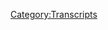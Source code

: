 {{DEFAULTSORT:
    #_TRANSCRIPT_0324:Bilderberg Speeches
}}{{Transcript
    | title         = [[324: Bilderberg Speeches]]
    | caption       = [https://knowledgefight.libsyn.com/knowledge-fight-bilderberg-speeches Listen to this episode on Libsyn]
    | episodeNumber = [[324: Bilderberg Speeches|324]]
    | length        = 01:23:19
}}

{{MessageBox
    | header     = Warning: Bot Generated Content
    | text       = This transcript was automatically generated by transcription software and likely contains many mistakes and misattributions. Please check the audio for definitive quotes, attribution, and context.
    | image      = N3yvass4myg91.webp
    | imagewidth = 50px
    | id         = warning
}}

{{TranscriptBlock
    | name      = Unknown Speaker
    | timestamp = 00:00:00.000
    | text      = I'm sick of them posing as if they're the good guys, saying, we are the bad guys, knowledge
}}

{{TranscriptBlock
    | name      = Unknown Speaker
    | timestamp = 00:00:23.559
    | text      = fight.
}}

{{TranscriptBlock
    | name      = Unknown Speaker
    | timestamp = 00:00:24.559
    | text      = I'm sick of them posing as if they're the good guys, saying, we are the bad guys, knowledge
}}

{{TranscriptBlock
    | name      = Unknown Speaker
    | timestamp = 00:00:30.440
    | text      = fight.
}}

{{TranscriptBlock
    | name      = Unknown Speaker
    | timestamp = 00:00:31.440
    | text      = Dan and Jordan, knowledge fight.
}}

{{TranscriptBlock
    | name      = Unknown Speaker
    | timestamp = 00:00:32.439
    | text      = Riddler, Riddler, Riddler.
}}

{{TranscriptBlock
    | name      = Unknown Speaker
    | timestamp = 00:00:33.439
    | text      = Need, need money.
}}

{{TranscriptBlock
    | name      = Unknown Speaker
    | timestamp = 00:00:34.439
    | text      = Riddler, Riddler, Riddler.
}}

{{TranscriptBlock
    | name      = Unknown Speaker
    | timestamp = 00:00:35.439
    | text      = Andy in Kansas, Andy in Kansas.
}}

{{TranscriptBlock
    | name      = Unknown Speaker
    | timestamp = 00:00:36.439
    | text      = Stop it.
}}

{{TranscriptBlock
    | name      = Unknown Speaker
    | timestamp = 00:00:37.439
    | text      = Andy in Kansas, Andy in Kansas.
}}

{{TranscriptBlock
    | name      = Unknown Speaker
    | timestamp = 00:00:38.439
    | text      = It's time to pray.
}}

{{TranscriptBlock
    | name      = Unknown Speaker
    | timestamp = 00:00:39.439
    | text      = Andy in Kansas, you're on the air.
}}

{{TranscriptBlock
    | name      = Unknown Speaker
    | timestamp = 00:00:40.439
    | text      = Thanks for holding.
}}

{{TranscriptBlock
    | name      = Unknown Speaker
    | timestamp = 00:00:41.439
    | text      = Hello, Alex.
}}

{{TranscriptBlock
    | name      = Unknown Speaker
    | timestamp = 00:00:42.439
    | text      = I'm a big fan caller.
}}

{{TranscriptBlock
    | name      = Unknown Speaker
    | timestamp = 00:00:43.439
    | text      = I'm a huge fan.
}}

{{TranscriptBlock
    | name      = Unknown Speaker
    | timestamp = 00:00:44.439
    | text      = I love your room.
}}

{{TranscriptBlock
    | name      = Unknown Speaker
    | timestamp = 00:00:45.439
    | text      = Knowledge fight.
}}

{{TranscriptBlock
    | name      = Unknown Speaker
    | timestamp = 00:00:46.439
    | text      = Knowledgefight.com, I love you.
}}

{{TranscriptBlock
    | name      = Unknown Speaker
    | timestamp = 00:00:55.679
    | text      = Hey everybody, welcome back to knowledge fight.
}}

{{TranscriptBlock
    | name      = Unknown Speaker
    | timestamp = 00:01:01.240
    | text      = I'm Dan.
}}

{{TranscriptBlock
    | name      = Unknown Speaker
    | timestamp = 00:01:02.240
    | text      = I'm Jordan.
}}

{{TranscriptBlock
    | name      = Unknown Speaker
    | timestamp = 00:01:03.240
    | text      = We're a couple of dudes.
}}

{{TranscriptBlock
    | name      = Unknown Speaker
    | timestamp = 00:01:04.239
    | text      = I sit around, drink novelty beverages and talk a little bit about Alex Jones.
}}

{{TranscriptBlock
    | name      = Unknown Speaker
    | timestamp = 00:01:06.959
    | text      = Shout out to DJ Dan Arkey for the theme song.
}}

{{TranscriptBlock
    | name      = Unknown Speaker
    | timestamp = 00:01:10.400
    | text      = Real quick, there have been some people who've suggested that it was rude of us not to immediately
}}

{{TranscriptBlock
    | name      = Unknown Speaker
    | timestamp = 00:01:15.519
    | text      = make DJ Dan Arkey a raptor princess, and there's a reason.
}}

{{TranscriptBlock
    | name      = Unknown Speaker
    | timestamp = 00:01:20.439
    | text      = There's a method to my madness, and that is because I am designing him his own sound drop
}}

{{TranscriptBlock
    | name      = Unknown Speaker
    | timestamp = 00:01:26.000
    | text      = and his own unique level, so be patient, folks.
}}

{{TranscriptBlock
    | name      = Unknown Speaker
    | timestamp = 00:01:29.040
    | text      = Absolutely.
}}

{{TranscriptBlock
    | name      = Unknown Speaker
    | timestamp = 00:01:30.040
    | text      = Do not think that we are not appreciative, and who cares?
}}

{{TranscriptBlock
    | name      = Unknown Speaker
    | timestamp = 00:01:34.000
    | text      = I'm being defensive.
}}

{{TranscriptBlock
    | name      = Unknown Speaker
    | timestamp = 00:01:35.000
    | text      = This is a podcast where I know a lot about Alex Jones.
}}

{{TranscriptBlock
    | name      = Unknown Speaker
    | timestamp = 00:01:36.840
    | text      = And I only know what you tell me.
}}

{{TranscriptBlock
    | name      = Unknown Speaker
    | timestamp = 00:01:38.560
    | text      = Do you have a question?
}}

{{TranscriptBlock
    | name      = Unknown Speaker
    | timestamp = 00:01:40.560
    | text      = Is that how we're doing this now?
}}

{{TranscriptBlock
    | name      = Unknown Speaker
    | timestamp = 00:01:43.400
    | text      = I don't know.
}}

{{TranscriptBlock
    | name      = Unknown Speaker
    | timestamp = 00:01:44.400
    | text      = This new apartment is... And how went the move?
}}

{{TranscriptBlock
    | name      = Unknown Speaker
    | timestamp = 00:01:47.840
    | text      = It was good.
}}

{{TranscriptBlock
    | name      = Unknown Speaker
    | timestamp = 00:01:48.840
    | text      = Everyone wants to know.
}}

{{TranscriptBlock
    | name      = Unknown Speaker
    | timestamp = 00:01:49.840
    | text      = It was good.
}}

{{TranscriptBlock
    | name      = Unknown Speaker
    | timestamp = 00:01:50.840
    | text      = Everything has gone fairly smoothly, and I'm able to sleep in this house, which is a massive
}}

{{TranscriptBlock
    | name      = Unknown Speaker
    | timestamp = 00:01:55.879
    | text      = improvement over the alternative.
}}

{{TranscriptBlock
    | name      = Unknown Speaker
    | timestamp = 00:01:57.560
    | text      = Yeah, yeah, yeah, yeah.
}}

{{TranscriptBlock
    | name      = Unknown Speaker
    | timestamp = 00:01:58.640
    | text      = So things are good, and I don't know if you've actually noticed, but this dovetails nicely
}}

{{TranscriptBlock
    | name      = Unknown Speaker
    | timestamp = 00:02:03.040
    | text      = into plant watch 2019.
}}

{{TranscriptBlock
    | name      = Unknown Speaker
    | timestamp = 00:02:05.920
    | text      = I have noticed in the, what is it, three, four days since I've moved into this place,
}}

{{TranscriptBlock
    | name      = Unknown Speaker
    | timestamp = 00:02:11.020
    | text      = some of these plants are really coming into their own.
}}

{{TranscriptBlock
    | name      = Unknown Speaker
    | timestamp = 00:02:13.520
    | text      = They are looking far more... I think, yeah, yeah, well, you've got an open window now
}}

{{TranscriptBlock
    | name      = Unknown Speaker
    | timestamp = 00:02:17.520
    | text      = for them.
}}

{{TranscriptBlock
    | name      = Unknown Speaker
    | timestamp = 00:02:18.520
    | text      = Well, that's not the only reason, I don't believe.
}}

{{TranscriptBlock
    | name      = Unknown Speaker
    | timestamp = 00:02:20.759
    | text      = They opened the window at the old place.
}}

{{TranscriptBlock
    | name      = Unknown Speaker
    | timestamp = 00:02:22.500
    | text      = It's because you're happier?
}}

{{TranscriptBlock
    | name      = Unknown Speaker
    | timestamp = 00:02:23.560
    | text      = I don't know.
}}

{{TranscriptBlock
    | name      = Unknown Speaker
    | timestamp = 00:02:24.560
    | text      = I think there might be something about the air here, something about the bon vivance,
}}

{{TranscriptBlock
    | name      = Unknown Speaker
    | timestamp = 00:02:29.719
    | text      = something along those lines.
}}

{{TranscriptBlock
    | name      = Unknown Speaker
    | timestamp = 00:02:30.719
    | text      = I don't know, but these, the Trinidad scorpions and the bootlettes, these really hot peppers
}}

{{TranscriptBlock
    | name      = Unknown Speaker
    | timestamp = 00:02:35.319
    | text      = are really making massive progress over the span of a couple days.
}}

{{TranscriptBlock
    | name      = Unknown Speaker
    | timestamp = 00:02:39.240
    | text      = Well, plants are affected by sound too.
}}

{{TranscriptBlock
    | name      = Unknown Speaker
    | timestamp = 00:02:42.639
    | text      = Absolutely.
}}

{{TranscriptBlock
    | name      = Unknown Speaker
    | timestamp = 00:02:43.639
    | text      = This is true.
}}

{{TranscriptBlock
    | name      = Unknown Speaker
    | timestamp = 00:02:44.639
    | text      = So that alone-
}}

{{TranscriptBlock
    | name      = Unknown Speaker
    | timestamp = 00:02:45.639
    | text      = They weren't able to sleep and neither were you.
}}

{{TranscriptBlock
    | name      = Unknown Speaker
    | timestamp = 00:02:46.639
    | text      = Yeah.
}}

{{TranscriptBlock
    | name      = Unknown Speaker
    | timestamp = 00:02:47.639
    | text      = There we go.
}}

{{TranscriptBlock
    | name      = Unknown Speaker
    | timestamp = 00:02:48.639
    | text      = Kept my little baby plants up all night.
}}

{{TranscriptBlock
    | name      = Unknown Speaker
    | timestamp = 00:02:49.639
    | text      = I can't have that.
}}

{{TranscriptBlock
    | name      = Unknown Speaker
    | timestamp = 00:02:51.080
    | text      = Selene is happy here.
}}

{{TranscriptBlock
    | name      = Unknown Speaker
    | timestamp = 00:02:52.860
    | text      = She seems to have adjusted quite well, so it's fantastic.
}}

{{TranscriptBlock
    | name      = Unknown Speaker
    | timestamp = 00:02:56.240
    | text      = Thank you to everybody who expressed their support and put up with us taking Wednesday
}}

{{TranscriptBlock
    | name      = Unknown Speaker
    | timestamp = 00:03:01.800
    | text      = off.
}}

{{TranscriptBlock
    | name      = Unknown Speaker
    | timestamp = 00:03:02.800
    | text      = It is much appreciated.
}}

{{TranscriptBlock
    | name      = Unknown Speaker
    | timestamp = 00:03:03.800
    | text      = Yes.
}}

{{TranscriptBlock
    | name      = Unknown Speaker
    | timestamp = 00:03:04.800
    | text      = And we are back, and as promised, stronger than ever, or maybe-
}}

{{TranscriptBlock
    | name      = Unknown Speaker
    | timestamp = 00:03:07.840
    | text      = We'll see.
}}

{{TranscriptBlock
    | name      = Unknown Speaker
    | timestamp = 00:03:08.840
    | text      = We'll see.
}}

{{TranscriptBlock
    | name      = Unknown Speaker
    | timestamp = 00:03:09.840
    | text      = Coming at you.
}}

{{TranscriptBlock
    | name      = Unknown Speaker
    | timestamp = 00:03:10.840
    | text      = Today, I got an interesting episode that I wanted to do, but before we get to that, got
}}

{{TranscriptBlock
    | name      = Unknown Speaker
    | timestamp = 00:03:15.840
    | text      = to give a shout out to the people who have signed up and are supporting the show.
}}

{{TranscriptBlock
    | name      = Unknown Speaker
    | timestamp = 00:03:19.639
    | text      = So first, Jesse, also known as Sour Buddy, thank you so much.
}}

{{TranscriptBlock
    | name      = Unknown Speaker
    | timestamp = 00:03:23.759
    | text      = You are now a policy wonk.
}}

{{TranscriptBlock
    | name      = Unknown Speaker
    | timestamp = 00:03:25.199
    | text      = I'm a policy wonk.
}}

{{TranscriptBlock
    | name      = Unknown Speaker
    | timestamp = 00:03:26.199
    | text      = Thank you, Sour Buddy.
}}

{{TranscriptBlock
    | name      = Unknown Speaker
    | timestamp = 00:03:27.560
    | text      = Next, Drew, thank you so much.
}}

{{TranscriptBlock
    | name      = Unknown Speaker
    | timestamp = 00:03:29.319
    | text      = You're now a policy wonk.
}}

{{TranscriptBlock
    | name      = Unknown Speaker
    | timestamp = 00:03:30.639
    | text      = I'm a policy wonk.
}}

{{TranscriptBlock
    | name      = Unknown Speaker
    | timestamp = 00:03:31.639
    | text      = Thanks, Drew.
}}

{{TranscriptBlock
    | name      = Unknown Speaker
    | timestamp = 00:03:32.639
    | text      = Thanks, Drew.
}}

{{TranscriptBlock
    | name      = Unknown Speaker
    | timestamp = 00:03:33.639
    | text      = Next, George, thank you so much.
}}

{{TranscriptBlock
    | name      = Unknown Speaker
    | timestamp = 00:03:34.639
    | text      = You are now a policy wonk.
}}

{{TranscriptBlock
    | name      = Unknown Speaker
    | timestamp = 00:03:35.639
    | text      = I'm a policy wonk.
}}

{{TranscriptBlock
    | name      = Unknown Speaker
    | timestamp = 00:03:36.639
    | text      = Thank you, George.
}}

{{TranscriptBlock
    | name      = Unknown Speaker
    | timestamp = 00:03:37.639
    | text      = Thank you, George.
}}

{{TranscriptBlock
    | name      = Unknown Speaker
    | timestamp = 00:03:38.639
    | text      = Next, Spacey Casey, thank you so much.
}}

{{TranscriptBlock
    | name      = Unknown Speaker
    | timestamp = 00:03:40.400
    | text      = You are now a policy wonk.
}}

{{TranscriptBlock
    | name      = Unknown Speaker
    | timestamp = 00:03:42.000
    | text      = I'm a policy wonk.
}}

{{TranscriptBlock
    | name      = Unknown Speaker
    | timestamp = 00:03:43.000
    | text      = Thanks, Spacey Casey.
}}

{{TranscriptBlock
    | name      = Unknown Speaker
    | timestamp = 00:03:44.000
    | text      = Next, Jeff, thank you so much.
}}

{{TranscriptBlock
    | name      = Unknown Speaker
    | timestamp = 00:03:46.319
    | text      = You're now a policy wonk.
}}

{{TranscriptBlock
    | name      = Unknown Speaker
    | timestamp = 00:03:47.960
    | text      = I'm a policy wonk.
}}

{{TranscriptBlock
    | name      = Unknown Speaker
    | timestamp = 00:03:48.960
    | text      = Thank you, Jeff.
}}

{{TranscriptBlock
    | name      = Unknown Speaker
    | timestamp = 00:03:49.960
    | text      = Thank you, Jeff.
}}

{{TranscriptBlock
    | name      = Unknown Speaker
    | timestamp = 00:03:50.960
    | text      = And finally, I'd like to say thank you to somebody who donated on an elevated level.
}}

{{TranscriptBlock
    | name      = Unknown Speaker
    | timestamp = 00:03:53.400
    | text      = We appreciate it very much.
}}

{{TranscriptBlock
    | name      = Unknown Speaker
    | timestamp = 00:03:54.759
    | text      = So Kisha, thank you so much.
}}

{{TranscriptBlock
    | name      = Unknown Speaker
    | timestamp = 00:03:57.400
    | text      = You are now a technocrat.
}}

{{TranscriptBlock
    | name      = Unknown Speaker
    | timestamp = 00:03:59.319
    | text      = I'm a policy wonk.
}}

{{TranscriptBlock
    | name      = Unknown Speaker
    | timestamp = 00:04:00.319
    | text      = Crikey, mate.
}}

{{TranscriptBlock
    | name      = Unknown Speaker
    | timestamp = 00:04:01.319
    | text      = That's fantastic.
}}

{{TranscriptBlock
    | name      = Unknown Speaker
    | timestamp = 00:04:02.319
    | text      = Have yourself a brew.
}}

{{TranscriptBlock
    | name      = Unknown Speaker
    | timestamp = 00:04:03.319
    | text      = How's your 401k doing, bro?
}}

{{TranscriptBlock
    | name      = Unknown Speaker
    | timestamp = 00:04:05.319
    | text      = We got to go full tilt boogie on this, Watson, all right?
}}

{{TranscriptBlock
    | name      = Unknown Speaker
    | timestamp = 00:04:07.719
    | text      = Let's just get down to business.
}}

{{TranscriptBlock
    | name      = Unknown Speaker
    | timestamp = 00:04:09.199
    | text      = We ain't making that money off that heroin.
}}

{{TranscriptBlock
    | name      = Unknown Speaker
    | timestamp = 00:04:11.280
    | text      = Why you pimps so good?
}}

{{TranscriptBlock
    | name      = Unknown Speaker
    | timestamp = 00:04:13.199
    | text      = My neck is freakishly large.
}}

{{TranscriptBlock
    | name      = Unknown Speaker
    | timestamp = 00:04:14.879
    | text      = I declare info war on you.
}}

{{TranscriptBlock
    | name      = Unknown Speaker
    | timestamp = 00:04:17.680
    | text      = Thank you, Kisha.
}}

{{TranscriptBlock
    | name      = Unknown Speaker
    | timestamp = 00:04:18.680
    | text      = Thank you, Kisha.
}}

{{TranscriptBlock
    | name      = Unknown Speaker
    | timestamp = 00:04:19.680
    | text      = If you're out there listening and you're thinking, hey, I like this show, I'd like to support
}}

{{TranscriptBlock
    | name      = Unknown Speaker
    | timestamp = 00:04:22.079
    | text      = what these guys do, you can do that by going to our website, knowledgefight.com, clicking
}}

{{TranscriptBlock
    | name      = Unknown Speaker
    | timestamp = 00:04:25.360
    | text      = the button that says support the show.
}}

{{TranscriptBlock
    | name      = Unknown Speaker
    | timestamp = 00:04:27.040
    | text      = And I want to give an apology because I went to the website or our Patreon site not too
}}

{{TranscriptBlock
    | name      = Unknown Speaker
    | timestamp = 00:04:32.240
    | text      = long ago and saw that there is a lot of messages that I've missed there because I forgot that
}}

{{TranscriptBlock
    | name      = Unknown Speaker
    | timestamp = 00:04:36.800
    | text      = people could send messages there.
}}

{{TranscriptBlock
    | name      = Unknown Speaker
    | timestamp = 00:04:38.439
    | text      = People can send messages there?
}}

{{TranscriptBlock
    | name      = Unknown Speaker
    | timestamp = 00:04:40.000
    | text      = Yes.
}}

{{TranscriptBlock
    | name      = Unknown Speaker
    | timestamp = 00:04:41.000
    | text      = Oh, man.
}}

{{TranscriptBlock
    | name      = Unknown Speaker
    | timestamp = 00:04:42.000
    | text      = That is not a good way to get in touch with us.
}}

{{TranscriptBlock
    | name      = Unknown Speaker
    | timestamp = 00:04:44.279
    | text      = And I apologize that I've missed a number of messages there.
}}

{{TranscriptBlock
    | name      = Unknown Speaker
    | timestamp = 00:04:47.639
    | text      = I have so many inboxes.
}}

{{TranscriptBlock
    | name      = Unknown Speaker
    | timestamp = 00:04:49.800
    | text      = I'm not good with one inbox.
}}

{{TranscriptBlock
    | name      = Unknown Speaker
    | timestamp = 00:04:51.720
    | text      = Yeah, yeah, yeah, yeah.
}}

{{TranscriptBlock
    | name      = Unknown Speaker
    | timestamp = 00:04:52.720
    | text      = Now we have added all these.
}}

{{TranscriptBlock
    | name      = Unknown Speaker
    | timestamp = 00:04:54.399
    | text      = So if I've missed your message there, I apologize.
}}

{{TranscriptBlock
    | name      = Unknown Speaker
    | timestamp = 00:04:56.720
    | text      = Please resend a message to knowledgefight.gmail.com and it'll be much more likely that I'll be
}}

{{TranscriptBlock
    | name      = Unknown Speaker
    | timestamp = 00:05:01.720
    | text      = able to answer it.
}}

{{TranscriptBlock
    | name      = Unknown Speaker
    | timestamp = 00:05:03.199
    | text      = Jordan.
}}

{{TranscriptBlock
    | name      = Unknown Speaker
    | timestamp = 00:05:04.199
    | text      = Yes.
}}

{{TranscriptBlock
    | name      = Unknown Speaker
    | timestamp = 00:05:05.199
    | text      = Today.
}}

{{TranscriptBlock
    | name      = Unknown Speaker
    | timestamp = 00:05:06.199
    | text      = Dan.
}}

{{TranscriptBlock
    | name      = Unknown Speaker
    | timestamp = 00:05:07.199
    | text      = Today is something I felt that what we needed to do is something a little bit different.
}}

{{TranscriptBlock
    | name      = Unknown Speaker
    | timestamp = 00:05:11.759
    | text      = I didn't feel like talking about the present day, Alex.
}}

{{TranscriptBlock
    | name      = Unknown Speaker
    | timestamp = 00:05:14.199
    | text      = I didn't feel like going back to 2013.
}}

{{TranscriptBlock
    | name      = Unknown Speaker
    | timestamp = 00:05:16.240
    | text      = I felt like this is the first new episode in this new studio.
}}

{{TranscriptBlock
    | name      = Unknown Speaker
    | timestamp = 00:05:19.759
    | text      = Complete reset.
}}

{{TranscriptBlock
    | name      = Unknown Speaker
    | timestamp = 00:05:21.480
    | text      = More or less.
}}

{{TranscriptBlock
    | name      = Unknown Speaker
    | timestamp = 00:05:22.480
    | text      = I felt like we needed to do something a little bit different.
}}

{{TranscriptBlock
    | name      = Unknown Speaker
    | timestamp = 00:05:26.000
    | text      = So what I decided to do was I remembered a long time ago I saw a video of Alex Jones
}}

{{TranscriptBlock
    | name      = Unknown Speaker
    | timestamp = 00:05:32.439
    | text      = giving a speech at Bilderberg.
}}

{{TranscriptBlock
    | name      = Unknown Speaker
    | timestamp = 00:05:35.240
    | text      = Where he goes and bullhorns and yells at everybody.
}}

{{TranscriptBlock
    | name      = Unknown Speaker
    | timestamp = 00:05:37.319
    | text      = Right, right, right.
}}

{{TranscriptBlock
    | name      = Unknown Speaker
    | timestamp = 00:05:38.319
    | text      = Does what he's great at.
}}

{{TranscriptBlock
    | name      = Unknown Speaker
    | timestamp = 00:05:39.319
    | text      = Yeah.
}}

{{TranscriptBlock
    | name      = Unknown Speaker
    | timestamp = 00:05:40.319
    | text      = So I thought why not go and check out one of his Bilderberg speeches.
}}

{{TranscriptBlock
    | name      = Unknown Speaker
    | timestamp = 00:05:44.000
    | text      = So in 2013 Bilderberg was in the United Kingdom and Alex Jones made a trip over to the UK
}}

{{TranscriptBlock
    | name      = Unknown Speaker
    | timestamp = 00:05:50.879
    | text      = to give a speech for the people.
}}

{{TranscriptBlock
    | name      = Unknown Speaker
    | timestamp = 00:05:53.279
    | text      = Yeah, sure.
}}

{{TranscriptBlock
    | name      = Unknown Speaker
    | timestamp = 00:05:54.279
    | text      = And man oh man, if you watch this video, it's completely insane.
}}

{{TranscriptBlock
    | name      = Unknown Speaker
    | timestamp = 00:05:58.459
    | text      = They have set up a little stage in the middle of a field and Alex has a full on PA system
}}

{{TranscriptBlock
    | name      = Unknown Speaker
    | timestamp = 00:06:04.519
    | text      = and he is yelling at a group of, it's in the hundreds, maybe a thousand or so people.
}}

{{TranscriptBlock
    | name      = Unknown Speaker
    | timestamp = 00:06:10.279
    | text      = It's more than you'd expect to be in the middle of a field listening to Alex.
}}

{{TranscriptBlock
    | name      = Unknown Speaker
    | timestamp = 00:06:15.120
    | text      = In the UK?
}}

{{TranscriptBlock
    | name      = Unknown Speaker
    | timestamp = 00:06:16.120
    | text      = Yeah.
}}

{{TranscriptBlock
    | name      = Unknown Speaker
    | timestamp = 00:06:17.120
    | text      = Yeah.
}}

{{TranscriptBlock
    | name      = Unknown Speaker
    | timestamp = 00:06:18.120
    | text      = Outside Bilderberg.
}}

{{TranscriptBlock
    | name      = Unknown Speaker
    | timestamp = 00:06:19.120
    | text      = Sure.
}}

{{TranscriptBlock
    | name      = Unknown Speaker
    | timestamp = 00:06:20.120
    | text      = So he is up there and he's grandstanding and he is just, he's having a great time of it.
}}

{{TranscriptBlock
    | name      = Unknown Speaker
    | timestamp = 00:06:25.120
    | text      = Living life.
}}

{{TranscriptBlock
    | name      = Unknown Speaker
    | timestamp = 00:06:26.120
    | text      = So we're going to listen to a little bit of Alex Jones' speech and see where this exploration
}}

{{TranscriptBlock
    | name      = Unknown Speaker
    | timestamp = 00:06:30.879
    | text      = takes us.
}}

{{TranscriptBlock
    | name      = Unknown Speaker
    | timestamp = 00:06:31.879
    | text      = Okay.
}}

{{TranscriptBlock
    | name      = Unknown Speaker
    | timestamp = 00:06:32.879
    | text      = See what we can learn from it.
}}

{{TranscriptBlock
    | name      = Unknown Speaker
    | timestamp = 00:06:33.879
    | text      = This is the first one, first clip from Alex's speech where he's giving, you know, the lay
}}

{{TranscriptBlock
    | name      = Unknown Speaker
    | timestamp = 00:06:39.680
    | text      = of the land, you know, just talking about the globalists as he's known to do.
}}

{{TranscriptBlock
    | name      = Unknown Speaker
    | timestamp = 00:06:44.680
    | text      = They want the world for themselves.
}}

{{TranscriptBlock
    | name      = Unknown Speaker
    | timestamp = 00:06:47.759
    | text      = They've stolen the governments, they've stolen the money, they've stolen the cultures, they've
}}

{{TranscriptBlock
    | name      = Unknown Speaker
    | timestamp = 00:06:52.920
    | text      = stolen almost everything and now they want us out of the way so they can move forward
}}

{{TranscriptBlock
    | name      = Unknown Speaker
    | timestamp = 00:06:58.920
    | text      = into the future with all the technology that humankind developed.
}}

{{TranscriptBlock
    | name      = Unknown Speaker
    | timestamp = 00:07:04.199
    | text      = They take the ideas and the energy of you, the creative, and they use it against you.
}}

{{TranscriptBlock
    | name      = Unknown Speaker
    | timestamp = 00:07:09.639
    | text      = And I'm here to tell you how to stop them.
}}

{{TranscriptBlock
    | name      = Unknown Speaker
    | timestamp = 00:07:12.639
    | text      = Fight them with information, fight them with truth, fight them with art and never give
}}

{{TranscriptBlock
    | name      = Unknown Speaker
    | timestamp = 00:07:17.120
    | text      = up and realize that we are.
}}

{{TranscriptBlock
    | name      = Unknown Speaker
    | timestamp = 00:07:21.120
    | text      = And realize that we are in a war.
}}

{{TranscriptBlock
    | name      = Unknown Speaker
    | timestamp = 00:07:28.000
    | text      = This is a war.
}}

{{TranscriptBlock
    | name      = Unknown Speaker
    | timestamp = 00:07:29.000
    | text      = Wow.
}}

{{TranscriptBlock
    | name      = Unknown Speaker
    | timestamp = 00:07:30.000
    | text      = That was pretty stirring.
}}

{{TranscriptBlock
    | name      = Unknown Speaker
    | timestamp = 00:07:31.000
    | text      = It is.
}}

{{TranscriptBlock
    | name      = Unknown Speaker
    | timestamp = 00:07:32.000
    | text      = I'm not gonna lie to you.
}}

{{TranscriptBlock
    | name      = Unknown Speaker
    | timestamp = 00:07:33.000
    | text      = I was pretty stirred by that.
}}

{{TranscriptBlock
    | name      = Unknown Speaker
    | timestamp = 00:07:34.000
    | text      = I mean, honestly, it's when he's in his element.
}}

{{TranscriptBlock
    | name      = Unknown Speaker
    | timestamp = 00:07:35.560
    | text      = Yeah.
}}

{{TranscriptBlock
    | name      = Unknown Speaker
    | timestamp = 00:07:36.560
    | text      = He can say vapid nonsense.
}}

{{TranscriptBlock
    | name      = Unknown Speaker
    | timestamp = 00:07:38.120
    | text      = Yeah.
}}

{{TranscriptBlock
    | name      = Unknown Speaker
    | timestamp = 00:07:39.120
    | text      = Yell it with passion.
}}

{{TranscriptBlock
    | name      = Unknown Speaker
    | timestamp = 00:07:40.120
    | text      = He's sweating from the face.
}}

{{TranscriptBlock
    | name      = Unknown Speaker
    | timestamp = 00:07:41.120
    | text      = Oh, of course.
}}

{{TranscriptBlock
    | name      = Unknown Speaker
    | timestamp = 00:07:42.120
    | text      = Which I don't blame him.
}}

{{TranscriptBlock
    | name      = Unknown Speaker
    | timestamp = 00:07:43.120
    | text      = It's June.
}}

{{TranscriptBlock
    | name      = Unknown Speaker
    | timestamp = 00:07:44.120
    | text      = Uh-uh.
}}

{{TranscriptBlock
    | name      = Unknown Speaker
    | timestamp = 00:07:45.120
    | text      = You know, like it's, you know, he's out there, it's summer.
}}

{{TranscriptBlock
    | name      = Unknown Speaker
    | timestamp = 00:07:46.120
    | text      = But yeah, it's exactly where Alex Jones belongs, riling people up.
}}

{{TranscriptBlock
    | name      = Unknown Speaker
    | timestamp = 00:07:50.319
    | text      = For sure.
}}

{{TranscriptBlock
    | name      = Unknown Speaker
    | timestamp = 00:07:51.319
    | text      = With artificial passion about made up subjects.
}}

{{TranscriptBlock
    | name      = Unknown Speaker
    | timestamp = 00:07:53.959
    | text      = Absolutely.
}}

{{TranscriptBlock
    | name      = Unknown Speaker
    | timestamp = 00:07:54.959
    | text      = It's fantastic.
}}

{{TranscriptBlock
    | name      = Unknown Speaker
    | timestamp = 00:07:55.959
    | text      = Can you imagine if he were connected to reality and was like a union boss?
}}

{{TranscriptBlock
    | name      = Unknown Speaker
    | timestamp = 00:08:00.199
    | text      = Totally.
}}

{{TranscriptBlock
    | name      = Unknown Speaker
    | timestamp = 00:08:01.199
    | text      = God.
}}

{{TranscriptBlock
    | name      = Unknown Speaker
    | timestamp = 00:08:02.199
    | text      = Everybody would strike.
}}

{{TranscriptBlock
    | name      = Unknown Speaker
    | timestamp = 00:08:03.199
    | text      = Yeah.
}}

{{TranscriptBlock
    | name      = Unknown Speaker
    | timestamp = 00:08:04.199
    | text      = I'm striking right now.
}}

{{TranscriptBlock
    | name      = Unknown Speaker
    | timestamp = 00:08:05.199
    | text      = Yeah.
}}

{{TranscriptBlock
    | name      = Unknown Speaker
    | timestamp = 00:08:06.199
    | text      = So here's the next clip where he explains that this is going to be a day that will be
}}

{{TranscriptBlock
    | name      = Unknown Speaker
    | timestamp = 00:08:09.800
    | text      = remembered in the annals of history.
}}

{{TranscriptBlock
    | name      = Unknown Speaker
    | timestamp = 00:08:12.399
    | text      = This day.
}}

{{TranscriptBlock
    | name      = Unknown Speaker
    | timestamp = 00:08:13.399
    | text      = Wait.
}}

{{TranscriptBlock
    | name      = Unknown Speaker
    | timestamp = 00:08:14.399
    | text      = This day.
}}

{{TranscriptBlock
    | name      = Unknown Speaker
    | timestamp = 00:08:15.399
    | text      = This is his Saint Crispin's Day speech.
}}

{{TranscriptBlock
    | name      = Unknown Speaker
    | timestamp = 00:08:16.399
    | text      = This is what's going on.
}}

{{TranscriptBlock
    | name      = Unknown Speaker
    | timestamp = 00:08:17.399
    | text      = We happy few.
}}

{{TranscriptBlock
    | name      = Unknown Speaker
    | timestamp = 00:08:18.819
    | text      = When he's yelling outside Bilderberg, this is going to be a day that is remembered by
}}

{{TranscriptBlock
    | name      = Unknown Speaker
    | timestamp = 00:08:24.160
    | text      = historians as the beginning of the end for the global.
}}

{{TranscriptBlock
    | name      = Unknown Speaker
    | timestamp = 00:08:28.480
    | text      = Okay.
}}

{{TranscriptBlock
    | name      = Unknown Speaker
    | timestamp = 00:08:29.480
    | text      = Today is just the beginning of the fall of the dinosaur deception media.
}}

{{TranscriptBlock
    | name      = Unknown Speaker
    | timestamp = 00:08:35.279
    | text      = And today can truly be marked as one of the key points on the map of history of what humanity
}}

{{TranscriptBlock
    | name      = Unknown Speaker
    | timestamp = 00:08:41.559
    | text      = rose up and the sleeping child prepared to defeat the globalists.
}}

{{TranscriptBlock
    | name      = Unknown Speaker
    | timestamp = 00:08:52.320
    | text      = I fucking love this.
}}

{{TranscriptBlock
    | name      = Unknown Speaker
    | timestamp = 00:08:54.000
    | text      = The people love it.
}}

{{TranscriptBlock
    | name      = Unknown Speaker
    | timestamp = 00:08:55.879
    | text      = It's the kind of rhetoric and it's the kind of passionate oratory that like you got it.
}}

{{TranscriptBlock
    | name      = Unknown Speaker
    | timestamp = 00:09:02.080
    | text      = You see it and you're like, this could be good or bad.
}}

{{TranscriptBlock
    | name      = Unknown Speaker
    | timestamp = 00:09:04.759
    | text      = Yeah.
}}

{{TranscriptBlock
    | name      = Unknown Speaker
    | timestamp = 00:09:05.759
    | text      = Yeah.
}}

{{TranscriptBlock
    | name      = Unknown Speaker
    | timestamp = 00:09:06.759
    | text      = Yeah.
}}

{{TranscriptBlock
    | name      = Unknown Speaker
    | timestamp = 00:09:07.759
    | text      = For sure.
}}

{{TranscriptBlock
    | name      = Unknown Speaker
    | timestamp = 00:09:08.759
    | text      = It's the kind of thing that's impressive as a skill, just as a neutral skill.
}}

{{TranscriptBlock
    | name      = Unknown Speaker
    | timestamp = 00:09:11.440
    | text      = It's very amazing and impressive, but to know how he uses it is very scary.
}}

{{TranscriptBlock
    | name      = Unknown Speaker
    | timestamp = 00:09:16.440
    | text      = Yeah.
}}

{{TranscriptBlock
    | name      = Unknown Speaker
    | timestamp = 00:09:17.440
    | text      = Yeah.
}}

{{TranscriptBlock
    | name      = Unknown Speaker
    | timestamp = 00:09:18.440
    | text      = That's usually the trouble.
}}

{{TranscriptBlock
    | name      = Unknown Speaker
    | timestamp = 00:09:19.440
    | text      = Right.
}}

{{TranscriptBlock
    | name      = Unknown Speaker
    | timestamp = 00:09:20.440
    | text      = But it's a demonstration that we don't get to see all that often because you have Alex
}}

{{TranscriptBlock
    | name      = Unknown Speaker
    | timestamp = 00:09:23.720
    | text      = in the studio and he's such a, like without a crowd to work off of, he's kind of one note
}}

{{TranscriptBlock
    | name      = Unknown Speaker
    | timestamp = 00:09:31.000
    | text      = in a lot of ways, especially in the present day.
}}

{{TranscriptBlock
    | name      = Unknown Speaker
    | timestamp = 00:09:33.039
    | text      = Right.
}}

{{TranscriptBlock
    | name      = Unknown Speaker
    | timestamp = 00:09:34.039
    | text      = Right.
}}

{{TranscriptBlock
    | name      = Unknown Speaker
    | timestamp = 00:09:35.039
    | text      = Right.
}}

{{TranscriptBlock
    | name      = Unknown Speaker
    | timestamp = 00:09:36.039
    | text      = And then whenever he goes out to do these like things, these staged agitations where
}}

{{TranscriptBlock
    | name      = Unknown Speaker
    | timestamp = 00:09:38.159
    | text      = he goes out and like yells at abortion protesters.
}}

{{TranscriptBlock
    | name      = Unknown Speaker
    | timestamp = 00:09:40.840
    | text      = Yeah.
}}

{{TranscriptBlock
    | name      = Unknown Speaker
    | timestamp = 00:09:41.840
    | text      = But that sucks.
}}

{{TranscriptBlock
    | name      = Unknown Speaker
    | timestamp = 00:09:42.840
    | text      = No, totally.
}}

{{TranscriptBlock
    | name      = Unknown Speaker
    | timestamp = 00:09:43.840
    | text      = Yeah.
}}

{{TranscriptBlock
    | name      = Unknown Speaker
    | timestamp = 00:09:44.840
    | text      = That's a completely different thing.
}}

{{TranscriptBlock
    | name      = Unknown Speaker
    | timestamp = 00:09:45.840
    | text      = That's adversarial.
}}

{{TranscriptBlock
    | name      = Unknown Speaker
    | timestamp = 00:09:46.840
    | text      = Right.
}}

{{TranscriptBlock
    | name      = Unknown Speaker
    | timestamp = 00:09:47.840
    | text      = Right.
}}

{{TranscriptBlock
    | name      = Unknown Speaker
    | timestamp = 00:09:48.840
    | text      = Right.
}}

{{TranscriptBlock
    | name      = Unknown Speaker
    | timestamp = 00:09:49.840
    | text      = Right.
}}

{{TranscriptBlock
    | name      = Unknown Speaker
    | timestamp = 00:09:50.840
    | text      = Alex in his element where he is like just with a group of people in the palm of his
}}

{{TranscriptBlock
    | name      = Unknown Speaker
    | timestamp = 00:09:51.840
    | text      = hand, there's something amazing to behold on some level because you know, he's full
}}

{{TranscriptBlock
    | name      = Unknown Speaker
    | timestamp = 00:09:56.039
    | text      = of shit.
}}

{{TranscriptBlock
    | name      = Unknown Speaker
    | timestamp = 00:09:57.039
    | text      = Yeah.
}}

{{TranscriptBlock
    | name      = Unknown Speaker
    | timestamp = 00:09:58.039
    | text      = Yeah.
}}

{{TranscriptBlock
    | name      = Unknown Speaker
    | timestamp = 00:09:59.039
    | text      = Yeah.
}}

{{TranscriptBlock
    | name      = Unknown Speaker
    | timestamp = 00:10:00.039
    | text      = No, he reminds me so much of like a, a far more insidious and evil version of like a
}}

{{TranscriptBlock
    | name      = Unknown Speaker
    | timestamp = 00:10:04.639
    | text      = corporate rah rah speaker.
}}

{{TranscriptBlock
    | name      = Unknown Speaker
    | timestamp = 00:10:06.879
    | text      = Like I, whenever I worked at my old job with the hearing aids, they would have these conferences
}}

{{TranscriptBlock
    | name      = Unknown Speaker
    | timestamp = 00:10:11.879
    | text      = every year and you would go to like Las Vegas and there'd be a thousand people who do the
}}

{{TranscriptBlock
    | name      = Unknown Speaker
    | timestamp = 00:10:16.879
    | text      = same job as me and they'd hire some asshole to come out and be like, Hey, what are we
}}

{{TranscriptBlock
    | name      = Unknown Speaker
    | timestamp = 00:10:24.600
    | text      = doing here?
}}

{{TranscriptBlock
    | name      = Unknown Speaker
    | timestamp = 00:10:25.600
    | text      = Right.
}}

{{TranscriptBlock
    | name      = Unknown Speaker
    | timestamp = 00:10:26.600
    | text      = Are we adults?
}}

{{TranscriptBlock
    | name      = Unknown Speaker
    | timestamp = 00:10:27.600
    | text      = What's going on?
}}

{{TranscriptBlock
    | name      = Unknown Speaker
    | timestamp = 00:10:28.600
    | text      = Yeah.
}}

{{TranscriptBlock
    | name      = Unknown Speaker
    | timestamp = 00:10:29.600
    | text      = Yeah.
}}

{{TranscriptBlock
    | name      = Unknown Speaker
    | timestamp = 00:10:30.600
    | text      = Yeah.
}}

{{TranscriptBlock
    | name      = Unknown Speaker
    | timestamp = 00:10:31.600
    | text      = But he could totally do that.
}}

{{TranscriptBlock
    | name      = Unknown Speaker
    | timestamp = 00:10:32.600
    | text      = Yeah.
}}

{{TranscriptBlock
    | name      = Unknown Speaker
    | timestamp = 00:10:33.600
    | text      = He could, he could find a nice living in a lot of niches.
}}

{{TranscriptBlock
    | name      = Unknown Speaker
    | timestamp = 00:10:35.399
    | text      = Uh, I just, I think that this one must just be the most profitable and get him the most
}}

{{TranscriptBlock
    | name      = Unknown Speaker
    | timestamp = 00:10:39.960
    | text      = excited.
}}

{{TranscriptBlock
    | name      = Unknown Speaker
    | timestamp = 00:10:40.960
    | text      = Yeah.
}}

{{TranscriptBlock
    | name      = Unknown Speaker
    | timestamp = 00:10:41.960
    | text      = And get him into yelling about, uh, manufactured imagined world, uh, power.
}}

{{TranscriptBlock
    | name      = Unknown Speaker
    | timestamp = 00:10:47.440
    | text      = It does seem like good work if you can get it.
}}

{{TranscriptBlock
    | name      = Unknown Speaker
    | timestamp = 00:10:49.879
    | text      = Yup.
}}

{{TranscriptBlock
    | name      = Unknown Speaker
    | timestamp = 00:10:50.879
    | text      = So when you have that sort of thing, it's like, it would be easy to coast on that for
}}

{{TranscriptBlock
    | name      = Unknown Speaker
    | timestamp = 00:10:54.159
    | text      = a good fucking, I don't know, half hour long speech as long as you have the, the cardio
}}

{{TranscriptBlock
    | name      = Unknown Speaker
    | timestamp = 00:11:01.519
    | text      = to keep that up.
}}

{{TranscriptBlock
    | name      = Unknown Speaker
    | timestamp = 00:11:03.159
    | text      = But I don't know why, but for some reason in the middle of his speech, Alex starts to
}}

{{TranscriptBlock
    | name      = Unknown Speaker
    | timestamp = 00:11:07.879
    | text      = get into content.
}}

{{TranscriptBlock
    | name      = Unknown Speaker
    | timestamp = 00:11:08.879
    | text      = What?
}}

{{TranscriptBlock
    | name      = Unknown Speaker
    | timestamp = 00:11:09.879
    | text      = No.
}}

{{TranscriptBlock
    | name      = Unknown Speaker
    | timestamp = 00:11:10.879
    | text      = Yeah.
}}

{{TranscriptBlock
    | name      = Unknown Speaker
    | timestamp = 00:11:11.879
    | text      = No, no.
}}

{{TranscriptBlock
    | name      = Unknown Speaker
    | timestamp = 00:11:12.879
    | text      = Now he's starting to explain shit.
}}

{{TranscriptBlock
    | name      = Unknown Speaker
    | timestamp = 00:11:14.200
    | text      = It's great.
}}

{{TranscriptBlock
    | name      = Unknown Speaker
    | timestamp = 00:11:15.200
    | text      = Whenever you're just yelling abstract, the globalist will, yeah, this will be their day
}}

{{TranscriptBlock
    | name      = Unknown Speaker
    | timestamp = 00:11:20.360
    | text      = of reckoning.
}}

{{TranscriptBlock
    | name      = Unknown Speaker
    | timestamp = 00:11:21.360
    | text      = The beginning of the year.
}}

{{TranscriptBlock
    | name      = Unknown Speaker
    | timestamp = 00:11:22.360
    | text      = That's great.
}}

{{TranscriptBlock
    | name      = Unknown Speaker
    | timestamp = 00:11:23.360
    | text      = Yeah.
}}

{{TranscriptBlock
    | name      = Unknown Speaker
    | timestamp = 00:11:24.360
    | text      = It's, it's just nothing.
}}

{{TranscriptBlock
    | name      = Unknown Speaker
    | timestamp = 00:11:25.360
    | text      = You're saying nothing.
}}

{{TranscriptBlock
    | name      = Unknown Speaker
    | timestamp = 00:11:26.360
    | text      = No, you just need to go, and then people will clap.
}}

{{TranscriptBlock
    | name      = Unknown Speaker
    | timestamp = 00:11:29.200
    | text      = It's easy.
}}

{{TranscriptBlock
    | name      = Unknown Speaker
    | timestamp = 00:11:30.200
    | text      = Alex can't resist getting into bad specifics, so he drops a narrative in the middle of this
}}

{{TranscriptBlock
    | name      = Unknown Speaker
    | timestamp = 00:11:36.919
    | text      = stump speech.
}}

{{TranscriptBlock
    | name      = Unknown Speaker
    | timestamp = 00:11:38.580
    | text      = And I held up the London independent from Thursday and the cover was 40% of people in
}}

{{TranscriptBlock
    | name      = Unknown Speaker
    | timestamp = 00:11:48.480
    | text      = the UK, 40% will have cancer by 2020 40% of the people that live here will have cancer
}}

{{TranscriptBlock
    | name      = Unknown Speaker
    | timestamp = 00:11:57.039
    | text      = by then.
}}

{{TranscriptBlock
    | name      = Unknown Speaker
    | timestamp = 00:11:58.039
    | text      = And they show the graph and the statistics is actually gonna be far worse than that.
}}

{{TranscriptBlock
    | name      = Unknown Speaker
    | timestamp = 00:12:00.679
    | text      = And there's no discussion of why are the pediatric cancers in the U S areas of thousands of percentile
}}

{{TranscriptBlock
    | name      = Unknown Speaker
    | timestamp = 00:12:08.360
    | text      = points.
}}

{{TranscriptBlock
    | name      = Unknown Speaker
    | timestamp = 00:12:09.360
    | text      = He can't resist.
}}

{{TranscriptBlock
    | name      = Unknown Speaker
    | timestamp = 00:12:11.600
    | text      = He's done his show for too long.
}}

{{TranscriptBlock
    | name      = Unknown Speaker
    | timestamp = 00:12:13.159
    | text      = He can't resist getting into that mode.
}}

{{TranscriptBlock
    | name      = Unknown Speaker
    | timestamp = 00:12:15.320
    | text      = I need to do a headline real quick.
}}

{{TranscriptBlock
    | name      = Unknown Speaker
    | timestamp = 00:12:17.159
    | text      = Now, first things first, just a small quibble.
}}

{{TranscriptBlock
    | name      = Unknown Speaker
    | timestamp = 00:12:20.080
    | text      = Thousands of percentile points is a nonsensical phrase.
}}

{{TranscriptBlock
    | name      = Unknown Speaker
    | timestamp = 00:12:23.799
    | text      = Percentile is a term that specifically means out of a hundred, you know, that scent in
}}

{{TranscriptBlock
    | name      = Unknown Speaker
    | timestamp = 00:12:27.559
    | text      = the middle of it.
}}

{{TranscriptBlock
    | name      = Unknown Speaker
    | timestamp = 00:12:28.559
    | text      = I don't understand what you're talking about.
}}

{{TranscriptBlock
    | name      = Unknown Speaker
    | timestamp = 00:12:29.559
    | text      = It's kind of a dead giveaway that it's of a hundred.
}}

{{TranscriptBlock
    | name      = Unknown Speaker
    | timestamp = 00:12:31.620
    | text      = So then how do you give 110% Dan?
}}

{{TranscriptBlock
    | name      = Unknown Speaker
    | timestamp = 00:12:33.840
    | text      = You can't.
}}

{{TranscriptBlock
    | name      = Unknown Speaker
    | timestamp = 00:12:34.840
    | text      = Riddle me that.
}}

{{TranscriptBlock
    | name      = Unknown Speaker
    | timestamp = 00:12:35.840
    | text      = I know there are four months or so left in 2019, but I think that we're still in the
}}

{{TranscriptBlock
    | name      = Unknown Speaker
    | timestamp = 00:12:39.919
    | text      = clear to fact check Alex's conspiracy that the Bilderberg group is going to give 40%
}}

{{TranscriptBlock
    | name      = Unknown Speaker
    | timestamp = 00:12:44.559
    | text      = of the people in the United Kingdom cancer by 2020.
}}

{{TranscriptBlock
    | name      = Unknown Speaker
    | timestamp = 00:12:48.000
    | text      = It turns out this one was way off.
}}

{{TranscriptBlock
    | name      = Unknown Speaker
    | timestamp = 00:12:50.639
    | text      = Oh yeah.
}}

{{TranscriptBlock
    | name      = Unknown Speaker
    | timestamp = 00:12:51.639
    | text      = How many people?
}}

{{TranscriptBlock
    | name      = Unknown Speaker
    | timestamp = 00:12:52.639
    | text      = 70?
}}

{{TranscriptBlock
    | name      = Unknown Speaker
    | timestamp = 00:12:53.639
    | text      = Nope.
}}

{{TranscriptBlock
    | name      = Unknown Speaker
    | timestamp = 00:12:54.639
    | text      = Oh, okay.
}}

{{TranscriptBlock
    | name      = Unknown Speaker
    | timestamp = 00:12:55.639
    | text      = According to the most recent data from the cancer research UK, the cancer rate in the
}}

{{TranscriptBlock
    | name      = Unknown Speaker
    | timestamp = 00:12:59.440
    | text      = UK is approximately 595 persons diagnosed with cancer per 100,000 people in the UK.
}}

{{TranscriptBlock
    | name      = Unknown Speaker
    | timestamp = 00:13:06.080
    | text      = So that would be, I would even go with thousands of a percentile.
}}

{{TranscriptBlock
    | name      = Unknown Speaker
    | timestamp = 00:13:11.899
    | text      = If the cancer rate were 40%, you'd expect not the about 600 per 100,000, you'd expect
}}

{{TranscriptBlock
    | name      = Unknown Speaker
    | timestamp = 00:13:18.120
    | text      = 40,000.
}}

{{TranscriptBlock
    | name      = Unknown Speaker
    | timestamp = 00:13:19.120
    | text      = You'd expect 40,000 per 100,000.
}}

{{TranscriptBlock
    | name      = Unknown Speaker
    | timestamp = 00:13:20.639
    | text      = Yeah, that does check out mathematically.
}}

{{TranscriptBlock
    | name      = Unknown Speaker
    | timestamp = 00:13:22.759
    | text      = Do you understand how insanely far off this stupid prediction Alex is making is?
}}

{{TranscriptBlock
    | name      = Unknown Speaker
    | timestamp = 00:13:27.039
    | text      = It's literally insane.
}}

{{TranscriptBlock
    | name      = Unknown Speaker
    | timestamp = 00:13:28.960
    | text      = I'm going to be honest with you though, Boris Johnson is the new PM and he's still got four
}}

{{TranscriptBlock
    | name      = Unknown Speaker
    | timestamp = 00:13:34.279
    | text      = months left.
}}

{{TranscriptBlock
    | name      = Unknown Speaker
    | timestamp = 00:13:35.620
    | text      = It would take a large scale like nuclear disaster.
}}

{{TranscriptBlock
    | name      = Unknown Speaker
    | timestamp = 00:13:39.799
    | text      = It would take something that would steal the headline of tons of people have cancer.
}}

{{TranscriptBlock
    | name      = Unknown Speaker
    | timestamp = 00:13:44.200
    | text      = That would be the sub headline to the gigantic disaster.
}}

{{TranscriptBlock
    | name      = Unknown Speaker
    | timestamp = 00:13:47.559
    | text      = I give you four months left, Boris Johnson is the PM.
}}

{{TranscriptBlock
    | name      = Unknown Speaker
    | timestamp = 00:13:51.279
    | text      = So in 2013, when he's giving this speech, the cancer rate was 619 per 100,000.
}}

{{TranscriptBlock
    | name      = Unknown Speaker
    | timestamp = 00:13:56.360
    | text      = So technically it's even gone down since then.
}}

{{TranscriptBlock
    | name      = Unknown Speaker
    | timestamp = 00:13:59.000
    | text      = He's suggesting that in the next seven years, the evil globalists are somehow going to give
}}

{{TranscriptBlock
    | name      = Unknown Speaker
    | timestamp = 00:14:02.759
    | text      = over 26 million people in the United Kingdom alone cancer.
}}

{{TranscriptBlock
    | name      = Unknown Speaker
    | timestamp = 00:14:07.740
    | text      = That was just a lot of people.
}}

{{TranscriptBlock
    | name      = Unknown Speaker
    | timestamp = 00:14:09.240
    | text      = For real.
}}

{{TranscriptBlock
    | name      = Unknown Speaker
    | timestamp = 00:14:10.240
    | text      = I don't know how anyone listening to him wouldn't just start laughing.
}}

{{TranscriptBlock
    | name      = Unknown Speaker
    | timestamp = 00:14:13.080
    | text      = It's an insane prediction.
}}

{{TranscriptBlock
    | name      = Unknown Speaker
    | timestamp = 00:14:15.080
    | text      = I honestly don't even think an evil globalist cabal could pull that off if they existed
}}

{{TranscriptBlock
    | name      = Unknown Speaker
    | timestamp = 00:14:20.240
    | text      = and wanted to, for some reason, give the entire population of the UK cancer or half.
}}

{{TranscriptBlock
    | name      = Unknown Speaker
    | timestamp = 00:14:26.639
    | text      = Seven years is an insanely short period of time for 26 million new people to be diagnosed
}}

{{TranscriptBlock
    | name      = Unknown Speaker
    | timestamp = 00:14:31.039
    | text      = with cancer.
}}

{{TranscriptBlock
    | name      = Unknown Speaker
    | timestamp = 00:14:32.039
    | text      = Alex is all trying to play this game where he's saying that the globalists are slowly
}}

{{TranscriptBlock
    | name      = Unknown Speaker
    | timestamp = 00:14:35.279
    | text      = trying to soft kill everyone, but in the same breath, he's saying that fucking the cancer
}}

{{TranscriptBlock
    | name      = Unknown Speaker
    | timestamp = 00:14:39.440
    | text      = rate in the United Kingdom is going to jump from 0.6% to 40% in less than a decade.
}}

{{TranscriptBlock
    | name      = Unknown Speaker
    | timestamp = 00:14:45.559
    | text      = This is breakneck speed and just so stupid.
}}

{{TranscriptBlock
    | name      = Unknown Speaker
    | timestamp = 00:14:49.200
    | text      = Yeah, but if you really work on it, I think you can accomplish... How long did it take
}}

{{TranscriptBlock
    | name      = Unknown Speaker
    | timestamp = 00:14:52.960
    | text      = to build Disneyland?
}}

{{TranscriptBlock
    | name      = Unknown Speaker
    | timestamp = 00:14:53.960
    | text      = What do you mean?
}}

{{TranscriptBlock
    | name      = Unknown Speaker
    | timestamp = 00:14:55.519
    | text      = That seems really, really hard.
}}

{{TranscriptBlock
    | name      = Unknown Speaker
    | timestamp = 00:14:57.279
    | text      = That's almost as hard as giving 26 million people cancer.
}}

{{TranscriptBlock
    | name      = Unknown Speaker
    | timestamp = 00:14:59.720
    | text      = Is this a Rome isn't built in a day kind of thing?
}}

{{TranscriptBlock
    | name      = Unknown Speaker
    | timestamp = 00:15:01.840
    | text      = No, I'm just saying that when humans put their minds to it, we can put together a lot of
}}

{{TranscriptBlock
    | name      = Unknown Speaker
    | timestamp = 00:15:05.440
    | text      = cool stuff.
}}

{{TranscriptBlock
    | name      = Unknown Speaker
    | timestamp = 00:15:06.440
    | text      = I don't know if that tracks in this case.
}}

{{TranscriptBlock
    | name      = Unknown Speaker
    | timestamp = 00:15:09.200
    | text      = Look, there are plenty of people in the world who are trying to sort out why cancer rates
}}

{{TranscriptBlock
    | name      = Unknown Speaker
    | timestamp = 00:15:15.320
    | text      = have increased in the world.
}}

{{TranscriptBlock
    | name      = Unknown Speaker
    | timestamp = 00:15:16.879
    | text      = Alex is saying no one's looking into why these rates are increasing, and one of the biggest
}}

{{TranscriptBlock
    | name      = Unknown Speaker
    | timestamp = 00:15:20.799
    | text      = reasons that every scientist points to is that we're living longer, and statistics clearly
}}

{{TranscriptBlock
    | name      = Unknown Speaker
    | timestamp = 00:15:25.460
    | text      = show that the risk of getting cancer rises dramatically after the age of 60 and jumps
}}

{{TranscriptBlock
    | name      = Unknown Speaker
    | timestamp = 00:15:29.860
    | text      = again in the 80 or older population.
}}

{{TranscriptBlock
    | name      = Unknown Speaker
    | timestamp = 00:15:32.779
    | text      = As our life spans have extended, so too have the numbers of people surviving to the point
}}

{{TranscriptBlock
    | name      = Unknown Speaker
    | timestamp = 00:15:36.399
    | text      = of life where the body just begins to become more dangerous to itself.
}}

{{TranscriptBlock
    | name      = Unknown Speaker
    | timestamp = 00:15:41.000
    | text      = It's very easy to see how this single variable can explain a ton of the rise in cancer rates
}}

{{TranscriptBlock
    | name      = Unknown Speaker
    | timestamp = 00:15:45.279
    | text      = over the past 50 or so years.
}}

{{TranscriptBlock
    | name      = Unknown Speaker
    | timestamp = 00:15:47.340
    | text      = Some researchers in the UK have suggested that approximately two-thirds of the rise
}}

{{TranscriptBlock
    | name      = Unknown Speaker
    | timestamp = 00:15:51.639
    | text      = in cancer rates that they've seen is clearly and singularly attributable to that one variable,
}}

{{TranscriptBlock
    | name      = Unknown Speaker
    | timestamp = 00:15:58.240
    | text      = people living longer.
}}

{{TranscriptBlock
    | name      = Unknown Speaker
    | timestamp = 00:15:59.779
    | text      = There are other variables as well.
}}

{{TranscriptBlock
    | name      = Unknown Speaker
    | timestamp = 00:16:01.299
    | text      = People point to rising rates of obesity, putting people at a greater risk of developing some
}}

{{TranscriptBlock
    | name      = Unknown Speaker
    | timestamp = 00:16:05.320
    | text      = cancers.
}}

{{TranscriptBlock
    | name      = Unknown Speaker
    | timestamp = 00:16:06.320
    | text      = The popularity of tanning played a role in the rise of some skin cancers.
}}

{{TranscriptBlock
    | name      = Unknown Speaker
    | timestamp = 00:16:10.919
    | text      = Pollution is a factor.
}}

{{TranscriptBlock
    | name      = Unknown Speaker
    | timestamp = 00:16:11.919
    | text      = Sure.
}}

{{TranscriptBlock
    | name      = Unknown Speaker
    | timestamp = 00:16:12.919
    | text      = It's a factor of excess to or exposure to.
}}

{{TranscriptBlock
    | name      = Unknown Speaker
    | timestamp = 00:16:18.480
    | text      = Alex is also...
}}

{{TranscriptBlock
    | name      = Unknown Speaker
    | timestamp = 00:16:19.799
    | text      = So I looked into this.
}}

{{TranscriptBlock
    | name      = Unknown Speaker
    | timestamp = 00:16:20.799
    | text      = I was trying to figure out what could he possibly be talking about because it's so crazy.
}}

{{TranscriptBlock
    | name      = Unknown Speaker
    | timestamp = 00:16:26.019
    | text      = That sounds insane.
}}

{{TranscriptBlock
    | name      = Unknown Speaker
    | timestamp = 00:16:27.019
    | text      = And I figured out that he's misusing a statistic that was included in a study done by a guy
}}

{{TranscriptBlock
    | name      = Unknown Speaker
    | timestamp = 00:16:30.740
    | text      = named Peter Sassieri, a cancer researcher out of the UK.
}}

{{TranscriptBlock
    | name      = Unknown Speaker
    | timestamp = 00:16:35.720
    | text      = He put out a preliminary study in 2011 that Alex is most likely just skimmed the headline
}}

{{TranscriptBlock
    | name      = Unknown Speaker
    | timestamp = 00:16:40.320
    | text      = of, and then Sassieri followed up his preliminary study with a more in-depth study in 2015 that
}}

{{TranscriptBlock
    | name      = Unknown Speaker
    | timestamp = 00:16:47.120
    | text      = fleshed out his original findings.
}}

{{TranscriptBlock
    | name      = Unknown Speaker
    | timestamp = 00:16:49.639
    | text      = His data did show that approximately half of the people born since 1960 would be diagnosed
}}

{{TranscriptBlock
    | name      = Unknown Speaker
    | timestamp = 00:16:55.019
    | text      = with cancer in their lifetime, but Alex is intentionally misrepresenting the data.
}}

{{TranscriptBlock
    | name      = Unknown Speaker
    | timestamp = 00:17:00.519
    | text      = An important qualifier with Sassieri's data is that the way he determined the lifetime
}}

{{TranscriptBlock
    | name      = Unknown Speaker
    | timestamp = 00:17:05.519
    | text      = cancer risk people were facing was to define their lifetime as being a full 85 years.
}}

{{TranscriptBlock
    | name      = Unknown Speaker
    | timestamp = 00:17:10.920
    | text      = Thus, his data is heavily skewed by the insanely elevated cancer risk in the elderly.
}}

{{TranscriptBlock
    | name      = Unknown Speaker
    | timestamp = 00:17:16.799
    | text      = His projections are clear that up to around age 60, the cancer rates he's estimating are
}}

{{TranscriptBlock
    | name      = Unknown Speaker
    | timestamp = 00:17:21.200
    | text      = approximately the same as what you'd see in the general population, but then the number
}}

{{TranscriptBlock
    | name      = Unknown Speaker
    | timestamp = 00:17:24.839
    | text      = jumps between age 60 and 80.
}}

{{TranscriptBlock
    | name      = Unknown Speaker
    | timestamp = 00:17:28.000
    | text      = All this study is demonstrating is that there's a heightened risk of cancer among the elderly,
}}

{{TranscriptBlock
    | name      = Unknown Speaker
    | timestamp = 00:17:32.119
    | text      = and that if we all lived until we were 85, then you'd expect about one out of every four
}}

{{TranscriptBlock
    | name      = Unknown Speaker
    | timestamp = 00:17:36.920
    | text      = people to have been diagnosed with cancer.
}}

{{TranscriptBlock
    | name      = Unknown Speaker
    | timestamp = 00:17:39.619
    | text      = The study literally says, quote, the cumulative risk of cancer to age 40 is small, and variations
}}

{{TranscriptBlock
    | name      = Unknown Speaker
    | timestamp = 00:17:45.380
    | text      = in cancer rates in children, teenagers, and young adults will have little impact on the
}}

{{TranscriptBlock
    | name      = Unknown Speaker
    | timestamp = 00:17:49.180
    | text      = eventual lifetime risk.
}}

{{TranscriptBlock
    | name      = Unknown Speaker
    | timestamp = 00:17:51.440
    | text      = This is classic Alex Jones.
}}

{{TranscriptBlock
    | name      = Unknown Speaker
    | timestamp = 00:17:53.240
    | text      = He's taking a headline or a study that says one thing, that he twisted to make his own
}}

{{TranscriptBlock
    | name      = Unknown Speaker
    | timestamp = 00:17:56.839
    | text      = sensational and completely absurd point.
}}

{{TranscriptBlock
    | name      = Unknown Speaker
    | timestamp = 00:17:59.440
    | text      = Right.
}}

{{TranscriptBlock
    | name      = Unknown Speaker
    | timestamp = 00:18:00.440
    | text      = So we try to give his audience a really big benefit of the doubt since they know how powerful
}}

{{TranscriptBlock
    | name      = Unknown Speaker
    | timestamp = 00:18:04.079
    | text      = a cult of personality could be, but I sincerely don't know how you can hear someone say that
}}

{{TranscriptBlock
    | name      = Unknown Speaker
    | timestamp = 00:18:08.160
    | text      = 40% of the people in the UK are going to have cancer in the next seven years and not think
}}

{{TranscriptBlock
    | name      = Unknown Speaker
    | timestamp = 00:18:12.359
    | text      = they're a complete idiot or a liar.
}}

{{TranscriptBlock
    | name      = Unknown Speaker
    | timestamp = 00:18:14.819
    | text      = It's just a testament to his sway on people, that he can say clearly insane bullshit like
}}

{{TranscriptBlock
    | name      = Unknown Speaker
    | timestamp = 00:18:18.559
    | text      = this and not even worry for a second that his status as a leader of a guy who reads
}}

{{TranscriptBlock
    | name      = Unknown Speaker
    | timestamp = 00:18:23.960
    | text      = things is going to be threatened.
}}

{{TranscriptBlock
    | name      = Unknown Speaker
    | timestamp = 00:18:26.319
    | text      = It's nuts.
}}

{{TranscriptBlock
    | name      = Unknown Speaker
    | timestamp = 00:18:27.319
    | text      = He has such a stranglehold, to use the name of a song by a guy he likes, Ted Nugent.
}}

{{TranscriptBlock
    | name      = Unknown Speaker
    | timestamp = 00:18:34.000
    | text      = It's crazy to me.
}}

{{TranscriptBlock
    | name      = Unknown Speaker
    | timestamp = 00:18:35.839
    | text      = It's so beyond the pale of what's acceptable in terms of how you interpret those statistics.
}}

{{TranscriptBlock
    | name      = Unknown Speaker
    | timestamp = 00:18:40.640
    | text      = Yeah, yeah, yeah.
}}

{{TranscriptBlock
    | name      = Unknown Speaker
    | timestamp = 00:18:42.839
    | text      = What I suspect for a lot of those people, especially the ones at that rally there, once
}}

{{TranscriptBlock
    | name      = Unknown Speaker
    | timestamp = 00:18:49.079
    | text      = he started saying like 40%, they were like, okay, cool, I'm going to take a break for
}}

{{TranscriptBlock
    | name      = Unknown Speaker
    | timestamp = 00:18:53.319
    | text      = this one.
}}

{{TranscriptBlock
    | name      = Unknown Speaker
    | timestamp = 00:18:54.440
    | text      = Let me know when you get back to yelling stuff and I get back to cheering.
}}

{{TranscriptBlock
    | name      = Unknown Speaker
    | timestamp = 00:18:57.599
    | text      = No, they loved it.
}}

{{TranscriptBlock
    | name      = Unknown Speaker
    | timestamp = 00:18:58.599
    | text      = Really?
}}

{{TranscriptBlock
    | name      = Unknown Speaker
    | timestamp = 00:18:59.599
    | text      = They enjoyed it.
}}

{{TranscriptBlock
    | name      = Unknown Speaker
    | timestamp = 00:19:00.599
    | text      = They can't love him just going like, I saw an article a while back said 40% of people
}}

{{TranscriptBlock
    | name      = Unknown Speaker
    | timestamp = 00:19:05.640
    | text      = in the UK are going to die.
}}

{{TranscriptBlock
    | name      = Unknown Speaker
    | timestamp = 00:19:06.960
    | text      = How about that?
}}

{{TranscriptBlock
    | name      = Unknown Speaker
    | timestamp = 00:19:07.960
    | text      = They can't get enough of it.
}}

{{TranscriptBlock
    | name      = Unknown Speaker
    | timestamp = 00:19:08.960
    | text      = They enjoy it.
}}

{{TranscriptBlock
    | name      = Unknown Speaker
    | timestamp = 00:19:09.960
    | text      = That's crazy.
}}

{{TranscriptBlock
    | name      = Unknown Speaker
    | timestamp = 00:19:10.960
    | text      = Who are these people?
}}

{{TranscriptBlock
    | name      = Unknown Speaker
    | timestamp = 00:19:12.200
    | text      = I don't know, man.
}}

{{TranscriptBlock
    | name      = Unknown Speaker
    | timestamp = 00:19:14.319
    | text      = It's terrifying to think about.
}}

{{TranscriptBlock
    | name      = Unknown Speaker
    | timestamp = 00:19:16.400
    | text      = There was an RT video that I found that was about Alex going to Bilderberg in 2013 and
}}

{{TranscriptBlock
    | name      = Unknown Speaker
    | timestamp = 00:19:24.079
    | text      = his speech and they interviewed some people who were there and, man, at least a couple
}}

{{TranscriptBlock
    | name      = Unknown Speaker
    | timestamp = 00:19:31.039
    | text      = of them seemed confused about what was going on.
}}

{{TranscriptBlock
    | name      = Unknown Speaker
    | timestamp = 00:19:35.759
    | text      = We're like, I listened to Alex Jones and he has informed me that there's a global conspiracy.
}}

{{TranscriptBlock
    | name      = Unknown Speaker
    | timestamp = 00:19:40.200
    | text      = Oh, no.
}}

{{TranscriptBlock
    | name      = Unknown Speaker
    | timestamp = 00:19:41.200
    | text      = Oh, okay.
}}

{{TranscriptBlock
    | name      = Unknown Speaker
    | timestamp = 00:19:42.200
    | text      = All right.
}}

{{TranscriptBlock
    | name      = Unknown Speaker
    | timestamp = 00:19:43.200
    | text      = Oh, no.
}}

{{TranscriptBlock
    | name      = Unknown Speaker
    | timestamp = 00:19:44.200
    | text      = Okay.
}}

{{TranscriptBlock
    | name      = Unknown Speaker
    | timestamp = 00:19:45.200
    | text      = Oh, boy.
}}

{{TranscriptBlock
    | name      = Unknown Speaker
    | timestamp = 00:19:46.200
    | text      = It might be a lot of them are just there because people like Alex agitate around this and they're
}}

{{TranscriptBlock
    | name      = Unknown Speaker
    | timestamp = 00:19:49.359
    | text      = like, well, I don't like the power system and this seems like a place where I could
}}

{{TranscriptBlock
    | name      = Unknown Speaker
    | timestamp = 00:19:55.559
    | text      = go.
}}

{{TranscriptBlock
    | name      = Unknown Speaker
    | timestamp = 00:19:56.559
    | text      = It seems like this is where things are happening.
}}

{{TranscriptBlock
    | name      = Unknown Speaker
    | timestamp = 00:19:57.839
    | text      = Yeah.
}}

{{TranscriptBlock
    | name      = Unknown Speaker
    | timestamp = 00:19:58.839
    | text      = Yeah.
}}

{{TranscriptBlock
    | name      = Unknown Speaker
    | timestamp = 00:19:59.839
    | text      = You know, in the same way that people in the 70s or 60s might end up at some weird hippie
}}

{{TranscriptBlock
    | name      = Unknown Speaker
    | timestamp = 00:20:03.319
    | text      = event, they don't really know exactly what's going on, but it's like, this is the place
}}

{{TranscriptBlock
    | name      = Unknown Speaker
    | timestamp = 00:20:07.000
    | text      = to be.
}}

{{TranscriptBlock
    | name      = Unknown Speaker
    | timestamp = 00:20:08.000
    | text      = I was told to come to San Francisco.
}}

{{TranscriptBlock
    | name      = Unknown Speaker
    | timestamp = 00:20:09.000
    | text      = Yeah.
}}

{{TranscriptBlock
    | name      = Unknown Speaker
    | timestamp = 00:20:10.000
    | text      = That's true.
}}

{{TranscriptBlock
    | name      = Unknown Speaker
    | timestamp = 00:20:11.000
    | text      = That's true.
}}

{{TranscriptBlock
    | name      = Unknown Speaker
    | timestamp = 00:20:12.000
    | text      = I can see that.
}}

{{TranscriptBlock
    | name      = Unknown Speaker
    | timestamp = 00:20:13.000
    | text      = There might be a little piece of it that's sad, but that's also scary.
}}

{{TranscriptBlock
    | name      = Unknown Speaker
    | timestamp = 00:20:14.119
    | text      = Yeah.
}}

{{TranscriptBlock
    | name      = Unknown Speaker
    | timestamp = 00:20:15.119
    | text      = Some people just want to join a rally.
}}

{{TranscriptBlock
    | name      = Unknown Speaker
    | timestamp = 00:20:17.039
    | text      = Right wing hippie shit is really scary.
}}

{{TranscriptBlock
    | name      = Unknown Speaker
    | timestamp = 00:20:19.279
    | text      = If you're just wandering about and you're like, oh, that guy's yelling at stuff.
}}

{{TranscriptBlock
    | name      = Unknown Speaker
    | timestamp = 00:20:22.319
    | text      = I don't like.
}}

{{TranscriptBlock
    | name      = Unknown Speaker
    | timestamp = 00:20:23.319
    | text      = Yeah.
}}

{{TranscriptBlock
    | name      = Unknown Speaker
    | timestamp = 00:20:24.319
    | text      = So he's yelling though.
}}

{{TranscriptBlock
    | name      = Unknown Speaker
    | timestamp = 00:20:25.319
    | text      = He's yelling a bunch and, uh, yell so much that I think he breaks his microphone because
}}

{{TranscriptBlock
    | name      = Unknown Speaker
    | timestamp = 00:20:32.720
    | text      = in the middle of this, he has a power outage and here is how people respond to it.
}}

{{TranscriptBlock
    | name      = Unknown Speaker
    | timestamp = 00:20:36.839
    | text      = To then use social planning as a way through back tyranny crusher.
}}

{{TranscriptBlock
    | name      = Unknown Speaker
    | timestamp = 00:20:58.559
    | text      = Never fear.
}}

{{TranscriptBlock
    | name      = Unknown Speaker
    | timestamp = 00:20:59.559
    | text      = The bullhorn is here, but, uh, is that what Rocky said?
}}

{{TranscriptBlock
    | name      = Unknown Speaker
    | timestamp = 00:21:02.519
    | text      = The mic is fixed pretty quickly and then he doesn't actually even have to use the bull.
}}

{{TranscriptBlock
    | name      = Unknown Speaker
    | timestamp = 00:21:06.099
    | text      = He probably just accidentally turned it off, but people are thrilled, man.
}}

{{TranscriptBlock
    | name      = Unknown Speaker
    | timestamp = 00:21:09.119
    | text      = The power goes out and they're like fucking screaming for him.
}}

{{TranscriptBlock
    | name      = Unknown Speaker
    | timestamp = 00:21:11.759
    | text      = Like he's a, I don't know, some fucking rock band.
}}

{{TranscriptBlock
    | name      = Unknown Speaker
    | timestamp = 00:21:14.920
    | text      = They love it.
}}

{{TranscriptBlock
    | name      = Unknown Speaker
    | timestamp = 00:21:16.240
    | text      = Yeah.
}}

{{TranscriptBlock
    | name      = Unknown Speaker
    | timestamp = 00:21:17.240
    | text      = But that's a pretty dramatic moment for super paranoid people where the power just goes
}}

{{TranscriptBlock
    | name      = Unknown Speaker
    | timestamp = 00:21:21.000
    | text      = out.
}}

{{TranscriptBlock
    | name      = Unknown Speaker
    | timestamp = 00:21:22.000
    | text      = They must've been like, oh shit, they're trying to take him down.
}}

{{TranscriptBlock
    | name      = Unknown Speaker
    | timestamp = 00:21:24.400
    | text      = And then when he brings the bullhorn out, that's fucking professional wrestling all
}}

{{TranscriptBlock
    | name      = Unknown Speaker
    | timestamp = 00:21:27.920
    | text      = the way.
}}

{{TranscriptBlock
    | name      = Unknown Speaker
    | timestamp = 00:21:28.920
    | text      = Absolutely.
}}

{{TranscriptBlock
    | name      = Unknown Speaker
    | timestamp = 00:21:29.920
    | text      = That moment when the power goes out is like there, there has to, there's these people
}}

{{TranscriptBlock
    | name      = Unknown Speaker
    | timestamp = 00:21:33.880
    | text      = are so paranoid.
}}

{{TranscriptBlock
    | name      = Unknown Speaker
    | timestamp = 00:21:34.880
    | text      = There has to be a moment in their heads where like, it's going, it's going down for sure.
}}

{{TranscriptBlock
    | name      = Unknown Speaker
    | timestamp = 00:21:39.359
    | text      = We are about to get bombed there, but I thought I heard audible gasps.
}}

{{TranscriptBlock
    | name      = Unknown Speaker
    | timestamp = 00:21:43.960
    | text      = I don't know.
}}

{{TranscriptBlock
    | name      = Unknown Speaker
    | timestamp = 00:21:44.960
    | text      = I don't know.
}}

{{TranscriptBlock
    | name      = Unknown Speaker
    | timestamp = 00:21:45.960
    | text      = I kind of felt like I heard audible gasps.
}}

{{TranscriptBlock
    | name      = Unknown Speaker
    | timestamp = 00:21:47.440
    | text      = People can go back and forensically look for themselves.
}}

{{TranscriptBlock
    | name      = Unknown Speaker
    | timestamp = 00:21:50.720
    | text      = So in this next clip, Alex mentions a secret attendee of Bilderberg, all of the major genetically
}}

{{TranscriptBlock
    | name      = Unknown Speaker
    | timestamp = 00:21:57.720
    | text      = modified BT style crops that Bill Gates deploys.
}}

{{TranscriptBlock
    | name      = Unknown Speaker
    | timestamp = 00:22:01.880
    | text      = And he's one of the secret visitors this year on record, one of the members of Bilderberg
}}

{{TranscriptBlock
    | name      = Unknown Speaker
    | timestamp = 00:22:05.920
    | text      = for over a decade.
}}

{{TranscriptBlock
    | name      = Unknown Speaker
    | timestamp = 00:22:07.799
    | text      = Those are on a record sterilizing.
}}

{{TranscriptBlock
    | name      = Unknown Speaker
    | timestamp = 00:22:10.160
    | text      = So you got that guy.
}}

{{TranscriptBlock
    | name      = Unknown Speaker
    | timestamp = 00:22:11.160
    | text      = He was like, yup.
}}

{{TranscriptBlock
    | name      = Unknown Speaker
    | timestamp = 00:22:12.160
    | text      = Yup.
}}

{{TranscriptBlock
    | name      = Unknown Speaker
    | timestamp = 00:22:13.160
    | text      = In the background.
}}

{{TranscriptBlock
    | name      = Unknown Speaker
    | timestamp = 00:22:14.160
    | text      = That was actually Bill Gates.
}}

{{TranscriptBlock
    | name      = Unknown Speaker
    | timestamp = 00:22:15.160
    | text      = It was not Bill Gates.
}}

{{TranscriptBlock
    | name      = Unknown Speaker
    | timestamp = 00:22:16.160
    | text      = Bill Gates was not there.
}}

{{TranscriptBlock
    | name      = Unknown Speaker
    | timestamp = 00:22:17.380
    | text      = He was not there.
}}

{{TranscriptBlock
    | name      = Unknown Speaker
    | timestamp = 00:22:18.380
    | text      = No.
}}

{{TranscriptBlock
    | name      = Unknown Speaker
    | timestamp = 00:22:19.380
    | text      = Not even secretly?
}}

{{TranscriptBlock
    | name      = Unknown Speaker
    | timestamp = 00:22:20.380
    | text      = No.
}}

{{TranscriptBlock
    | name      = Unknown Speaker
    | timestamp = 00:22:21.380
    | text      = How would you know if he wasn't there secretly?
}}

{{TranscriptBlock
    | name      = Unknown Speaker
    | timestamp = 00:22:22.380
    | text      = They're fine.
}}

{{TranscriptBlock
    | name      = Unknown Speaker
    | timestamp = 00:22:23.880
    | text      = I was there then secretly, who gives a shit?
}}

{{TranscriptBlock
    | name      = Unknown Speaker
    | timestamp = 00:22:28.079
    | text      = So in this next clip, we get back to this cancer thing that Alex is yelling about.
}}

{{TranscriptBlock
    | name      = Unknown Speaker
    | timestamp = 00:22:32.240
    | text      = He's getting back on it.
}}

{{TranscriptBlock
    | name      = Unknown Speaker
    | timestamp = 00:22:33.240
    | text      = Yes.
}}

{{TranscriptBlock
    | name      = Unknown Speaker
    | timestamp = 00:22:34.240
    | text      = It seems to be one of his big narratives in this rally.
}}

{{TranscriptBlock
    | name      = Unknown Speaker
    | timestamp = 00:22:37.920
    | text      = I don't know why he needs narratives for a rally, but he does.
}}

{{TranscriptBlock
    | name      = Unknown Speaker
    | timestamp = 00:22:40.440
    | text      = Of course he does.
}}

{{TranscriptBlock
    | name      = Unknown Speaker
    | timestamp = 00:22:41.440
    | text      = So he starts yelling at the cops about how they're all going to get cancer.
}}

{{TranscriptBlock
    | name      = Unknown Speaker
    | timestamp = 00:22:45.160
    | text      = See, now that's fun.
}}

{{TranscriptBlock
    | name      = Unknown Speaker
    | timestamp = 00:22:48.240
    | text      = It's weird.
}}

{{TranscriptBlock
    | name      = Unknown Speaker
    | timestamp = 00:22:49.240
    | text      = That's fun.
}}

{{TranscriptBlock
    | name      = Unknown Speaker
    | timestamp = 00:22:50.240
    | text      = It's weird.
}}

{{TranscriptBlock
    | name      = Unknown Speaker
    | timestamp = 00:22:51.240
    | text      = There are government documents admitting they put fluoride in the water to lower our IQ,
}}

{{TranscriptBlock
    | name      = Unknown Speaker
    | timestamp = 00:22:55.240
    | text      = fertility, and to give us cancer.
}}

{{TranscriptBlock
    | name      = Unknown Speaker
    | timestamp = 00:22:57.720
    | text      = As people discover all this, they're going to know, and they're not going to care.
}}

{{TranscriptBlock
    | name      = Unknown Speaker
    | timestamp = 00:23:01.960
    | text      = These cops, every one of these cops, within six years, 40% of them will have cancer.
}}

{{TranscriptBlock
    | name      = Unknown Speaker
    | timestamp = 00:23:08.640
    | text      = Now, now, now, seriously, now, by 2030, it'll be more like 70%.
}}

{{TranscriptBlock
    | name      = Unknown Speaker
    | timestamp = 00:23:16.279
    | text      = So these cops will remember when they're burying their young child of cancer, and they'll say,
}}

{{TranscriptBlock
    | name      = Unknown Speaker
    | timestamp = 00:23:22.200
    | text      = oh, this cancer never existed 20 years ago, but all the kids are getting it now.
}}

{{TranscriptBlock
    | name      = Unknown Speaker
    | timestamp = 00:23:26.039
    | text      = Let's not discuss why it's happening.
}}

{{TranscriptBlock
    | name      = Unknown Speaker
    | timestamp = 00:23:27.680
    | text      = Let's discuss donating money to find the cure.
}}

{{TranscriptBlock
    | name      = Unknown Speaker
    | timestamp = 00:23:30.319
    | text      = That'd be like if somebody was stabbing people tonight, like Jack the Ripper.
}}

{{TranscriptBlock
    | name      = Unknown Speaker
    | timestamp = 00:23:35.359
    | text      = Let's find a way to heal people that have been stabbed instead of finding out who is
}}

{{TranscriptBlock
    | name      = Unknown Speaker
    | timestamp = 00:23:39.319
    | text      = Jack the Ripper.
}}

{{TranscriptBlock
    | name      = Unknown Speaker
    | timestamp = 00:23:40.319
    | text      = Do you understand that?
}}

{{TranscriptBlock
    | name      = Unknown Speaker
    | timestamp = 00:23:41.319
    | text      = Don't laugh at that.
}}

{{TranscriptBlock
    | name      = Unknown Speaker
    | timestamp = 00:23:42.319
    | text      = Don't laugh at that.
}}

{{TranscriptBlock
    | name      = Unknown Speaker
    | timestamp = 00:23:44.799
    | text      = It's not a good metaphor.
}}

{{TranscriptBlock
    | name      = Unknown Speaker
    | timestamp = 00:23:45.799
    | text      = That was a completely nonsensical analogy.
}}

{{TranscriptBlock
    | name      = Unknown Speaker
    | timestamp = 00:23:48.579
    | text      = It's not a good metaphor.
}}

{{TranscriptBlock
    | name      = Unknown Speaker
    | timestamp = 00:23:49.579
    | text      = What?
}}

{{TranscriptBlock
    | name      = Unknown Speaker
    | timestamp = 00:23:50.579
    | text      = You can do both.
}}

{{TranscriptBlock
    | name      = Unknown Speaker
    | timestamp = 00:23:51.579
    | text      = You can do both.
}}

{{TranscriptBlock
    | name      = Unknown Speaker
    | timestamp = 00:23:53.480
    | text      = For one.
}}

{{TranscriptBlock
    | name      = Unknown Speaker
    | timestamp = 00:23:54.480
    | text      = We have, well, you're killing all the cops.
}}

{{TranscriptBlock
    | name      = Unknown Speaker
    | timestamp = 00:23:57.400
    | text      = That's why we can't find out who Jack the Ripper is.
}}

{{TranscriptBlock
    | name      = Unknown Speaker
    | timestamp = 00:23:59.359
    | text      = Yeah, that does cut into your investigative budget.
}}

{{TranscriptBlock
    | name      = Unknown Speaker
    | timestamp = 00:24:04.279
    | text      = The problem is when he makes metaphors like that, you really get a window into how his
}}

{{TranscriptBlock
    | name      = Unknown Speaker
    | timestamp = 00:24:10.759
    | text      = brain works.
}}

{{TranscriptBlock
    | name      = Unknown Speaker
    | timestamp = 00:24:12.559
    | text      = It's so essential that someone is doing this.
}}

{{TranscriptBlock
    | name      = Unknown Speaker
    | timestamp = 00:24:16.119
    | text      = He has to make the people, like cancer can't just be something that is naturally occurring,
}}

{{TranscriptBlock
    | name      = Unknown Speaker
    | timestamp = 00:24:21.799
    | text      = and we have to study it to be able to understand better the causes and the preventative measures,
}}

{{TranscriptBlock
    | name      = Unknown Speaker
    | timestamp = 00:24:30.039
    | text      = the early signifiers so people can identify it early so you can catch it in time.
}}

{{TranscriptBlock
    | name      = Unknown Speaker
    | timestamp = 00:24:38.039
    | text      = All of this is stuff that we can study and understand, and we have.
}}

{{TranscriptBlock
    | name      = Unknown Speaker
    | timestamp = 00:24:43.359
    | text      = It's done amazing things in terms of our ability to treat and deal with cancer.
}}

{{TranscriptBlock
    | name      = Unknown Speaker
    | timestamp = 00:24:49.200
    | text      = He has to look at it as Jack the Ripper is doing it.
}}

{{TranscriptBlock
    | name      = Unknown Speaker
    | timestamp = 00:24:53.480
    | text      = Even then, in his analogy, he's like, why are you trying to cure cancer?
}}

{{TranscriptBlock
    | name      = Unknown Speaker
    | timestamp = 00:24:58.799
    | text      = That's stupid.
}}

{{TranscriptBlock
    | name      = Unknown Speaker
    | timestamp = 00:24:59.960
    | text      = You should be trying to find out who gives you cancer.
}}

{{TranscriptBlock
    | name      = Unknown Speaker
    | timestamp = 00:25:02.720
    | text      = It can't be that your body gets cancer.
}}

{{TranscriptBlock
    | name      = Unknown Speaker
    | timestamp = 00:25:06.240
    | text      = Well, no.
}}

{{TranscriptBlock
    | name      = Unknown Speaker
    | timestamp = 00:25:07.240
    | text      = It can't be.
}}

{{TranscriptBlock
    | name      = Unknown Speaker
    | timestamp = 00:25:08.240
    | text      = Yes, and you should find a way to cure stab wounds.
}}

{{TranscriptBlock
    | name      = Unknown Speaker
    | timestamp = 00:25:11.640
    | text      = I don't understand.
}}

{{TranscriptBlock
    | name      = Unknown Speaker
    | timestamp = 00:25:12.640
    | text      = No, totally.
}}

{{TranscriptBlock
    | name      = Unknown Speaker
    | timestamp = 00:25:13.640
    | text      = That's someone's job.
}}

{{TranscriptBlock
    | name      = Unknown Speaker
    | timestamp = 00:25:14.640
    | text      = It's insane.
}}

{{TranscriptBlock
    | name      = Unknown Speaker
    | timestamp = 00:25:15.640
    | text      = You shouldn't make the medics solve the Jack the Ripper mystery.
}}

{{TranscriptBlock
    | name      = Unknown Speaker
    | timestamp = 00:25:18.640
    | text      = You shouldn't make the cops treat people in a hospital.
}}

{{TranscriptBlock
    | name      = Unknown Speaker
    | timestamp = 00:25:22.880
    | text      = They're different jobs.
}}

{{TranscriptBlock
    | name      = Unknown Speaker
    | timestamp = 00:25:23.880
    | text      = You can do both.
}}

{{TranscriptBlock
    | name      = Unknown Speaker
    | timestamp = 00:25:24.880
    | text      = Fucking idiot.
}}

{{TranscriptBlock
    | name      = Unknown Speaker
    | timestamp = 00:25:25.880
    | text      = But people love it.
}}

{{TranscriptBlock
    | name      = Unknown Speaker
    | timestamp = 00:25:26.880
    | text      = They love that metaphor.
}}

{{TranscriptBlock
    | name      = Unknown Speaker
    | timestamp = 00:25:28.319
    | text      = So Alex gets towards the end of his speech.
}}

{{TranscriptBlock
    | name      = Unknown Speaker
    | timestamp = 00:25:30.240
    | text      = There's a lot of filler and a lot of just rambling, and he starts screaming about how
}}

{{TranscriptBlock
    | name      = Unknown Speaker
    | timestamp = 00:25:34.420
    | text      = you need to take all this very personally, that the globalists are attacking you.
}}

{{TranscriptBlock
    | name      = Unknown Speaker
    | timestamp = 00:25:38.880
    | text      = Every one of us here, they're just firing weapons right into us.
}}

{{TranscriptBlock
    | name      = Unknown Speaker
    | timestamp = 00:25:43.880
    | text      = Bio weapons, chemical weapons.
}}

{{TranscriptBlock
    | name      = Unknown Speaker
    | timestamp = 00:25:45.880
    | text      = They're just firing electromagnetic weapons into all of you.
}}

{{TranscriptBlock
    | name      = Unknown Speaker
    | timestamp = 00:25:50.200
    | text      = They hate you.
}}

{{TranscriptBlock
    | name      = Unknown Speaker
    | timestamp = 00:25:51.200
    | text      = It's three more examples.
}}

{{TranscriptBlock
    | name      = Unknown Speaker
    | timestamp = 00:25:52.200
    | text      = Intensify operations.
}}

{{TranscriptBlock
    | name      = Unknown Speaker
    | timestamp = 00:25:53.200
    | text      = But, sir, they'll notice if we don't turn up the ambient kill system slowly.
}}

{{TranscriptBlock
    | name      = Unknown Speaker
    | timestamp = 00:25:59.559
    | text      = They're already waking up.
}}

{{TranscriptBlock
    | name      = Unknown Speaker
    | timestamp = 00:26:00.559
    | text      = They're out there right now realizing what we're doing to them.
}}

{{TranscriptBlock
    | name      = Unknown Speaker
    | timestamp = 00:26:04.559
    | text      = Is that really?
}}

{{TranscriptBlock
    | name      = Unknown Speaker
    | timestamp = 00:26:06.559
    | text      = I want to ask you a question.
}}

{{TranscriptBlock
    | name      = Unknown Speaker
    | timestamp = 00:26:13.559
    | text      = I want to ask you a question.
}}

{{TranscriptBlock
    | name      = Unknown Speaker
    | timestamp = 00:26:15.799
    | text      = Do you take it personally that they're on record saying they want to reduce world population
}}

{{TranscriptBlock
    | name      = Unknown Speaker
    | timestamp = 00:26:22.039
    | text      = by at least 80% and that many of these people have openly bragged that they're putting chemical
}}

{{TranscriptBlock
    | name      = Unknown Speaker
    | timestamp = 00:26:27.279
    | text      = and biological weapons in the food chain to kill us with horribly debilitating diseases?
}}

{{TranscriptBlock
    | name      = Unknown Speaker
    | timestamp = 00:26:34.559
    | text      = Do we take that personal?
}}

{{TranscriptBlock
    | name      = Unknown Speaker
    | timestamp = 00:26:38.119
    | text      = It's really good that he rephrased the question at the end because you went way too long.
}}

{{TranscriptBlock
    | name      = Unknown Speaker
    | timestamp = 00:26:43.000
    | text      = That question was unwieldy.
}}

{{TranscriptBlock
    | name      = Unknown Speaker
    | timestamp = 00:26:45.279
    | text      = That got away from him.
}}

{{TranscriptBlock
    | name      = Unknown Speaker
    | timestamp = 00:26:46.680
    | text      = You could tell with his rhythm and meter on that one.
}}

{{TranscriptBlock
    | name      = Unknown Speaker
    | timestamp = 00:26:50.519
    | text      = Even he was like, oh, this is no.
}}

{{TranscriptBlock
    | name      = Unknown Speaker
    | timestamp = 00:26:53.400
    | text      = It's definitely like, okay, one of my engines is blown.
}}

{{TranscriptBlock
    | name      = Unknown Speaker
    | timestamp = 00:26:56.480
    | text      = I got to land this one.
}}

{{TranscriptBlock
    | name      = Unknown Speaker
    | timestamp = 00:26:57.480
    | text      = Yeah, yeah, yeah.
}}

{{TranscriptBlock
    | name      = Unknown Speaker
    | timestamp = 00:26:58.480
    | text      = Land it.
}}

{{TranscriptBlock
    | name      = Unknown Speaker
    | timestamp = 00:26:59.480
    | text      = Land it.
}}

{{TranscriptBlock
    | name      = Unknown Speaker
    | timestamp = 00:27:00.480
    | text      = Land it.
}}

{{TranscriptBlock
    | name      = Unknown Speaker
    | timestamp = 00:27:01.480
    | text      = Oh, no.
}}

{{TranscriptBlock
    | name      = Unknown Speaker
    | timestamp = 00:27:02.480
    | text      = Oh, no.
}}

{{TranscriptBlock
    | name      = Unknown Speaker
    | timestamp = 00:27:03.480
    | text      = Oh, no.
}}

{{TranscriptBlock
    | name      = Unknown Speaker
    | timestamp = 00:27:04.480
    | text      = Repeat it.
}}

{{TranscriptBlock
    | name      = Unknown Speaker
    | timestamp = 00:27:05.480
    | text      = What a relief.
}}

{{TranscriptBlock
    | name      = Unknown Speaker
    | timestamp = 00:27:06.480
    | text      = What a relief.
}}

{{TranscriptBlock
    | name      = Unknown Speaker
    | timestamp = 00:27:07.480
    | text      = Sully Sullenberger of hate speech here just knocking it out of the park landing this stupid
}}

{{TranscriptBlock
    | name      = Unknown Speaker
    | timestamp = 00:27:13.660
    | text      = agitating question right in the Hudson.
}}

{{TranscriptBlock
    | name      = Unknown Speaker
    | timestamp = 00:27:17.119
    | text      = So I mean what he wants is he wants, you know, it's that make it personal and take it personal.
}}

{{TranscriptBlock
    | name      = Unknown Speaker
    | timestamp = 00:27:22.240
    | text      = Is it how you get angry about something that's abstract?
}}

{{TranscriptBlock
    | name      = Unknown Speaker
    | timestamp = 00:27:25.200
    | text      = He wants everyone there.
}}

{{TranscriptBlock
    | name      = Unknown Speaker
    | timestamp = 00:27:27.039
    | text      = And what's the goal of that?
}}

{{TranscriptBlock
    | name      = Unknown Speaker
    | timestamp = 00:27:28.859
    | text      = You have like a thousand people.
}}

{{TranscriptBlock
    | name      = Unknown Speaker
    | timestamp = 00:27:30.200
    | text      = Do you want to storm the castle?
}}

{{TranscriptBlock
    | name      = Unknown Speaker
    | timestamp = 00:27:32.400
    | text      = What's the goal here?
}}

{{TranscriptBlock
    | name      = Unknown Speaker
    | timestamp = 00:27:34.440
    | text      = Do you mean like afterwards?
}}

{{TranscriptBlock
    | name      = Unknown Speaker
    | timestamp = 00:27:35.640
    | text      = Like when the rally's done?
}}

{{TranscriptBlock
    | name      = Unknown Speaker
    | timestamp = 00:27:36.799
    | text      = It's obviously making more money for Alex.
}}

{{TranscriptBlock
    | name      = Unknown Speaker
    | timestamp = 00:27:38.880
    | text      = Oh, no, no.
}}

{{TranscriptBlock
    | name      = Unknown Speaker
    | timestamp = 00:27:39.880
    | text      = I mean like what like does the rally just end?
}}

{{TranscriptBlock
    | name      = Unknown Speaker
    | timestamp = 00:27:44.359
    | text      = I don't know.
}}

{{TranscriptBlock
    | name      = Unknown Speaker
    | timestamp = 00:27:45.359
    | text      = Does everybody just kind of go home?
}}

{{TranscriptBlock
    | name      = Unknown Speaker
    | timestamp = 00:27:46.359
    | text      = There's not like full video of what happens like two hours after, but I know that they
}}

{{TranscriptBlock
    | name      = Unknown Speaker
    | timestamp = 00:27:50.759
    | text      = didn't blow up the Bilderberg.
}}

{{TranscriptBlock
    | name      = Unknown Speaker
    | timestamp = 00:27:52.240
    | text      = Right, right, right.
}}

{{TranscriptBlock
    | name      = Unknown Speaker
    | timestamp = 00:27:53.240
    | text      = So we have that to be thankful for in some sense.
}}

{{TranscriptBlock
    | name      = Unknown Speaker
    | timestamp = 00:27:56.319
    | text      = Well.
}}

{{TranscriptBlock
    | name      = Unknown Speaker
    | timestamp = 00:27:57.319
    | text      = I mean, it did just disperse.
}}

{{TranscriptBlock
    | name      = Unknown Speaker
    | timestamp = 00:27:58.559
    | text      = Yeah.
}}

{{TranscriptBlock
    | name      = Unknown Speaker
    | timestamp = 00:27:59.559
    | text      = And everyone went back to their lives and re-upped their Infowars.tv subscriptions and
}}

{{TranscriptBlock
    | name      = Unknown Speaker
    | timestamp = 00:28:04.759
    | text      = everything was good.
}}

{{TranscriptBlock
    | name      = Unknown Speaker
    | timestamp = 00:28:05.759
    | text      = Everything was copacetic.
}}

{{TranscriptBlock
    | name      = Unknown Speaker
    | timestamp = 00:28:06.759
    | text      = Yeah, that does seem weird that you, especially because of these rallies are like that, especially
}}

{{TranscriptBlock
    | name      = Unknown Speaker
    | timestamp = 00:28:12.720
    | text      = with Alex, where it's like, I don't actually want any action to come from this.
}}

{{TranscriptBlock
    | name      = Unknown Speaker
    | timestamp = 00:28:16.400
    | text      = Right.
}}

{{TranscriptBlock
    | name      = Unknown Speaker
    | timestamp = 00:28:17.400
    | text      = Like if you go to a campaign rally.
}}

{{TranscriptBlock
    | name      = Unknown Speaker
    | timestamp = 00:28:18.400
    | text      = No, no, no, no.
}}

{{TranscriptBlock
    | name      = Unknown Speaker
    | timestamp = 00:28:19.400
    | text      = We do want action.
}}

{{TranscriptBlock
    | name      = Unknown Speaker
    | timestamp = 00:28:20.400
    | text      = But this is the action.
}}

{{TranscriptBlock
    | name      = Unknown Speaker
    | timestamp = 00:28:21.400
    | text      = Right, right, right, right.
}}

{{TranscriptBlock
    | name      = Unknown Speaker
    | timestamp = 00:28:22.400
    | text      = This is it.
}}

{{TranscriptBlock
    | name      = Unknown Speaker
    | timestamp = 00:28:23.400
    | text      = Right.
}}

{{TranscriptBlock
    | name      = Unknown Speaker
    | timestamp = 00:28:24.400
    | text      = I don't want you out there volunteering or don't and hey, whatever you do, don't try
}}

{{TranscriptBlock
    | name      = Unknown Speaker
    | timestamp = 00:28:28.839
    | text      = and find Jack the Ripper on your own.
}}

{{TranscriptBlock
    | name      = Unknown Speaker
    | timestamp = 00:28:30.559
    | text      = Please don't.
}}

{{TranscriptBlock
    | name      = Unknown Speaker
    | timestamp = 00:28:31.559
    | text      = Please don't.
}}

{{TranscriptBlock
    | name      = Unknown Speaker
    | timestamp = 00:28:32.559
    | text      = By becoming aware of the things that I'm telling you, we have already taken the necessary action.
}}

{{TranscriptBlock
    | name      = Unknown Speaker
    | timestamp = 00:28:40.160
    | text      = That's not great.
}}

{{TranscriptBlock
    | name      = Unknown Speaker
    | timestamp = 00:28:41.160
    | text      = No.
}}

{{TranscriptBlock
    | name      = Unknown Speaker
    | timestamp = 00:28:42.160
    | text      = It seems dumb.
}}

{{TranscriptBlock
    | name      = Unknown Speaker
    | timestamp = 00:28:43.160
    | text      = No.
}}

{{TranscriptBlock
    | name      = Unknown Speaker
    | timestamp = 00:28:44.160
    | text      = If I went to a Bernie rally and he was just like, all right, you heard me, let's get on
}}

{{TranscriptBlock
    | name      = Unknown Speaker
    | timestamp = 00:28:49.839
    | text      = out of here.
}}

{{TranscriptBlock
    | name      = Unknown Speaker
    | timestamp = 00:28:50.839
    | text      = We had a great time.
}}

{{TranscriptBlock
    | name      = Unknown Speaker
    | timestamp = 00:28:51.839
    | text      = OK.
}}

{{TranscriptBlock
    | name      = Unknown Speaker
    | timestamp = 00:28:52.839
    | text      = By virtue of hearing my message, we have succeeded.
}}

{{TranscriptBlock
    | name      = Unknown Speaker
    | timestamp = 00:28:54.920
    | text      = Yes.
}}

{{TranscriptBlock
    | name      = Unknown Speaker
    | timestamp = 00:28:55.920
    | text      = Now I'm going to yell a bunch.
}}

{{TranscriptBlock
    | name      = Unknown Speaker
    | timestamp = 00:28:58.200
    | text      = You're all going to get cancer.
}}

{{TranscriptBlock
    | name      = Unknown Speaker
    | timestamp = 00:29:01.559
    | text      = That would be hilarious.
}}

{{TranscriptBlock
    | name      = Unknown Speaker
    | timestamp = 00:29:02.559
    | text      = That would be a crazy rally.
}}

{{TranscriptBlock
    | name      = Unknown Speaker
    | timestamp = 00:29:03.559
    | text      = Yeah.
}}

{{TranscriptBlock
    | name      = Unknown Speaker
    | timestamp = 00:29:04.559
    | text      = So I would go to that one.
}}

{{TranscriptBlock
    | name      = Unknown Speaker
    | timestamp = 00:29:05.559
    | text      = In this last clip, Alex, with almost no effort gets a chant going.
}}

{{TranscriptBlock
    | name      = Unknown Speaker
    | timestamp = 00:29:10.599
    | text      = It's crazy.
}}

{{TranscriptBlock
    | name      = Unknown Speaker
    | timestamp = 00:29:11.599
    | text      = We know you are killers!
}}

{{TranscriptBlock
    | name      = Unknown Speaker
    | timestamp = 00:29:14.420
    | text      = We only get to say it once.
}}

{{TranscriptBlock
    | name      = Unknown Speaker
    | timestamp = 00:29:20.420
    | text      = That's bananas.
}}

{{TranscriptBlock
    | name      = Unknown Speaker
    | timestamp = 00:29:21.420
    | text      = We know you are killers!
}}

{{TranscriptBlock
    | name      = Unknown Speaker
    | timestamp = 00:29:29.420
    | text      = We know you are killers.
}}

{{TranscriptBlock
    | name      = Unknown Speaker
    | timestamp = 00:29:31.420
    | text      = We know you are killers.
}}

{{TranscriptBlock
    | name      = Unknown Speaker
    | timestamp = 00:29:33.420
    | text      = We know you are killers.
}}

{{TranscriptBlock
    | name      = Unknown Speaker
    | timestamp = 00:29:35.420
    | text      = And you're going to do something about it.
}}

{{TranscriptBlock
    | name      = Unknown Speaker
    | timestamp = 00:29:37.420
    | text      = Yeah!
}}

{{TranscriptBlock
    | name      = Unknown Speaker
    | timestamp = 00:29:39.420
    | text      = We are doing something about it.
}}

{{TranscriptBlock
    | name      = Unknown Speaker
    | timestamp = 00:29:41.420
    | text      = We are doing something right now.
}}

{{TranscriptBlock
    | name      = Unknown Speaker
    | timestamp = 00:29:45.420
    | text      = Hey, I tell you what, my camera person,
}}

{{TranscriptBlock
    | name      = Unknown Speaker
    | timestamp = 00:29:47.420
    | text      = why don't you come back here with a live stream
}}

{{TranscriptBlock
    | name      = Unknown Speaker
    | timestamp = 00:29:49.420
    | text      = and walk around the back and show everybody
}}

{{TranscriptBlock
    | name      = Unknown Speaker
    | timestamp = 00:29:51.420
    | text      = this huge crowd of people, thousands and thousands,
}}

{{TranscriptBlock
    | name      = Unknown Speaker
    | timestamp = 00:29:54.420
    | text      = with thousands more being turned away.
}}

{{TranscriptBlock
    | name      = Unknown Speaker
    | timestamp = 00:29:57.420
    | text      = That's so Trump right there.
}}

{{TranscriptBlock
    | name      = Unknown Speaker
    | timestamp = 00:29:59.420
    | text      = We have thousands of people here.
}}

{{TranscriptBlock
    | name      = Unknown Speaker
    | timestamp = 00:30:01.420
    | text      = Who's getting turned away from this field?
}}

{{TranscriptBlock
    | name      = Unknown Speaker
    | timestamp = 00:30:03.420
    | text      = I don't know.
}}

{{TranscriptBlock
    | name      = Unknown Speaker
    | timestamp = 00:30:05.420
    | text      = I don't know. What are we doing here?
}}

{{TranscriptBlock
    | name      = Unknown Speaker
    | timestamp = 00:30:07.420
    | text      = That whole idea of we have overflow.
}}

{{TranscriptBlock
    | name      = Unknown Speaker
    | timestamp = 00:30:09.420
    | text      = It's just weird.
}}

{{TranscriptBlock
    | name      = Unknown Speaker
    | timestamp = 00:30:11.420
    | text      = Because I don't believe it's true there
}}

{{TranscriptBlock
    | name      = Unknown Speaker
    | timestamp = 00:30:13.420
    | text      = and I know it's not true with those Trump rallies.
}}

{{TranscriptBlock
    | name      = Unknown Speaker
    | timestamp = 00:30:15.420
    | text      = Of course not.
}}

{{TranscriptBlock
    | name      = Unknown Speaker
    | timestamp = 00:30:17.420
    | text      = Or at least not to the extent that he always says
}}

{{TranscriptBlock
    | name      = Unknown Speaker
    | timestamp = 00:30:19.420
    | text      = tens of thousands.
}}

{{TranscriptBlock
    | name      = Unknown Speaker
    | timestamp = 00:30:21.420
    | text      = But it's insane.
}}

{{TranscriptBlock
    | name      = Unknown Speaker
    | timestamp = 00:30:23.420
    | text      = Here in 2013, you have that exact same mentality.
}}

{{TranscriptBlock
    | name      = Unknown Speaker
    | timestamp = 00:30:25.420
    | text      = That pathological need to overblow
}}

{{TranscriptBlock
    | name      = Unknown Speaker
    | timestamp = 00:30:29.420
    | text      = what kind of draw you have.
}}

{{TranscriptBlock
    | name      = Unknown Speaker
    | timestamp = 00:30:31.420
    | text      = Yeah, it's a malignant narcissism.
}}

{{TranscriptBlock
    | name      = Unknown Speaker
    | timestamp = 00:30:33.420
    | text      = It's very strange that it manifests
}}

{{TranscriptBlock
    | name      = Unknown Speaker
    | timestamp = 00:30:35.420
    | text      = in such similar ways in these people
}}

{{TranscriptBlock
    | name      = Unknown Speaker
    | timestamp = 00:30:37.420
    | text      = who at the time had nothing tying them together
}}

{{TranscriptBlock
    | name      = Unknown Speaker
    | timestamp = 00:30:41.420
    | text      = and have become inextricable from each other.
}}

{{TranscriptBlock
    | name      = Unknown Speaker
    | timestamp = 00:30:45.420
    | text      = It's very bizarre.
}}

{{TranscriptBlock
    | name      = Unknown Speaker
    | timestamp = 00:30:47.420
    | text      = So Alex, for the next bit of his speech,
}}

{{TranscriptBlock
    | name      = Unknown Speaker
    | timestamp = 00:30:51.420
    | text      = it's just him like,
}}

{{TranscriptBlock
    | name      = Unknown Speaker
    | timestamp = 00:30:53.420
    | text      = I got a shot of this crowd. This is amazing.
}}

{{TranscriptBlock
    | name      = Unknown Speaker
    | timestamp = 00:30:55.420
    | text      = He's going out live on Infowars.com.
}}

{{TranscriptBlock
    | name      = Unknown Speaker
    | timestamp = 00:30:57.420
    | text      = He even got his own plug in there.
}}

{{TranscriptBlock
    | name      = Unknown Speaker
    | timestamp = 00:30:59.420
    | text      = It's the great sunsetting time of day.
}}

{{TranscriptBlock
    | name      = Unknown Speaker
    | timestamp = 00:31:03.420
    | text      = It's the magic hour.
}}

{{TranscriptBlock
    | name      = Unknown Speaker
    | timestamp = 00:31:05.420
    | text      = It's great.
}}

{{TranscriptBlock
    | name      = Unknown Speaker
    | timestamp = 00:31:07.420
    | text      = So I wanted to do this
}}

{{TranscriptBlock
    | name      = Unknown Speaker
    | timestamp = 00:31:09.420
    | text      = and I wanted to talk about this 2013 speech
}}

{{TranscriptBlock
    | name      = Unknown Speaker
    | timestamp = 00:31:11.420
    | text      = that Alex gave
}}

{{TranscriptBlock
    | name      = Unknown Speaker
    | timestamp = 00:31:13.420
    | text      = because I think it does highlight some of the things
}}

{{TranscriptBlock
    | name      = Unknown Speaker
    | timestamp = 00:31:15.420
    | text      = that we're prone to forget about him.
}}

{{TranscriptBlock
    | name      = Unknown Speaker
    | timestamp = 00:31:17.420
    | text      = Like his ability with a crowd.
}}

{{TranscriptBlock
    | name      = Unknown Speaker
    | timestamp = 00:31:19.420
    | text      = It's important to not forget that.
}}

{{TranscriptBlock
    | name      = Unknown Speaker
    | timestamp = 00:31:21.420
    | text      = And maybe he's lost some of his step
}}

{{TranscriptBlock
    | name      = Unknown Speaker
    | timestamp = 00:31:23.420
    | text      = because I don't know if he can still do that now.
}}

{{TranscriptBlock
    | name      = Unknown Speaker
    | timestamp = 00:31:25.420
    | text      = I doubt it.
}}

{{TranscriptBlock
    | name      = Unknown Speaker
    | timestamp = 00:31:27.420
    | text      = He'd probably freak out and start screaming way too much.
}}

{{TranscriptBlock
    | name      = Unknown Speaker
    | timestamp = 00:31:29.420
    | text      = And at least not for as long.
}}

{{TranscriptBlock
    | name      = Unknown Speaker
    | timestamp = 00:31:31.420
    | text      = He doesn't have the breath support anymore.
}}

{{TranscriptBlock
    | name      = Unknown Speaker
    | timestamp = 00:31:33.420
    | text      = No. No amount of turbo force
}}

{{TranscriptBlock
    | name      = Unknown Speaker
    | timestamp = 00:31:35.420
    | text      = is going to allow him to recapture
}}

{{TranscriptBlock
    | name      = Unknown Speaker
    | timestamp = 00:31:37.420
    | text      = what he had just six years ago.
}}

{{TranscriptBlock
    | name      = Unknown Speaker
    | timestamp = 00:31:39.420
    | text      = And I think that's important to recognize.
}}

{{TranscriptBlock
    | name      = Unknown Speaker
    | timestamp = 00:31:41.420
    | text      = It's an important part of his story.
}}

{{TranscriptBlock
    | name      = Unknown Speaker
    | timestamp = 00:31:43.420
    | text      = And then when you look at it
}}

{{TranscriptBlock
    | name      = Unknown Speaker
    | timestamp = 00:31:45.420
    | text      = and you see that he can't even give a goddamn stump speech
}}

{{TranscriptBlock
    | name      = Unknown Speaker
    | timestamp = 00:31:47.420
    | text      = without trying to get into narratives
}}

{{TranscriptBlock
    | name      = Unknown Speaker
    | timestamp = 00:31:49.420
    | text      = and just lie to people
}}

{{TranscriptBlock
    | name      = Unknown Speaker
    | timestamp = 00:31:51.420
    | text      = it's pretty remarkable.
}}

{{TranscriptBlock
    | name      = Unknown Speaker
    | timestamp = 00:31:53.420
    | text      = It's incredibly bizarre.
}}

{{TranscriptBlock
    | name      = Unknown Speaker
    | timestamp = 00:31:55.420
    | text      = But Jordan.
}}

{{TranscriptBlock
    | name      = Unknown Speaker
    | timestamp = 00:31:57.420
    | text      = I wouldn't do an episode that was just about that.
}}

{{TranscriptBlock
    | name      = Unknown Speaker
    | timestamp = 00:31:59.420
    | text      = I need to tell you something.
}}

{{TranscriptBlock
    | name      = Unknown Speaker
    | timestamp = 00:32:01.420
    | text      = There was somebody else who gave a speech
}}

{{TranscriptBlock
    | name      = Unknown Speaker
    | timestamp = 00:32:03.420
    | text      = at that exact same rally.
}}

{{TranscriptBlock
    | name      = Unknown Speaker
    | timestamp = 00:32:05.420
    | text      = Is it Wayne Paul?
}}

{{TranscriptBlock
    | name      = Unknown Speaker
    | timestamp = 00:32:07.420
    | text      = No.
}}

{{TranscriptBlock
    | name      = Unknown Speaker
    | timestamp = 00:32:09.420
    | text      = No.
}}

{{TranscriptBlock
    | name      = Unknown Speaker
    | timestamp = 00:32:11.420
    | text      = No you fucking don't.
}}

{{TranscriptBlock
    | name      = Unknown Speaker
    | timestamp = 00:32:13.420
    | text      = No you goddamn don't. How dare you.
}}

{{TranscriptBlock
    | name      = Unknown Speaker
    | timestamp = 00:32:15.420
    | text      = You shut the fuck up.
}}

{{TranscriptBlock
    | name      = Unknown Speaker
    | timestamp = 00:32:17.420
    | text      = I'm very happy to be here and see
}}

{{TranscriptBlock
    | name      = Unknown Speaker
    | timestamp = 00:32:19.420
    | text      = all your lovely faces.
}}

{{TranscriptBlock
    | name      = Unknown Speaker
    | timestamp = 00:32:21.420
    | text      = Oh! No.
}}

{{TranscriptBlock
    | name      = Unknown Speaker
    | timestamp = 00:32:23.420
    | text      = How dare you.
}}

{{TranscriptBlock
    | name      = Unknown Speaker
    | timestamp = 00:32:25.420
    | text      = It's like TV.
}}

{{TranscriptBlock
    | name      = Unknown Speaker
    | timestamp = 00:32:27.420
    | text      = It is.
}}

{{TranscriptBlock
    | name      = Unknown Speaker
    | timestamp = 00:32:29.420
    | text      = Gary Cassidy flew into the United Kingdom
}}

{{TranscriptBlock
    | name      = Unknown Speaker
    | timestamp = 00:32:31.420
    | text      = to hang out at the fringe
}}

{{TranscriptBlock
    | name      = Unknown Speaker
    | timestamp = 00:32:33.420
    | text      = tent or whatever
}}

{{TranscriptBlock
    | name      = Unknown Speaker
    | timestamp = 00:32:35.420
    | text      = this was and she gave a speech.
}}

{{TranscriptBlock
    | name      = Unknown Speaker
    | timestamp = 00:32:37.420
    | text      = At the same field?
}}

{{TranscriptBlock
    | name      = Unknown Speaker
    | timestamp = 00:32:39.420
    | text      = Yes. I think earlier in the day.
}}

{{TranscriptBlock
    | name      = Unknown Speaker
    | timestamp = 00:32:41.420
    | text      = I don't think she got as prime of
}}

{{TranscriptBlock
    | name      = Unknown Speaker
    | timestamp = 00:32:43.420
    | text      = and believe me she complains about it.
}}

{{TranscriptBlock
    | name      = Unknown Speaker
    | timestamp = 00:32:45.420
    | text      = In the speech? Of course she does.
}}

{{TranscriptBlock
    | name      = Unknown Speaker
    | timestamp = 00:32:47.420
    | text      = She did not get as prime
}}

{{TranscriptBlock
    | name      = Unknown Speaker
    | timestamp = 00:32:49.420
    | text      = placement on the schedule.
}}

{{TranscriptBlock
    | name      = Unknown Speaker
    | timestamp = 00:32:51.420
    | text      = And that seems to be a little bit of a sticking point
}}

{{TranscriptBlock
    | name      = Unknown Speaker
    | timestamp = 00:32:53.420
    | text      = for her.
}}

{{TranscriptBlock
    | name      = Unknown Speaker
    | timestamp = 00:32:55.420
    | text      = But she proceeds
}}

{{TranscriptBlock
    | name      = Unknown Speaker
    | timestamp = 00:32:57.420
    | text      = to give a 20 minute speech
}}

{{TranscriptBlock
    | name      = Unknown Speaker
    | timestamp = 00:32:59.420
    | text      = that is completely
}}

{{TranscriptBlock
    | name      = Unknown Speaker
    | timestamp = 00:33:01.420
    | text      = bizarre. Because she's
}}

{{TranscriptBlock
    | name      = Unknown Speaker
    | timestamp = 00:33:03.420
    | text      = giving speech at Bilderberg.
}}

{{TranscriptBlock
    | name      = Unknown Speaker
    | timestamp = 00:33:05.420
    | text      = She's in front
}}

{{TranscriptBlock
    | name      = Unknown Speaker
    | timestamp = 00:33:07.420
    | text      = of what should be a pretty
}}

{{TranscriptBlock
    | name      = Unknown Speaker
    | timestamp = 00:33:09.420
    | text      = receptive audience.
}}

{{TranscriptBlock
    | name      = Unknown Speaker
    | timestamp = 00:33:11.420
    | text      = A bunch of insane conspiracy
}}

{{TranscriptBlock
    | name      = Unknown Speaker
    | timestamp = 00:33:13.420
    | text      = minded people who have gathered
}}

{{TranscriptBlock
    | name      = Unknown Speaker
    | timestamp = 00:33:15.420
    | text      = there to yell at the world elite.
}}

{{TranscriptBlock
    | name      = Unknown Speaker
    | timestamp = 00:33:17.420
    | text      = There are only two reasons to go to Bilderberg.
}}

{{TranscriptBlock
    | name      = Unknown Speaker
    | timestamp = 00:33:19.420
    | text      = Be a billionaire or yell
}}

{{TranscriptBlock
    | name      = Unknown Speaker
    | timestamp = 00:33:21.420
    | text      = at a billionaire. That's it.
}}

{{TranscriptBlock
    | name      = Unknown Speaker
    | timestamp = 00:33:23.420
    | text      = Yeah and I don't want to come down too harshly
}}

{{TranscriptBlock
    | name      = Unknown Speaker
    | timestamp = 00:33:25.420
    | text      = on the people who are drawn to yelling at billionaires.
}}

{{TranscriptBlock
    | name      = Unknown Speaker
    | timestamp = 00:33:27.420
    | text      = I'm all about it. I think it's a fine pastime.
}}

{{TranscriptBlock
    | name      = Unknown Speaker
    | timestamp = 00:33:29.420
    | text      = Yell all day. I think that it does... Not gonna fly
}}

{{TranscriptBlock
    | name      = Unknown Speaker
    | timestamp = 00:33:31.420
    | text      = there. Certainly.
}}

{{TranscriptBlock
    | name      = Unknown Speaker
    | timestamp = 00:33:33.420
    | text      = If you're from the UK maybe it's a short drive.
}}

{{TranscriptBlock
    | name      = Unknown Speaker
    | timestamp = 00:33:35.420
    | text      = Oh for sure. But I still think
}}

{{TranscriptBlock
    | name      = Unknown Speaker
    | timestamp = 00:33:37.420
    | text      = that even so it does attract
}}

{{TranscriptBlock
    | name      = Unknown Speaker
    | timestamp = 00:33:39.420
    | text      = a certain type of person
}}

{{TranscriptBlock
    | name      = Unknown Speaker
    | timestamp = 00:33:41.420
    | text      = who you may have some questions about.
}}

{{TranscriptBlock
    | name      = Unknown Speaker
    | timestamp = 00:33:43.420
    | text      = Even if the act of yelling at
}}

{{TranscriptBlock
    | name      = Unknown Speaker
    | timestamp = 00:33:45.420
    | text      = billionaires is completely permissible
}}

{{TranscriptBlock
    | name      = Unknown Speaker
    | timestamp = 00:33:47.420
    | text      = and good on you.
}}

{{TranscriptBlock
    | name      = Unknown Speaker
    | timestamp = 00:33:49.420
    | text      = So Carrie gives this speech and we'll get
}}

{{TranscriptBlock
    | name      = Unknown Speaker
    | timestamp = 00:33:51.420
    | text      = into it. We're gonna listen to some clips here
}}

{{TranscriptBlock
    | name      = Unknown Speaker
    | timestamp = 00:33:53.420
    | text      = of Carrie which she brought to the table.
}}

{{TranscriptBlock
    | name      = Unknown Speaker
    | timestamp = 00:33:55.420
    | text      = It's a 22 minute
}}

{{TranscriptBlock
    | name      = Unknown Speaker
    | timestamp = 00:33:57.420
    | text      = speech all said.
}}

{{TranscriptBlock
    | name      = Unknown Speaker
    | timestamp = 00:33:59.420
    | text      = And here we go. This is her complaining
}}

{{TranscriptBlock
    | name      = Unknown Speaker
    | timestamp = 00:34:01.420
    | text      = about her time slot.
}}

{{TranscriptBlock
    | name      = Unknown Speaker
    | timestamp = 00:34:03.420
    | text      = Wow.
}}

{{TranscriptBlock
    | name      = Unknown Speaker
    | timestamp = 00:34:05.420
    | text      = So I don't know
}}

{{TranscriptBlock
    | name      = Unknown Speaker
    | timestamp = 00:34:07.420
    | text      = if I should... I'll just wait sort of a moment
}}

{{TranscriptBlock
    | name      = Unknown Speaker
    | timestamp = 00:34:09.420
    | text      = until the rest of the crowd gets back
}}

{{TranscriptBlock
    | name      = Unknown Speaker
    | timestamp = 00:34:11.420
    | text      = over here so I don't have to sort of
}}

{{TranscriptBlock
    | name      = Unknown Speaker
    | timestamp = 00:34:13.420
    | text      = repeat myself. Whatever.
}}

{{TranscriptBlock
    | name      = Unknown Speaker
    | timestamp = 00:34:15.420
    | text      = I'm ad-libbing here because actually
}}

{{TranscriptBlock
    | name      = Unknown Speaker
    | timestamp = 00:34:17.420
    | text      = I was supposed to speak at 6. And I may
}}

{{TranscriptBlock
    | name      = Unknown Speaker
    | timestamp = 00:34:19.420
    | text      = actually try to grab my spot
}}

{{TranscriptBlock
    | name      = Unknown Speaker
    | timestamp = 00:34:21.420
    | text      = again at 6 because we
}}

{{TranscriptBlock
    | name      = Unknown Speaker
    | timestamp = 00:34:23.420
    | text      = were hoping to broadcast it live in
}}

{{TranscriptBlock
    | name      = Unknown Speaker
    | timestamp = 00:34:25.420
    | text      = California. As you know the
}}

{{TranscriptBlock
    | name      = Unknown Speaker
    | timestamp = 00:34:27.420
    | text      = time difference is kind of bizarre.
}}

{{TranscriptBlock
    | name      = Unknown Speaker
    | timestamp = 00:34:29.420
    | text      = Are we doing this?
}}

{{TranscriptBlock
    | name      = Unknown Speaker
    | timestamp = 00:34:31.420
    | text      = I think it's sometime in the morning
}}

{{TranscriptBlock
    | name      = Unknown Speaker
    | timestamp = 00:34:33.420
    | text      = or like 6 a.m. or something like that
}}

{{TranscriptBlock
    | name      = Unknown Speaker
    | timestamp = 00:34:35.420
    | text      = in California right now.
}}

{{TranscriptBlock
    | name      = Unknown Speaker
    | timestamp = 00:34:37.420
    | text      = This is an off-air
}}

{{TranscriptBlock
    | name      = Unknown Speaker
    | timestamp = 00:34:39.420
    | text      = conversation.
}}

{{TranscriptBlock
    | name      = Unknown Speaker
    | timestamp = 00:34:41.420
    | text      = This is an off-air conversation.
}}

{{TranscriptBlock
    | name      = Unknown Speaker
    | timestamp = 00:34:43.420
    | text      = Starting the speech with complaints about the time slot.
}}

{{TranscriptBlock
    | name      = Unknown Speaker
    | timestamp = 00:34:45.420
    | text      = Holy shit.
}}

{{TranscriptBlock
    | name      = Unknown Speaker
    | timestamp = 00:34:47.420
    | text      = I understand that they had some kind of
}}

{{TranscriptBlock
    | name      = Unknown Speaker
    | timestamp = 00:34:49.420
    | text      = router or whatever kind of thing stolen
}}

{{TranscriptBlock
    | name      = Unknown Speaker
    | timestamp = 00:34:51.420
    | text      = from the press tent.
}}

{{TranscriptBlock
    | name      = Unknown Speaker
    | timestamp = 00:34:53.420
    | text      = And that's very
}}

{{TranscriptBlock
    | name      = Unknown Speaker
    | timestamp = 00:34:55.420
    | text      = interesting. I imagine that person
}}

{{TranscriptBlock
    | name      = Unknown Speaker
    | timestamp = 00:34:57.420
    | text      = probably worked for the government.
}}

{{TranscriptBlock
    | name      = Unknown Speaker
    | timestamp = 00:34:59.420
    | text      = What?
}}

{{TranscriptBlock
    | name      = Unknown Speaker
    | timestamp = 00:35:01.420
    | text      = And that would be par for the course.
}}

{{TranscriptBlock
    | name      = Unknown Speaker
    | timestamp = 00:35:03.420
    | text      = I don't know if anyone really has thought
}}

{{TranscriptBlock
    | name      = Unknown Speaker
    | timestamp = 00:35:05.420
    | text      = about that but there's no other reason why
}}

{{TranscriptBlock
    | name      = Unknown Speaker
    | timestamp = 00:35:07.420
    | text      = you would just walk in here and do that
}}

{{TranscriptBlock
    | name      = Unknown Speaker
    | timestamp = 00:35:09.420
    | text      = because you had nothing better to do.
}}

{{TranscriptBlock
    | name      = Unknown Speaker
    | timestamp = 00:35:11.420
    | text      = So the router is gone.
}}

{{TranscriptBlock
    | name      = Unknown Speaker
    | timestamp = 00:35:13.420
    | text      = Must be from the government.
}}

{{TranscriptBlock
    | name      = Unknown Speaker
    | timestamp = 00:35:15.420
    | text      = Got to be an inside job.
}}

{{TranscriptBlock
    | name      = Unknown Speaker
    | timestamp = 00:35:17.420
    | text      = The government has come and taken the router
}}

{{TranscriptBlock
    | name      = Unknown Speaker
    | timestamp = 00:35:19.420
    | text      = away so she can...oh boy.
}}

{{TranscriptBlock
    | name      = Unknown Speaker
    | timestamp = 00:35:21.420
    | text      = That's such a bad...
}}

{{TranscriptBlock
    | name      = Unknown Speaker
    | timestamp = 00:35:23.420
    | text      = That's like when you're on stage and your opening
}}

{{TranscriptBlock
    | name      = Unknown Speaker
    | timestamp = 00:35:25.420
    | text      = riff is just so bad that you have to
}}

{{TranscriptBlock
    | name      = Unknown Speaker
    | timestamp = 00:35:27.420
    | text      = derail everything.
}}

{{TranscriptBlock
    | name      = Unknown Speaker
    | timestamp = 00:35:29.420
    | text      = I got to be honest. This is a bad set.
}}

{{TranscriptBlock
    | name      = Unknown Speaker
    | timestamp = 00:35:31.420
    | text      = We're about to get into what I would
}}

{{TranscriptBlock
    | name      = Unknown Speaker
    | timestamp = 00:35:33.420
    | text      = say is a bad set.
}}

{{TranscriptBlock
    | name      = Unknown Speaker
    | timestamp = 00:35:35.420
    | text      = There's a number of times that it does look
}}

{{TranscriptBlock
    | name      = Unknown Speaker
    | timestamp = 00:35:37.420
    | text      = like she's responding to someone giving
}}

{{TranscriptBlock
    | name      = Unknown Speaker
    | timestamp = 00:35:39.420
    | text      = her a light.
}}

{{TranscriptBlock
    | name      = Unknown Speaker
    | timestamp = 00:35:41.420
    | text      = I don't know what her
}}

{{TranscriptBlock
    | name      = Unknown Speaker
    | timestamp = 00:35:43.420
    | text      = scheduled time slot was
}}

{{TranscriptBlock
    | name      = Unknown Speaker
    | timestamp = 00:35:45.420
    | text      = supposed to be. I don't know how long...
}}

{{TranscriptBlock
    | name      = Unknown Speaker
    | timestamp = 00:35:47.420
    | text      = if she was going long. I have no
}}

{{TranscriptBlock
    | name      = Unknown Speaker
    | timestamp = 00:35:49.420
    | text      = idea. But this is not a good
}}

{{TranscriptBlock
    | name      = Unknown Speaker
    | timestamp = 00:35:51.420
    | text      = set. And
}}

{{TranscriptBlock
    | name      = Unknown Speaker
    | timestamp = 00:35:53.420
    | text      = I don't feel bad criticizing
}}

{{TranscriptBlock
    | name      = Unknown Speaker
    | timestamp = 00:35:55.420
    | text      = it for reasons that will come up later.
}}

{{TranscriptBlock
    | name      = Unknown Speaker
    | timestamp = 00:35:57.420
    | text      = But it might seem like we're being
}}

{{TranscriptBlock
    | name      = Unknown Speaker
    | timestamp = 00:35:59.420
    | text      = very harsh and mocking what
}}

{{TranscriptBlock
    | name      = Unknown Speaker
    | timestamp = 00:36:01.420
    | text      = is probably 20 minutes she's
}}

{{TranscriptBlock
    | name      = Unknown Speaker
    | timestamp = 00:36:03.420
    | text      = not thrilled or
}}

{{TranscriptBlock
    | name      = Unknown Speaker
    | timestamp = 00:36:05.420
    | text      = recorded.
}}

{{TranscriptBlock
    | name      = Unknown Speaker
    | timestamp = 00:36:07.420
    | text      = But a couple considerations. The first
}}

{{TranscriptBlock
    | name      = Unknown Speaker
    | timestamp = 00:36:09.420
    | text      = is she posted this on her own website.
}}

{{TranscriptBlock
    | name      = Unknown Speaker
    | timestamp = 00:36:11.420
    | text      = Fair game. Second,
}}

{{TranscriptBlock
    | name      = Unknown Speaker
    | timestamp = 00:36:13.420
    | text      = hold those thoughts till the
}}

{{TranscriptBlock
    | name      = Unknown Speaker
    | timestamp = 00:36:15.420
    | text      = end of the episode.
}}

{{TranscriptBlock
    | name      = Unknown Speaker
    | timestamp = 00:36:17.420
    | text      = So in this next clip, Carrie is talking
}}

{{TranscriptBlock
    | name      = Unknown Speaker
    | timestamp = 00:36:19.420
    | text      = about how she's too big. She's kind of
}}

{{TranscriptBlock
    | name      = Unknown Speaker
    | timestamp = 00:36:21.420
    | text      = expressing that she's too big to be giving a speech
}}

{{TranscriptBlock
    | name      = Unknown Speaker
    | timestamp = 00:36:23.420
    | text      = in the morning on a hill.
}}

{{TranscriptBlock
    | name      = Unknown Speaker
    | timestamp = 00:36:25.420
    | text      = She deserves better.
}}

{{TranscriptBlock
    | name      = Unknown Speaker
    | timestamp = 00:36:27.420
    | text      = And I guess this is English style
}}

{{TranscriptBlock
    | name      = Unknown Speaker
    | timestamp = 00:36:29.420
    | text      = because I don't understand
}}

{{TranscriptBlock
    | name      = Unknown Speaker
    | timestamp = 00:36:31.420
    | text      = how you have a press area
}}

{{TranscriptBlock
    | name      = Unknown Speaker
    | timestamp = 00:36:33.420
    | text      = that's the same as the place where the people
}}

{{TranscriptBlock
    | name      = Unknown Speaker
    | timestamp = 00:36:35.420
    | text      = demonstrate. So that's all
}}

{{TranscriptBlock
    | name      = Unknown Speaker
    | timestamp = 00:36:37.420
    | text      = one. And meanwhile, the meeting goes
}}

{{TranscriptBlock
    | name      = Unknown Speaker
    | timestamp = 00:36:39.420
    | text      = on over there. So
}}

{{TranscriptBlock
    | name      = Unknown Speaker
    | timestamp = 00:36:41.420
    | text      = I don't know if we have any press here from
}}

{{TranscriptBlock
    | name      = Unknown Speaker
    | timestamp = 00:36:43.420
    | text      = for example, the Washington Post,
}}

{{TranscriptBlock
    | name      = Unknown Speaker
    | timestamp = 00:36:45.420
    | text      = the New York Times, the Guardian,
}}

{{TranscriptBlock
    | name      = Unknown Speaker
    | timestamp = 00:36:47.420
    | text      = UK Guardian,
}}

{{TranscriptBlock
    | name      = Unknown Speaker
    | timestamp = 00:36:49.420
    | text      = or other
}}

{{TranscriptBlock
    | name      = Unknown Speaker
    | timestamp = 00:36:51.420
    | text      = papers that
}}

{{TranscriptBlock
    | name      = Unknown Speaker
    | timestamp = 00:36:53.420
    | text      = are of note. I know that BBC One
}}

{{TranscriptBlock
    | name      = Unknown Speaker
    | timestamp = 00:36:55.420
    | text      = might want to interview me tomorrow
}}

{{TranscriptBlock
    | name      = Unknown Speaker
    | timestamp = 00:36:57.420
    | text      = or actually Sunday.
}}

{{TranscriptBlock
    | name      = Unknown Speaker
    | timestamp = 00:36:59.420
    | text      = They at least have a channel
}}

{{TranscriptBlock
    | name      = Unknown Speaker
    | timestamp = 00:37:01.420
    | text      = on the television. I don't know about the
}}

{{TranscriptBlock
    | name      = Unknown Speaker
    | timestamp = 00:37:03.420
    | text      = other journalists here aside from Alex
}}

{{TranscriptBlock
    | name      = Unknown Speaker
    | timestamp = 00:37:05.420
    | text      = Jones who obviously has
}}

{{TranscriptBlock
    | name      = Unknown Speaker
    | timestamp = 00:37:07.420
    | text      = a pretty big profile out there.
}}

{{TranscriptBlock
    | name      = Unknown Speaker
    | timestamp = 00:37:09.420
    | text      = I have a fairly big one.
}}

{{TranscriptBlock
    | name      = Unknown Speaker
    | timestamp = 00:37:11.420
    | text      = You know, not trying to
}}

{{TranscriptBlock
    | name      = Unknown Speaker
    | timestamp = 00:37:13.420
    | text      = be egotistical here.
}}

{{TranscriptBlock
    | name      = Unknown Speaker
    | timestamp = 00:37:15.420
    | text      = At least we have a following of some kind.
}}

{{TranscriptBlock
    | name      = Unknown Speaker
    | timestamp = 00:37:17.420
    | text      = She's kind of insulting literally
}}

{{TranscriptBlock
    | name      = Unknown Speaker
    | timestamp = 00:37:19.420
    | text      = everybody else who's there. I don't understand
}}

{{TranscriptBlock
    | name      = Unknown Speaker
    | timestamp = 00:37:21.420
    | text      = what she's trying to do here.
}}

{{TranscriptBlock
    | name      = Unknown Speaker
    | timestamp = 00:37:23.420
    | text      = It's kind of sociopathic behavior.
}}

{{TranscriptBlock
    | name      = Unknown Speaker
    | timestamp = 00:37:25.420
    | text      = You've got to
}}

{{TranscriptBlock
    | name      = Unknown Speaker
    | timestamp = 00:37:27.420
    | text      = assume at least
}}

{{TranscriptBlock
    | name      = Unknown Speaker
    | timestamp = 00:37:29.420
    | text      = a
}}

{{TranscriptBlock
    | name      = Unknown Speaker
    | timestamp = 00:37:31.420
    | text      = considerable cross-section
}}

{{TranscriptBlock
    | name      = Unknown Speaker
    | timestamp = 00:37:33.420
    | text      = of the people who are there who have
}}

{{TranscriptBlock
    | name      = Unknown Speaker
    | timestamp = 00:37:35.420
    | text      = traveled to Bilderberg to yell at these billionaires
}}

{{TranscriptBlock
    | name      = Unknown Speaker
    | timestamp = 00:37:37.420
    | text      = fancy themselves citizen journalists.
}}

{{TranscriptBlock
    | name      = Unknown Speaker
    | timestamp = 00:37:39.420
    | text      = There's probably a great
}}

{{TranscriptBlock
    | name      = Unknown Speaker
    | timestamp = 00:37:41.420
    | text      = number of people who have their own
}}

{{TranscriptBlock
    | name      = Unknown Speaker
    | timestamp = 00:37:43.420
    | text      = blogs, their own
}}

{{TranscriptBlock
    | name      = Unknown Speaker
    | timestamp = 00:37:45.420
    | text      = vlogs at this point.
}}

{{TranscriptBlock
    | name      = Unknown Speaker
    | timestamp = 00:37:47.420
    | text      = And for her to be like,
}}

{{TranscriptBlock
    | name      = Unknown Speaker
    | timestamp = 00:37:49.420
    | text      = there's these other
}}

{{TranscriptBlock
    | name      = Unknown Speaker
    | timestamp = 00:37:51.420
    | text      = notable media places.
}}

{{TranscriptBlock
    | name      = Unknown Speaker
    | timestamp = 00:37:53.420
    | text      = They're not even here. Alex Jones is
}}

{{TranscriptBlock
    | name      = Unknown Speaker
    | timestamp = 00:37:55.420
    | text      = somewhere. Other than Alex Jones
}}

{{TranscriptBlock
    | name      = Unknown Speaker
    | timestamp = 00:37:57.420
    | text      = I've got a following.
}}

{{TranscriptBlock
    | name      = Unknown Speaker
    | timestamp = 00:37:59.420
    | text      = That's really rude.
}}

{{TranscriptBlock
    | name      = Unknown Speaker
    | timestamp = 00:38:01.420
    | text      = And she is giving a speech
}}

{{TranscriptBlock
    | name      = Unknown Speaker
    | timestamp = 00:38:03.420
    | text      = on
}}

{{TranscriptBlock
    | name      = Unknown Speaker
    | timestamp = 00:38:05.420
    | text      = Bilderberg? On what?
}}

{{TranscriptBlock
    | name      = Unknown Speaker
    | timestamp = 00:38:07.420
    | text      = What is she doing?
}}

{{TranscriptBlock
    | name      = Unknown Speaker
    | timestamp = 00:38:09.420
    | text      = She'll talk about that in a little bit.
}}

{{TranscriptBlock
    | name      = Unknown Speaker
    | timestamp = 00:38:11.420
    | text      = She didn't have anybody to bitch at before
}}

{{TranscriptBlock
    | name      = Unknown Speaker
    | timestamp = 00:38:13.420
    | text      = she went on stage?
}}

{{TranscriptBlock
    | name      = Unknown Speaker
    | timestamp = 00:38:15.420
    | text      = I don't know where Bill
}}

{{TranscriptBlock
    | name      = Unknown Speaker
    | timestamp = 00:38:17.420
    | text      = her partner
}}

{{TranscriptBlock
    | name      = Unknown Speaker
    | timestamp = 00:38:19.420
    | text      = Bill Ryan, the other guy from Project
}}

{{TranscriptBlock
    | name      = Unknown Speaker
    | timestamp = 00:38:21.420
    | text      = Camelot, he has run away to Ecuador
}}

{{TranscriptBlock
    | name      = Unknown Speaker
    | timestamp = 00:38:23.420
    | text      = at this point.
}}

{{TranscriptBlock
    | name      = Unknown Speaker
    | timestamp = 00:38:25.420
    | text      = He is not there for her to complain to.
}}

{{TranscriptBlock
    | name      = Unknown Speaker
    | timestamp = 00:38:27.420
    | text      = We do know that much.
}}

{{TranscriptBlock
    | name      = Unknown Speaker
    | timestamp = 00:38:29.420
    | text      = I just think there is a very
}}

{{TranscriptBlock
    | name      = Unknown Speaker
    | timestamp = 00:38:31.420
    | text      = rare type of performer
}}

{{TranscriptBlock
    | name      = Unknown Speaker
    | timestamp = 00:38:33.420
    | text      = speaking as a comedian
}}

{{TranscriptBlock
    | name      = Unknown Speaker
    | timestamp = 00:38:35.420
    | text      = who can get up on stage and insult the audience
}}

{{TranscriptBlock
    | name      = Unknown Speaker
    | timestamp = 00:38:37.420
    | text      = and they love it.
}}

{{TranscriptBlock
    | name      = Unknown Speaker
    | timestamp = 00:38:39.420
    | text      = There are people, he doesn't do stand-up, but like
}}

{{TranscriptBlock
    | name      = Unknown Speaker
    | timestamp = 00:38:41.420
    | text      = Jason Mantzoukas can get up on stage and be like
}}

{{TranscriptBlock
    | name      = Unknown Speaker
    | timestamp = 00:38:43.420
    | text      = you dirty fucks.
}}

{{TranscriptBlock
    | name      = Unknown Speaker
    | timestamp = 00:38:45.420
    | text      = Give him the finger and everyone's like
}}

{{TranscriptBlock
    | name      = Unknown Speaker
    | timestamp = 00:38:47.420
    | text      = More! Give us more!
}}

{{TranscriptBlock
    | name      = Unknown Speaker
    | timestamp = 00:38:49.420
    | text      = It takes a very rare
}}

{{TranscriptBlock
    | name      = Unknown Speaker
    | timestamp = 00:38:51.420
    | text      = stage presence to be able to pull
}}

{{TranscriptBlock
    | name      = Unknown Speaker
    | timestamp = 00:38:53.420
    | text      = that off. There's a reason Don Rickles
}}

{{TranscriptBlock
    | name      = Unknown Speaker
    | timestamp = 00:38:55.420
    | text      = has been around for 70 years.
}}

{{TranscriptBlock
    | name      = Unknown Speaker
    | timestamp = 00:38:57.420
    | text      = As the example.
}}

{{TranscriptBlock
    | name      = Unknown Speaker
    | timestamp = 00:38:59.420
    | text      = Jimmy Pardo comes kind of close
}}

{{TranscriptBlock
    | name      = Unknown Speaker
    | timestamp = 00:39:01.420
    | text      = in terms of being able to insult people
}}

{{TranscriptBlock
    | name      = Unknown Speaker
    | timestamp = 00:39:03.420
    | text      = directly. Just being hilarious.
}}

{{TranscriptBlock
    | name      = Unknown Speaker
    | timestamp = 00:39:05.420
    | text      = Is that long for something? I love that.
}}

{{TranscriptBlock
    | name      = Unknown Speaker
    | timestamp = 00:39:07.420
    | text      = Anthony Jeselnik, I guess some people
}}

{{TranscriptBlock
    | name      = Unknown Speaker
    | timestamp = 00:39:09.420
    | text      = he has some of that
}}

{{TranscriptBlock
    | name      = Unknown Speaker
    | timestamp = 00:39:11.420
    | text      = but certainly not as charming.
}}

{{TranscriptBlock
    | name      = Unknown Speaker
    | timestamp = 00:39:13.420
    | text      = Right.
}}

{{TranscriptBlock
    | name      = Unknown Speaker
    | timestamp = 00:39:15.420
    | text      = Kerry's not even
}}

{{TranscriptBlock
    | name      = Unknown Speaker
    | timestamp = 00:39:17.420
    | text      = trying for that, but what she doesn't
}}

{{TranscriptBlock
    | name      = Unknown Speaker
    | timestamp = 00:39:19.420
    | text      = recognize is that's how it comes off. She's
}}

{{TranscriptBlock
    | name      = Unknown Speaker
    | timestamp = 00:39:21.420
    | text      = alienating the very people she's supposed to be
}}

{{TranscriptBlock
    | name      = Unknown Speaker
    | timestamp = 00:39:23.420
    | text      = giving a speech to. Yeah. By being like
}}

{{TranscriptBlock
    | name      = Unknown Speaker
    | timestamp = 00:39:25.420
    | text      = I'm big. I'm big.
}}

{{TranscriptBlock
    | name      = Unknown Speaker
    | timestamp = 00:39:27.420
    | text      = There's no fucking media here. The router
}}

{{TranscriptBlock
    | name      = Unknown Speaker
    | timestamp = 00:39:29.420
    | text      = got stolen. You dumb fucks don't even
}}

{{TranscriptBlock
    | name      = Unknown Speaker
    | timestamp = 00:39:31.420
    | text      = realize that's the government.
}}

{{TranscriptBlock
    | name      = Unknown Speaker
    | timestamp = 00:39:33.420
    | text      = It's crazy.
}}

{{TranscriptBlock
    | name      = Unknown Speaker
    | timestamp = 00:39:35.420
    | text      = I don't know why she brought
}}

{{TranscriptBlock
    | name      = Unknown Speaker
    | timestamp = 00:39:37.420
    | text      = up the router thing. Well, I don't
}}

{{TranscriptBlock
    | name      = Unknown Speaker
    | timestamp = 00:39:39.420
    | text      = know. Who cares? That's interesting to me.
}}

{{TranscriptBlock
    | name      = Unknown Speaker
    | timestamp = 00:39:41.420
    | text      = She's just trying to prove that she's solved a mystery
}}

{{TranscriptBlock
    | name      = Unknown Speaker
    | timestamp = 00:39:43.420
    | text      = that no one else has. Oh, okay. Alright.
}}

{{TranscriptBlock
    | name      = Unknown Speaker
    | timestamp = 00:39:45.420
    | text      = So in this next clip, I mean, she just elevates
}}

{{TranscriptBlock
    | name      = Unknown Speaker
    | timestamp = 00:39:47.420
    | text      = herself above the
}}

{{TranscriptBlock
    | name      = Unknown Speaker
    | timestamp = 00:39:49.420
    | text      = rabble even more.
}}

{{TranscriptBlock
    | name      = Unknown Speaker
    | timestamp = 00:39:51.420
    | text      = For those of you who don't know who
}}

{{TranscriptBlock
    | name      = Unknown Speaker
    | timestamp = 00:39:53.420
    | text      = Project Camelot is, let me just say that my
}}

{{TranscriptBlock
    | name      = Unknown Speaker
    | timestamp = 00:39:55.420
    | text      = specialty is whistleblowers
}}

{{TranscriptBlock
    | name      = Unknown Speaker
    | timestamp = 00:39:57.420
    | text      = from above top secret.
}}

{{TranscriptBlock
    | name      = Unknown Speaker
    | timestamp = 00:39:59.420
    | text      = And that I've been documenting testimony
}}

{{TranscriptBlock
    | name      = Unknown Speaker
    | timestamp = 00:40:01.420
    | text      = for over seven years, long before
}}

{{TranscriptBlock
    | name      = Unknown Speaker
    | timestamp = 00:40:03.420
    | text      = WikiLeaks was ever an idea
}}

{{TranscriptBlock
    | name      = Unknown Speaker
    | timestamp = 00:40:05.420
    | text      = in somebody's head. Suck it, WikiLeaks.
}}

{{TranscriptBlock
    | name      = Unknown Speaker
    | timestamp = 00:40:07.420
    | text      = Project Camelot was out there actually
}}

{{TranscriptBlock
    | name      = Unknown Speaker
    | timestamp = 00:40:09.420
    | text      = traveling the world
}}

{{TranscriptBlock
    | name      = Unknown Speaker
    | timestamp = 00:40:11.420
    | text      = interviewing whistleblowers and what we do
}}

{{TranscriptBlock
    | name      = Unknown Speaker
    | timestamp = 00:40:13.420
    | text      = is we would put the camera there
}}

{{TranscriptBlock
    | name      = Unknown Speaker
    | timestamp = 00:40:15.420
    | text      = and I would ask them really the hard
}}

{{TranscriptBlock
    | name      = Unknown Speaker
    | timestamp = 00:40:17.420
    | text      = questions. And we would go
}}

{{TranscriptBlock
    | name      = Unknown Speaker
    | timestamp = 00:40:19.420
    | text      = on for like two hours straight and I
}}

{{TranscriptBlock
    | name      = Unknown Speaker
    | timestamp = 00:40:21.420
    | text      = would not be editing out anything. What is
}}

{{TranscriptBlock
    | name      = Unknown Speaker
    | timestamp = 00:40:23.420
    | text      = happening? So all of that testimony is on
}}

{{TranscriptBlock
    | name      = Unknown Speaker
    | timestamp = 00:40:25.420
    | text      = the web. We have
}}

{{TranscriptBlock
    | name      = Unknown Speaker
    | timestamp = 00:40:27.420
    | text      = luckily been able to sort of hit
}}

{{TranscriptBlock
    | name      = Unknown Speaker
    | timestamp = 00:40:29.420
    | text      = the zeitgeist, so to speak.
}}

{{TranscriptBlock
    | name      = Unknown Speaker
    | timestamp = 00:40:31.420
    | text      = So a lot of people have seen our videos
}}

{{TranscriptBlock
    | name      = Unknown Speaker
    | timestamp = 00:40:33.420
    | text      = and we also
}}

{{TranscriptBlock
    | name      = Unknown Speaker
    | timestamp = 00:40:35.420
    | text      = made a pilot for a TV series
}}

{{TranscriptBlock
    | name      = Unknown Speaker
    | timestamp = 00:40:37.420
    | text      = that scared the shit out of them
}}

{{TranscriptBlock
    | name      = Unknown Speaker
    | timestamp = 00:40:39.420
    | text      = so much. True TV
}}

{{TranscriptBlock
    | name      = Unknown Speaker
    | timestamp = 00:40:41.420
    | text      = that they put it on the shelf for two years
}}

{{TranscriptBlock
    | name      = Unknown Speaker
    | timestamp = 00:40:43.420
    | text      = when they finally released it
}}

{{TranscriptBlock
    | name      = Unknown Speaker
    | timestamp = 00:40:45.420
    | text      = they didn't even tell us or the producers
}}

{{TranscriptBlock
    | name      = Unknown Speaker
    | timestamp = 00:40:47.420
    | text      = they just sort of slipped it in on
}}

{{TranscriptBlock
    | name      = Unknown Speaker
    | timestamp = 00:40:49.420
    | text      = true TV. But luckily
}}

{{TranscriptBlock
    | name      = Unknown Speaker
    | timestamp = 00:40:51.420
    | text      = we had some followers who got in touch
}}

{{TranscriptBlock
    | name      = Unknown Speaker
    | timestamp = 00:40:53.420
    | text      = with us just ahead of time, 24 hours
}}

{{TranscriptBlock
    | name      = Unknown Speaker
    | timestamp = 00:40:55.420
    | text      = in advance. We were able to notify
}}

{{TranscriptBlock
    | name      = Unknown Speaker
    | timestamp = 00:40:57.420
    | text      = the grassroots people out there so
}}

{{TranscriptBlock
    | name      = Unknown Speaker
    | timestamp = 00:40:59.420
    | text      = it has gone basically viral
}}

{{TranscriptBlock
    | name      = Unknown Speaker
    | timestamp = 00:41:01.420
    | text      = on the internet. It contains a lot of
}}

{{TranscriptBlock
    | name      = Unknown Speaker
    | timestamp = 00:41:03.420
    | text      = the testimony from various witnesses
}}

{{TranscriptBlock
    | name      = Unknown Speaker
    | timestamp = 00:41:05.420
    | text      = that we do have. I have an alternative
}}

{{TranscriptBlock
    | name      = Unknown Speaker
    | timestamp = 00:41:07.420
    | text      = theory about how that went down. They thought
}}

{{TranscriptBlock
    | name      = Unknown Speaker
    | timestamp = 00:41:09.420
    | text      = uh oh, this show is
}}

{{TranscriptBlock
    | name      = Unknown Speaker
    | timestamp = 00:41:11.420
    | text      = terrible. It sucks. We
}}

{{TranscriptBlock
    | name      = Unknown Speaker
    | timestamp = 00:41:13.420
    | text      = can't put this out? Let's bury it
}}

{{TranscriptBlock
    | name      = Unknown Speaker
    | timestamp = 00:41:15.420
    | text      = at some time slot because we're contractually
}}

{{TranscriptBlock
    | name      = Unknown Speaker
    | timestamp = 00:41:17.420
    | text      = obligated to air it because we paid for it.
}}

{{TranscriptBlock
    | name      = Unknown Speaker
    | timestamp = 00:41:19.420
    | text      = Something along those lines.
}}

{{TranscriptBlock
    | name      = Unknown Speaker
    | timestamp = 00:41:21.420
    | text      = That fucking TV show...
}}

{{TranscriptBlock
    | name      = Unknown Speaker
    | timestamp = 00:41:23.420
    | text      = You watched it right? Oh yeah.
}}

{{TranscriptBlock
    | name      = Unknown Speaker
    | timestamp = 00:41:25.420
    | text      = It didn't scare the shit out of me.
}}

{{TranscriptBlock
    | name      = Unknown Speaker
    | timestamp = 00:41:27.420
    | text      = It's very bad. It's very poorly done.
}}

{{TranscriptBlock
    | name      = Unknown Speaker
    | timestamp = 00:41:29.420
    | text      = You don't work at true TV though. That is true
}}

{{TranscriptBlock
    | name      = Unknown Speaker
    | timestamp = 00:41:31.420
    | text      = TV. I do not work there.
}}

{{TranscriptBlock
    | name      = Unknown Speaker
    | timestamp = 00:41:33.420
    | text      = I would say
}}

{{TranscriptBlock
    | name      = Unknown Speaker
    | timestamp = 00:41:35.420
    | text      = that anybody who is scared by that is a
}}

{{TranscriptBlock
    | name      = Unknown Speaker
    | timestamp = 00:41:37.420
    | text      = child. Maybe.
}}

{{TranscriptBlock
    | name      = Unknown Speaker
    | timestamp = 00:41:39.420
    | text      = I don't think even kids would be scared by it.
}}

{{TranscriptBlock
    | name      = Unknown Speaker
    | timestamp = 00:41:41.420
    | text      = For a long time,
}}

{{TranscriptBlock
    | name      = Unknown Speaker
    | timestamp = 00:41:43.420
    | text      = or way back when we first started covering
}}

{{TranscriptBlock
    | name      = Unknown Speaker
    | timestamp = 00:41:45.420
    | text      = Project Camelot, I mentioned a guy
}}

{{TranscriptBlock
    | name      = Unknown Speaker
    | timestamp = 00:41:47.420
    | text      = named Andrew Basiago
}}

{{TranscriptBlock
    | name      = Unknown Speaker
    | timestamp = 00:41:49.420
    | text      = who I insisted that I
}}

{{TranscriptBlock
    | name      = Unknown Speaker
    | timestamp = 00:41:51.420
    | text      = had seen do a
}}

{{TranscriptBlock
    | name      = Unknown Speaker
    | timestamp = 00:41:53.420
    | text      = Project Camelot interview. I don't think he has.
}}

{{TranscriptBlock
    | name      = Unknown Speaker
    | timestamp = 00:41:55.420
    | text      = But I've seen him give
}}

{{TranscriptBlock
    | name      = Unknown Speaker
    | timestamp = 00:41:57.420
    | text      = weird speeches about how he
}}

{{TranscriptBlock
    | name      = Unknown Speaker
    | timestamp = 00:41:59.420
    | text      = time traveled with Obama
}}

{{TranscriptBlock
    | name      = Unknown Speaker
    | timestamp = 00:42:01.420
    | text      = to the moon. That sounds fun.
}}

{{TranscriptBlock
    | name      = Unknown Speaker
    | timestamp = 00:42:03.420
    | text      = As children they
}}

{{TranscriptBlock
    | name      = Unknown Speaker
    | timestamp = 00:42:05.420
    | text      = teleported to the moon and worked on a
}}

{{TranscriptBlock
    | name      = Unknown Speaker
    | timestamp = 00:42:07.420
    | text      = base or something along those lines
}}

{{TranscriptBlock
    | name      = Unknown Speaker
    | timestamp = 00:42:09.420
    | text      = and he's like half dolphin.
}}

{{TranscriptBlock
    | name      = Unknown Speaker
    | timestamp = 00:42:11.420
    | text      = He's legit. He's got a lot
}}

{{TranscriptBlock
    | name      = Unknown Speaker
    | timestamp = 00:42:13.420
    | text      = going on. He's also
}}

{{TranscriptBlock
    | name      = Unknown Speaker
    | timestamp = 00:42:15.420
    | text      = run for president a couple times.
}}

{{TranscriptBlock
    | name      = Unknown Speaker
    | timestamp = 00:42:17.420
    | text      = I believe he is again in 2020.
}}

{{TranscriptBlock
    | name      = Unknown Speaker
    | timestamp = 00:42:19.420
    | text      = He doesn't need to have that many plates
}}

{{TranscriptBlock
    | name      = Unknown Speaker
    | timestamp = 00:42:21.420
    | text      = spinning. Right. He is one of my
}}

{{TranscriptBlock
    | name      = Unknown Speaker
    | timestamp = 00:42:23.420
    | text      = favorite nuts of this
}}

{{TranscriptBlock
    | name      = Unknown Speaker
    | timestamp = 00:42:25.420
    | text      = world and I've always
}}

{{TranscriptBlock
    | name      = Unknown Speaker
    | timestamp = 00:42:27.420
    | text      = been very disappointed that I couldn't find
}}

{{TranscriptBlock
    | name      = Unknown Speaker
    | timestamp = 00:42:29.420
    | text      = him on Project Camelot because I could have
}}

{{TranscriptBlock
    | name      = Unknown Speaker
    | timestamp = 00:42:31.420
    | text      = sworn that I'd seen them team
}}

{{TranscriptBlock
    | name      = Unknown Speaker
    | timestamp = 00:42:33.420
    | text      = up. It seems like they'd be chocolate and
}}

{{TranscriptBlock
    | name      = Unknown Speaker
    | timestamp = 00:42:35.420
    | text      = peanut butter. He's in the
}}

{{TranscriptBlock
    | name      = Unknown Speaker
    | timestamp = 00:42:37.420
    | text      = true TV series.
}}

{{TranscriptBlock
    | name      = Unknown Speaker
    | timestamp = 00:42:39.420
    | text      = He's one of the people they interview in the true TV series.
}}

{{TranscriptBlock
    | name      = Unknown Speaker
    | timestamp = 00:42:41.420
    | text      = Of course he is. So I was like maybe
}}

{{TranscriptBlock
    | name      = Unknown Speaker
    | timestamp = 00:42:43.420
    | text      = that's what I thought of.
}}

{{TranscriptBlock
    | name      = Unknown Speaker
    | timestamp = 00:42:45.420
    | text      = I don't know.
}}

{{TranscriptBlock
    | name      = Unknown Speaker
    | timestamp = 00:42:47.420
    | text      = That should give you some
}}

{{TranscriptBlock
    | name      = Unknown Speaker
    | timestamp = 00:42:49.420
    | text      = fucking idea of what this TV series was.
}}

{{TranscriptBlock
    | name      = Unknown Speaker
    | timestamp = 00:42:51.420
    | text      = No one was so threatened by it
}}

{{TranscriptBlock
    | name      = Unknown Speaker
    | timestamp = 00:42:53.420
    | text      = they had to put it on the shelf. They had a guy
}}

{{TranscriptBlock
    | name      = Unknown Speaker
    | timestamp = 00:42:55.420
    | text      = who was half dolphin. Right.
}}

{{TranscriptBlock
    | name      = Unknown Speaker
    | timestamp = 00:42:57.420
    | text      = And time traveled with Obama and is running for
}}

{{TranscriptBlock
    | name      = Unknown Speaker
    | timestamp = 00:42:59.420
    | text      = president. Right. I'd vote for that
}}

{{TranscriptBlock
    | name      = Unknown Speaker
    | timestamp = 00:43:01.420
    | text      = platform. I might too at this point.
}}

{{TranscriptBlock
    | name      = Unknown Speaker
    | timestamp = 00:43:03.420
    | text      = Who fucking knows. Exactly.
}}

{{TranscriptBlock
    | name      = Unknown Speaker
    | timestamp = 00:43:05.420
    | text      = So in this next clip
}}

{{TranscriptBlock
    | name      = Unknown Speaker
    | timestamp = 00:43:07.420
    | text      = Carrie gives a message
}}

{{TranscriptBlock
    | name      = Unknown Speaker
    | timestamp = 00:43:09.420
    | text      = to some familiar names.
}}

{{TranscriptBlock
    | name      = Unknown Speaker
    | timestamp = 00:43:11.420
    | text      = Now she's doing a promo. Okay. A wrestling
}}

{{TranscriptBlock
    | name      = Unknown Speaker
    | timestamp = 00:43:13.420
    | text      = promo about the... She's doing a shoot.
}}

{{TranscriptBlock
    | name      = Unknown Speaker
    | timestamp = 00:43:15.420
    | text      = I like it. About the Rothschilds.
}}

{{TranscriptBlock
    | name      = Unknown Speaker
    | timestamp = 00:43:17.420
    | text      = And so hello Rothschilds.
}}

{{TranscriptBlock
    | name      = Unknown Speaker
    | timestamp = 00:43:19.420
    | text      = I know that you eliminated one of my whistle blowers
}}

{{TranscriptBlock
    | name      = Unknown Speaker
    | timestamp = 00:43:21.420
    | text      = after I visited him here.
}}

{{TranscriptBlock
    | name      = Unknown Speaker
    | timestamp = 00:43:23.420
    | text      = We got him. Not so long ago.
}}

{{TranscriptBlock
    | name      = Unknown Speaker
    | timestamp = 00:43:25.420
    | text      = This is a reality.
}}

{{TranscriptBlock
    | name      = Unknown Speaker
    | timestamp = 00:43:27.420
    | text      = Okay. So
}}

{{TranscriptBlock
    | name      = Unknown Speaker
    | timestamp = 00:43:29.420
    | text      = what you don't understand is that what
}}

{{TranscriptBlock
    | name      = Unknown Speaker
    | timestamp = 00:43:31.420
    | text      = Project Camelot has been researching
}}

{{TranscriptBlock
    | name      = Unknown Speaker
    | timestamp = 00:43:33.420
    | text      = for the past seven years
}}

{{TranscriptBlock
    | name      = Unknown Speaker
    | timestamp = 00:43:35.420
    | text      = you know legitimately so to speak
}}

{{TranscriptBlock
    | name      = Unknown Speaker
    | timestamp = 00:43:37.420
    | text      = in the public eye has been
}}

{{TranscriptBlock
    | name      = Unknown Speaker
    | timestamp = 00:43:39.420
    | text      = what the New World Order is
}}

{{TranscriptBlock
    | name      = Unknown Speaker
    | timestamp = 00:43:41.420
    | text      = really doing. What the secret government
}}

{{TranscriptBlock
    | name      = Unknown Speaker
    | timestamp = 00:43:43.420
    | text      = is really doing.
}}

{{TranscriptBlock
    | name      = Unknown Speaker
    | timestamp = 00:43:45.420
    | text      = Who's really running the planet.
}}

{{TranscriptBlock
    | name      = Unknown Speaker
    | timestamp = 00:43:47.420
    | text      = And what's going on. And how do you
}}

{{TranscriptBlock
    | name      = Unknown Speaker
    | timestamp = 00:43:49.420
    | text      = put those sort of ducks in a row so that
}}

{{TranscriptBlock
    | name      = Unknown Speaker
    | timestamp = 00:43:51.420
    | text      = you understand it. And then once you
}}

{{TranscriptBlock
    | name      = Unknown Speaker
    | timestamp = 00:43:53.420
    | text      = understand who's running the planet
}}

{{TranscriptBlock
    | name      = Unknown Speaker
    | timestamp = 00:43:55.420
    | text      = then the next question is
}}

{{TranscriptBlock
    | name      = Unknown Speaker
    | timestamp = 00:43:57.420
    | text      = what are you going to do about it.
}}

{{TranscriptBlock
    | name      = Unknown Speaker
    | timestamp = 00:43:59.420
    | text      = I'd like to draw sharp attention
}}

{{TranscriptBlock
    | name      = Unknown Speaker
    | timestamp = 00:44:01.420
    | text      = to how when Alex was speaking
}}

{{TranscriptBlock
    | name      = Unknown Speaker
    | timestamp = 00:44:03.420
    | text      = the crowd was going nuts. Absolutely.
}}

{{TranscriptBlock
    | name      = Unknown Speaker
    | timestamp = 00:44:05.420
    | text      = There was a crowd. I don't think
}}

{{TranscriptBlock
    | name      = Unknown Speaker
    | timestamp = 00:44:07.420
    | text      = there's much of a crowd here. You can kind of hear
}}

{{TranscriptBlock
    | name      = Unknown Speaker
    | timestamp = 00:44:09.420
    | text      = babies walking around and like
}}

{{TranscriptBlock
    | name      = Unknown Speaker
    | timestamp = 00:44:11.420
    | text      = people talking in the background.
}}

{{TranscriptBlock
    | name      = Unknown Speaker
    | timestamp = 00:44:13.420
    | text      = I don't know if I have any of the clips
}}

{{TranscriptBlock
    | name      = Unknown Speaker
    | timestamp = 00:44:15.420
    | text      = where it's happening but you can clearly hear
}}

{{TranscriptBlock
    | name      = Unknown Speaker
    | timestamp = 00:44:17.420
    | text      = somebody else having an interview.
}}

{{TranscriptBlock
    | name      = Unknown Speaker
    | timestamp = 00:44:19.420
    | text      = Like on stage.
}}

{{TranscriptBlock
    | name      = Unknown Speaker
    | timestamp = 00:44:21.420
    | text      = Right next to her.
}}

{{TranscriptBlock
    | name      = Unknown Speaker
    | timestamp = 00:44:23.420
    | text      = I don't think at this point in the day
}}

{{TranscriptBlock
    | name      = Unknown Speaker
    | timestamp = 00:44:25.420
    | text      = there was a stage. I think they
}}

{{TranscriptBlock
    | name      = Unknown Speaker
    | timestamp = 00:44:27.420
    | text      = built the stage later for when
}}

{{TranscriptBlock
    | name      = Unknown Speaker
    | timestamp = 00:44:29.420
    | text      = Alex came in. For when the headliners come in.
}}

{{TranscriptBlock
    | name      = Unknown Speaker
    | timestamp = 00:44:31.420
    | text      = Yeah this is like the
}}

{{TranscriptBlock
    | name      = Unknown Speaker
    | timestamp = 00:44:33.420
    | text      = junior varsity tent
}}

{{TranscriptBlock
    | name      = Unknown Speaker
    | timestamp = 00:44:35.420
    | text      = at the same event.
}}

{{TranscriptBlock
    | name      = Unknown Speaker
    | timestamp = 00:44:37.420
    | text      = Somebody's like
}}

{{TranscriptBlock
    | name      = Unknown Speaker
    | timestamp = 00:44:39.420
    | text      = do you want to go across the field and see Belle and Sebastian
}}

{{TranscriptBlock
    | name      = Unknown Speaker
    | timestamp = 00:44:41.420
    | text      = because this is boring. That's the
}}

{{TranscriptBlock
    | name      = Unknown Speaker
    | timestamp = 00:44:43.420
    | text      = vibe that we're getting here from Lollapalooza.
}}

{{TranscriptBlock
    | name      = Unknown Speaker
    | timestamp = 00:44:45.420
    | text      = Exactly.
}}

{{TranscriptBlock
    | name      = Unknown Speaker
    | timestamp = 00:44:47.420
    | text      = The Bilderberg Festival. This is the sideshow.
}}

{{TranscriptBlock
    | name      = Unknown Speaker
    | timestamp = 00:44:49.420
    | text      = Or whatever.
}}

{{TranscriptBlock
    | name      = Unknown Speaker
    | timestamp = 00:44:51.420
    | text      = It's interesting
}}

{{TranscriptBlock
    | name      = Unknown Speaker
    | timestamp = 00:44:53.420
    | text      = to me but I think it's so important
}}

{{TranscriptBlock
    | name      = Unknown Speaker
    | timestamp = 00:44:55.420
    | text      = to point out this very explicit
}}

{{TranscriptBlock
    | name      = Unknown Speaker
    | timestamp = 00:44:57.420
    | text      = connection between Alex and
}}

{{TranscriptBlock
    | name      = Unknown Speaker
    | timestamp = 00:44:59.420
    | text      = Project Camelot and Kerry.
}}

{{TranscriptBlock
    | name      = Unknown Speaker
    | timestamp = 00:45:01.420
    | text      = They both saw
}}

{{TranscriptBlock
    | name      = Unknown Speaker
    | timestamp = 00:45:03.420
    | text      = fit to travel to the UK
}}

{{TranscriptBlock
    | name      = Unknown Speaker
    | timestamp = 00:45:05.420
    | text      = to give a speech in the same field
}}

{{TranscriptBlock
    | name      = Unknown Speaker
    | timestamp = 00:45:07.420
    | text      = around Bilderberg 2013.
}}

{{TranscriptBlock
    | name      = Unknown Speaker
    | timestamp = 00:45:09.420
    | text      = Crazy.
}}

{{TranscriptBlock
    | name      = Unknown Speaker
    | timestamp = 00:45:11.420
    | text      = That's weird. That's so weird.
}}

{{TranscriptBlock
    | name      = Unknown Speaker
    | timestamp = 00:45:13.420
    | text      = So she's insulting everybody
}}

{{TranscriptBlock
    | name      = Unknown Speaker
    | timestamp = 00:45:15.420
    | text      = through the beginning of this. I'm too big
}}

{{TranscriptBlock
    | name      = Unknown Speaker
    | timestamp = 00:45:17.420
    | text      = to be giving a speech out here. All this bullshit.
}}

{{TranscriptBlock
    | name      = Unknown Speaker
    | timestamp = 00:45:19.420
    | text      = We're WikiLeaks before WikiLeaks.
}}

{{TranscriptBlock
    | name      = Unknown Speaker
    | timestamp = 00:45:21.420
    | text      = The Rothschilds killed one of my guys.
}}

{{TranscriptBlock
    | name      = Unknown Speaker
    | timestamp = 00:45:23.420
    | text      = Sure. Why not?
}}

{{TranscriptBlock
    | name      = Unknown Speaker
    | timestamp = 00:45:25.420
    | text      = A lot of nonsense.
}}

{{TranscriptBlock
    | name      = Unknown Speaker
    | timestamp = 00:45:27.420
    | text      = And she continues being insulting in this next clip.
}}

{{TranscriptBlock
    | name      = Unknown Speaker
    | timestamp = 00:45:29.420
    | text      = And to give you a bit
}}

{{TranscriptBlock
    | name      = Unknown Speaker
    | timestamp = 00:45:31.420
    | text      = of a set up
}}

{{TranscriptBlock
    | name      = Unknown Speaker
    | timestamp = 00:45:33.420
    | text      = this is part of a much longer stretch
}}

{{TranscriptBlock
    | name      = Unknown Speaker
    | timestamp = 00:45:35.420
    | text      = but it was so unclear
}}

{{TranscriptBlock
    | name      = Unknown Speaker
    | timestamp = 00:45:37.420
    | text      = what she's talking about that I just have to explain.
}}

{{TranscriptBlock
    | name      = Unknown Speaker
    | timestamp = 00:45:39.420
    | text      = She is talking
}}

{{TranscriptBlock
    | name      = Unknown Speaker
    | timestamp = 00:45:41.420
    | text      = about how the real
}}

{{TranscriptBlock
    | name      = Unknown Speaker
    | timestamp = 00:45:43.420
    | text      = people who control the world
}}

{{TranscriptBlock
    | name      = Unknown Speaker
    | timestamp = 00:45:45.420
    | text      = they have meetings underground and in space.
}}

{{TranscriptBlock
    | name      = Unknown Speaker
    | timestamp = 00:45:47.420
    | text      = So then what is she doing there?
}}

{{TranscriptBlock
    | name      = Unknown Speaker
    | timestamp = 00:45:49.420
    | text      = Exactly.
}}

{{TranscriptBlock
    | name      = Unknown Speaker
    | timestamp = 00:45:51.420
    | text      = There's a piece of it that's like
}}

{{TranscriptBlock
    | name      = Unknown Speaker
    | timestamp = 00:45:55.420
    | text      = Bilderberg ain't shit.
}}

{{TranscriptBlock
    | name      = Unknown Speaker
    | timestamp = 00:45:57.420
    | text      = They're in space.
}}

{{TranscriptBlock
    | name      = Unknown Speaker
    | timestamp = 00:45:59.420
    | text      = But then there's a secondary aspect
}}

{{TranscriptBlock
    | name      = Unknown Speaker
    | timestamp = 00:46:01.420
    | text      = to it where she's like if they're having this
}}

{{TranscriptBlock
    | name      = Unknown Speaker
    | timestamp = 00:46:03.420
    | text      = meeting here then that means
}}

{{TranscriptBlock
    | name      = Unknown Speaker
    | timestamp = 00:46:05.420
    | text      = that they're not afraid of being open
}}

{{TranscriptBlock
    | name      = Unknown Speaker
    | timestamp = 00:46:07.420
    | text      = about what they're doing.
}}

{{TranscriptBlock
    | name      = Unknown Speaker
    | timestamp = 00:46:09.420
    | text      = We need to chase them into space?
}}

{{TranscriptBlock
    | name      = Unknown Speaker
    | timestamp = 00:46:11.420
    | text      = I don't know.
}}

{{TranscriptBlock
    | name      = Unknown Speaker
    | timestamp = 00:46:13.420
    | text      = It's still insulting to the very idea of all these people
}}

{{TranscriptBlock
    | name      = Unknown Speaker
    | timestamp = 00:46:15.420
    | text      = who have come to yell at billionaires
}}

{{TranscriptBlock
    | name      = Unknown Speaker
    | timestamp = 00:46:17.420
    | text      = for being like they have meetings
}}

{{TranscriptBlock
    | name      = Unknown Speaker
    | timestamp = 00:46:19.420
    | text      = in space. This isn't the real shit.
}}

{{TranscriptBlock
    | name      = Unknown Speaker
    | timestamp = 00:46:21.420
    | text      = You've got to go to Aldabaron
}}

{{TranscriptBlock
    | name      = Unknown Speaker
    | timestamp = 00:46:23.420
    | text      = or whatever.
}}

{{TranscriptBlock
    | name      = Unknown Speaker
    | timestamp = 00:46:25.420
    | text      = You might as well be yelling at puppets instead of the marionette.
}}

{{TranscriptBlock
    | name      = Unknown Speaker
    | timestamp = 00:46:27.420
    | text      = But these people
}}

{{TranscriptBlock
    | name      = Unknown Speaker
    | timestamp = 00:46:29.420
    | text      = that run the world actually
}}

{{TranscriptBlock
    | name      = Unknown Speaker
    | timestamp = 00:46:31.420
    | text      = do it from underground and from off-planet.
}}

{{TranscriptBlock
    | name      = Unknown Speaker
    | timestamp = 00:46:33.420
    | text      = So they're doing it from places like
}}

{{TranscriptBlock
    | name      = Unknown Speaker
    | timestamp = 00:46:35.420
    | text      = a base on Mars and the moon.
}}

{{TranscriptBlock
    | name      = Unknown Speaker
    | timestamp = 00:46:37.420
    | text      = And they're actually
}}

{{TranscriptBlock
    | name      = Unknown Speaker
    | timestamp = 00:46:39.420
    | text      = going interstellar.
}}

{{TranscriptBlock
    | name      = Unknown Speaker
    | timestamp = 00:46:41.420
    | text      = And you may think I'm crazy.
}}

{{TranscriptBlock
    | name      = Unknown Speaker
    | timestamp = 00:46:43.420
    | text      = Some of you, even though you're so-called
}}

{{TranscriptBlock
    | name      = Unknown Speaker
    | timestamp = 00:46:45.420
    | text      = maybe radical thinkers
}}

{{TranscriptBlock
    | name      = Unknown Speaker
    | timestamp = 00:46:47.420
    | text      = but you haven't maybe gone down the
}}

{{TranscriptBlock
    | name      = Unknown Speaker
    | timestamp = 00:46:49.420
    | text      = rabbit hole to the degree that I have
}}

{{TranscriptBlock
    | name      = Unknown Speaker
    | timestamp = 00:46:51.420
    | text      = and you've been talking to
}}

{{TranscriptBlock
    | name      = Unknown Speaker
    | timestamp = 00:46:53.420
    | text      = whistleblowers.
}}

{{TranscriptBlock
    | name      = Unknown Speaker
    | timestamp = 00:46:55.420
    | text      = Let me translate that.
}}

{{TranscriptBlock
    | name      = Unknown Speaker
    | timestamp = 00:46:57.420
    | text      = You don't talk to the same nutty people
}}

{{TranscriptBlock
    | name      = Unknown Speaker
    | timestamp = 00:46:59.420
    | text      = that I do and believe them.
}}

{{TranscriptBlock
    | name      = Unknown Speaker
    | timestamp = 00:47:01.420
    | text      = You guys think you're smart
}}

{{TranscriptBlock
    | name      = Unknown Speaker
    | timestamp = 00:47:03.420
    | text      = but you're not. You didn't talk to this guy
}}

{{TranscriptBlock
    | name      = Unknown Speaker
    | timestamp = 00:47:05.420
    | text      = and the Rothschilds didn't kill anybody you know
}}

{{TranscriptBlock
    | name      = Unknown Speaker
    | timestamp = 00:47:07.420
    | text      = so shut your face.
}}

{{TranscriptBlock
    | name      = Unknown Speaker
    | timestamp = 00:47:09.420
    | text      = You haven't talked to a murderer
}}

{{TranscriptBlock
    | name      = Unknown Speaker
    | timestamp = 00:47:11.420
    | text      = who
}}

{{TranscriptBlock
    | name      = Unknown Speaker
    | timestamp = 00:47:13.420
    | text      = who hangs out with rappers.
}}

{{TranscriptBlock
    | name      = Unknown Speaker
    | timestamp = 00:47:15.420
    | text      = You haven't talked to him so you don't know shit.
}}

{{TranscriptBlock
    | name      = Unknown Speaker
    | timestamp = 00:47:17.420
    | text      = Nope.
}}

{{TranscriptBlock
    | name      = Unknown Speaker
    | timestamp = 00:47:19.420
    | text      = Who come from the dark side into the light
}}

{{TranscriptBlock
    | name      = Unknown Speaker
    | timestamp = 00:47:21.420
    | text      = to deliver a message
}}

{{TranscriptBlock
    | name      = Unknown Speaker
    | timestamp = 00:47:23.420
    | text      = to you because
}}

{{TranscriptBlock
    | name      = Unknown Speaker
    | timestamp = 00:47:25.420
    | text      = it has been weighing on their mind
}}

{{TranscriptBlock
    | name      = Unknown Speaker
    | timestamp = 00:47:27.420
    | text      = the sort of import
}}

{{TranscriptBlock
    | name      = Unknown Speaker
    | timestamp = 00:47:29.420
    | text      = of what they know
}}

{{TranscriptBlock
    | name      = Unknown Speaker
    | timestamp = 00:47:31.420
    | text      = and what the meaning of that is
}}

{{TranscriptBlock
    | name      = Unknown Speaker
    | timestamp = 00:47:33.420
    | text      = for humanity
}}

{{TranscriptBlock
    | name      = Unknown Speaker
    | timestamp = 00:47:35.420
    | text      = for ages.
}}

{{TranscriptBlock
    | name      = Unknown Speaker
    | timestamp = 00:47:37.420
    | text      = And these people, some of them, not all of them
}}

{{TranscriptBlock
    | name      = Unknown Speaker
    | timestamp = 00:47:39.420
    | text      = but a whistleblower, that's the nature of a
}}

{{TranscriptBlock
    | name      = Unknown Speaker
    | timestamp = 00:47:41.420
    | text      = whistleblower. They are somebody whose
}}

{{TranscriptBlock
    | name      = Unknown Speaker
    | timestamp = 00:47:43.420
    | text      = whose mind, whose conscious, whose
}}

{{TranscriptBlock
    | name      = Unknown Speaker
    | timestamp = 00:47:45.420
    | text      = consciousness
}}

{{TranscriptBlock
    | name      = Unknown Speaker
    | timestamp = 00:47:47.420
    | text      = has actually
}}

{{TranscriptBlock
    | name      = Unknown Speaker
    | timestamp = 00:47:49.420
    | text      = prompted them to
}}

{{TranscriptBlock
    | name      = Unknown Speaker
    | timestamp = 00:47:51.420
    | text      = actually give back to you
}}

{{TranscriptBlock
    | name      = Unknown Speaker
    | timestamp = 00:47:53.420
    | text      = to give back to society because they start
}}

{{TranscriptBlock
    | name      = Unknown Speaker
    | timestamp = 00:47:55.420
    | text      = to realize what they have
}}

{{TranscriptBlock
    | name      = Unknown Speaker
    | timestamp = 00:47:57.420
    | text      = really been contributing to
}}

{{TranscriptBlock
    | name      = Unknown Speaker
    | timestamp = 00:47:59.420
    | text      = which is the demise
}}

{{TranscriptBlock
    | name      = Unknown Speaker
    | timestamp = 00:48:01.420
    | text      = of humanity as we know it.
}}

{{TranscriptBlock
    | name      = Unknown Speaker
    | timestamp = 00:48:03.420
    | text      = Woo! Yeah!
}}

{{TranscriptBlock
    | name      = Unknown Speaker
    | timestamp = 00:48:05.420
    | text      = No applause. No applause?
}}

{{TranscriptBlock
    | name      = Unknown Speaker
    | timestamp = 00:48:07.420
    | text      = No. Oh, I assumed that you'd just cut
}}

{{TranscriptBlock
    | name      = Unknown Speaker
    | timestamp = 00:48:09.420
    | text      = that part out. Nope. Not really.
}}

{{TranscriptBlock
    | name      = Unknown Speaker
    | timestamp = 00:48:11.420
    | text      = There's one part where she gets a round of
}}

{{TranscriptBlock
    | name      = Unknown Speaker
    | timestamp = 00:48:13.420
    | text      = applause and that's when she says that the people in charge
}}

{{TranscriptBlock
    | name      = Unknown Speaker
    | timestamp = 00:48:15.420
    | text      = of the United States are Nazis. Okay.
}}

{{TranscriptBlock
    | name      = Unknown Speaker
    | timestamp = 00:48:17.420
    | text      = And then we'll hear another round of
}}

{{TranscriptBlock
    | name      = Unknown Speaker
    | timestamp = 00:48:19.420
    | text      = applause later but that's it.
}}

{{TranscriptBlock
    | name      = Unknown Speaker
    | timestamp = 00:48:21.420
    | text      = Not a well received set.
}}

{{TranscriptBlock
    | name      = Unknown Speaker
    | timestamp = 00:48:23.420
    | text      = Look,
}}

{{TranscriptBlock
    | name      = Unknown Speaker
    | timestamp = 00:48:25.420
    | text      = with the whistleblower stuff
}}

{{TranscriptBlock
    | name      = Unknown Speaker
    | timestamp = 00:48:27.420
    | text      = I think that our investigations
}}

{{TranscriptBlock
    | name      = Unknown Speaker
    | timestamp = 00:48:29.420
    | text      = of the people that she sees fit
}}

{{TranscriptBlock
    | name      = Unknown Speaker
    | timestamp = 00:48:31.420
    | text      = to talk to seem to
}}

{{TranscriptBlock
    | name      = Unknown Speaker
    | timestamp = 00:48:33.420
    | text      = indicate that they are much... Heroes.
}}

{{TranscriptBlock
    | name      = Unknown Speaker
    | timestamp = 00:48:35.420
    | text      = Well... What?
}}

{{TranscriptBlock
    | name      = Unknown Speaker
    | timestamp = 00:48:37.420
    | text      = How...
}}

{{TranscriptBlock
    | name      = Unknown Speaker
    | timestamp = 00:48:39.420
    | text      = One cross section of them
}}

{{TranscriptBlock
    | name      = Unknown Speaker
    | timestamp = 00:48:41.420
    | text      = I'm not gonna insult. They're people who are struggling.
}}

{{TranscriptBlock
    | name      = Unknown Speaker
    | timestamp = 00:48:43.420
    | text      = Yes, yes. Like that's one
}}

{{TranscriptBlock
    | name      = Unknown Speaker
    | timestamp = 00:48:45.420
    | text      = cross section of the people that she talks
}}

{{TranscriptBlock
    | name      = Unknown Speaker
    | timestamp = 00:48:47.420
    | text      = to. Right. People who are dealing with intense
}}

{{TranscriptBlock
    | name      = Unknown Speaker
    | timestamp = 00:48:49.420
    | text      = post-traumatic stress disorder
}}

{{TranscriptBlock
    | name      = Unknown Speaker
    | timestamp = 00:48:51.420
    | text      = or something else
}}

{{TranscriptBlock
    | name      = Unknown Speaker
    | timestamp = 00:48:53.420
    | text      = that is leading them to be
}}

{{TranscriptBlock
    | name      = Unknown Speaker
    | timestamp = 00:48:55.420
    | text      = taken advantage of by her. Of course.
}}

{{TranscriptBlock
    | name      = Unknown Speaker
    | timestamp = 00:48:57.420
    | text      = The second group are con men.
}}

{{TranscriptBlock
    | name      = Unknown Speaker
    | timestamp = 00:48:59.420
    | text      = There are just people like Sean David
}}

{{TranscriptBlock
    | name      = Unknown Speaker
    | timestamp = 00:49:01.420
    | text      = Morton who is an outright con man.
}}

{{TranscriptBlock
    | name      = Unknown Speaker
    | timestamp = 00:49:03.420
    | text      = Mark Richards is a fucking con man
}}

{{TranscriptBlock
    | name      = Unknown Speaker
    | timestamp = 00:49:05.420
    | text      = murderer. I don't know exactly
}}

{{TranscriptBlock
    | name      = Unknown Speaker
    | timestamp = 00:49:07.420
    | text      = what Simon Parks is up to but he is a
}}

{{TranscriptBlock
    | name      = Unknown Speaker
    | timestamp = 00:49:09.420
    | text      = fucking con man. Yeah. That guy with
}}

{{TranscriptBlock
    | name      = Unknown Speaker
    | timestamp = 00:49:11.420
    | text      = a telescope is trying to get a movie made.
}}

{{TranscriptBlock
    | name      = Unknown Speaker
    | timestamp = 00:49:13.420
    | text      = There are just like...
}}

{{TranscriptBlock
    | name      = Unknown Speaker
    | timestamp = 00:49:15.420
    | text      = It's insane.
}}

{{TranscriptBlock
    | name      = Unknown Speaker
    | timestamp = 00:49:17.420
    | text      = It's so see through.
}}

{{TranscriptBlock
    | name      = Unknown Speaker
    | timestamp = 00:49:19.420
    | text      = It's transparent as hell. And yet she's like
}}

{{TranscriptBlock
    | name      = Unknown Speaker
    | timestamp = 00:49:21.420
    | text      = these people are just people who have such...
}}

{{TranscriptBlock
    | name      = Unknown Speaker
    | timestamp = 00:49:23.420
    | text      = They weigh on their conscience and they
}}

{{TranscriptBlock
    | name      = Unknown Speaker
    | timestamp = 00:49:25.420
    | text      = want to help humanity. Get the
}}

{{TranscriptBlock
    | name      = Unknown Speaker
    | timestamp = 00:49:27.420
    | text      = fuck out of here. That is a fun mythology
}}

{{TranscriptBlock
    | name      = Unknown Speaker
    | timestamp = 00:49:29.420
    | text      = that she...
}}

{{TranscriptBlock
    | name      = Unknown Speaker
    | timestamp = 00:49:31.420
    | text      = And it feels like she's
}}

{{TranscriptBlock
    | name      = Unknown Speaker
    | timestamp = 00:49:33.420
    | text      = trapped herself into it now.
}}

{{TranscriptBlock
    | name      = Unknown Speaker
    | timestamp = 00:49:35.420
    | text      = She is completely trapped into that mythology
}}

{{TranscriptBlock
    | name      = Unknown Speaker
    | timestamp = 00:49:37.420
    | text      = because for her to
}}

{{TranscriptBlock
    | name      = Unknown Speaker
    | timestamp = 00:49:39.420
    | text      = go from these people
}}

{{TranscriptBlock
    | name      = Unknown Speaker
    | timestamp = 00:49:41.420
    | text      = are heroes traveling from the
}}

{{TranscriptBlock
    | name      = Unknown Speaker
    | timestamp = 00:49:43.420
    | text      = dark into the light and
}}

{{TranscriptBlock
    | name      = Unknown Speaker
    | timestamp = 00:49:45.420
    | text      = then wind up with like
}}

{{TranscriptBlock
    | name      = Unknown Speaker
    | timestamp = 00:49:47.420
    | text      = oh my god. I've spent the last...
}}

{{TranscriptBlock
    | name      = Unknown Speaker
    | timestamp = 00:49:49.420
    | text      = Because now she's saying seven years in 2013
}}

{{TranscriptBlock
    | name      = Unknown Speaker
    | timestamp = 00:49:51.420
    | text      = so that's... That's six years ago.
}}

{{TranscriptBlock
    | name      = Unknown Speaker
    | timestamp = 00:49:53.420
    | text      = Yeah. So that's 13, 14 years.
}}

{{TranscriptBlock
    | name      = Unknown Speaker
    | timestamp = 00:49:55.420
    | text      = 13, 14 years of her
}}

{{TranscriptBlock
    | name      = Unknown Speaker
    | timestamp = 00:49:57.420
    | text      = saying these con men
}}

{{TranscriptBlock
    | name      = Unknown Speaker
    | timestamp = 00:49:59.420
    | text      = are heroes. To have that all ripped
}}

{{TranscriptBlock
    | name      = Unknown Speaker
    | timestamp = 00:50:01.420
    | text      = away from her it would be too much of a
}}

{{TranscriptBlock
    | name      = Unknown Speaker
    | timestamp = 00:50:03.420
    | text      = blow to her psyche. Yeah. There's no
}}

{{TranscriptBlock
    | name      = Unknown Speaker
    | timestamp = 00:50:05.420
    | text      = way you could survive that. Like
}}

{{TranscriptBlock
    | name      = Unknown Speaker
    | timestamp = 00:50:07.420
    | text      = that's... I mean
}}

{{TranscriptBlock
    | name      = Unknown Speaker
    | timestamp = 00:50:09.420
    | text      = that's basically being deprogrammed
}}

{{TranscriptBlock
    | name      = Unknown Speaker
    | timestamp = 00:50:11.420
    | text      = from a cult after your entire
}}

{{TranscriptBlock
    | name      = Unknown Speaker
    | timestamp = 00:50:13.420
    | text      = family has
}}

{{TranscriptBlock
    | name      = Unknown Speaker
    | timestamp = 00:50:15.420
    | text      = chosen to stay there. You know?
}}

{{TranscriptBlock
    | name      = Unknown Speaker
    | timestamp = 00:50:17.420
    | text      = I think that there's more reasons
}}

{{TranscriptBlock
    | name      = Unknown Speaker
    | timestamp = 00:50:19.420
    | text      = that she might
}}

{{TranscriptBlock
    | name      = Unknown Speaker
    | timestamp = 00:50:21.420
    | text      = be on board with some of this
}}

{{TranscriptBlock
    | name      = Unknown Speaker
    | timestamp = 00:50:23.420
    | text      = that I might have stumbled into.
}}

{{TranscriptBlock
    | name      = Unknown Speaker
    | timestamp = 00:50:25.420
    | text      = It might have to do with why I don't give a shit about
}}

{{TranscriptBlock
    | name      = Unknown Speaker
    | timestamp = 00:50:27.420
    | text      = making fun of her having a bad set in the UK.
}}

{{TranscriptBlock
    | name      = Unknown Speaker
    | timestamp = 00:50:29.420
    | text      = Damn it. I think I might have turned
}}

{{TranscriptBlock
    | name      = Unknown Speaker
    | timestamp = 00:50:31.420
    | text      = a corner on this lady. Okay.
}}

{{TranscriptBlock
    | name      = Unknown Speaker
    | timestamp = 00:50:33.420
    | text      = Swear he carries a douchebag. Oh
}}

{{TranscriptBlock
    | name      = Unknown Speaker
    | timestamp = 00:50:35.420
    | text      = boy. So in this next clip
}}

{{TranscriptBlock
    | name      = Unknown Speaker
    | timestamp = 00:50:37.420
    | text      = we hear her express
}}

{{TranscriptBlock
    | name      = Unknown Speaker
    | timestamp = 00:50:39.420
    | text      = a narrative that's very similar to
}}

{{TranscriptBlock
    | name      = Unknown Speaker
    | timestamp = 00:50:41.420
    | text      = a lot of Alec's stuff. This idea that these
}}

{{TranscriptBlock
    | name      = Unknown Speaker
    | timestamp = 00:50:43.420
    | text      = global elites are trying to create
}}

{{TranscriptBlock
    | name      = Unknown Speaker
    | timestamp = 00:50:45.420
    | text      = a new kind of
}}

{{TranscriptBlock
    | name      = Unknown Speaker
    | timestamp = 00:50:47.420
    | text      = human and like you're not involved
}}

{{TranscriptBlock
    | name      = Unknown Speaker
    | timestamp = 00:50:49.420
    | text      = in the future. Sure, sure, sure. You and your
}}

{{TranscriptBlock
    | name      = Unknown Speaker
    | timestamp = 00:50:51.420
    | text      = family are not a part of the future
}}

{{TranscriptBlock
    | name      = Unknown Speaker
    | timestamp = 00:50:53.420
    | text      = according to these globalists.
}}

{{TranscriptBlock
    | name      = Unknown Speaker
    | timestamp = 00:50:55.420
    | text      = So they are working
}}

{{TranscriptBlock
    | name      = Unknown Speaker
    | timestamp = 00:50:57.420
    | text      = very hard on humanity 2.0
}}

{{TranscriptBlock
    | name      = Unknown Speaker
    | timestamp = 00:50:59.420
    | text      = and you're
}}

{{TranscriptBlock
    | name      = Unknown Speaker
    | timestamp = 00:51:01.420
    | text      = not part of that. By and large
}}

{{TranscriptBlock
    | name      = Unknown Speaker
    | timestamp = 00:51:03.420
    | text      = most of you people and most of the
}}

{{TranscriptBlock
    | name      = Unknown Speaker
    | timestamp = 00:51:05.420
    | text      = people at least out there
}}

{{TranscriptBlock
    | name      = Unknown Speaker
    | timestamp = 00:51:07.420
    | text      = and if you're not of the right bloodline
}}

{{TranscriptBlock
    | name      = Unknown Speaker
    | timestamp = 00:51:09.420
    | text      = combination
}}

{{TranscriptBlock
    | name      = Unknown Speaker
    | timestamp = 00:51:11.420
    | text      = then you are simply not part of
}}

{{TranscriptBlock
    | name      = Unknown Speaker
    | timestamp = 00:51:13.420
    | text      = the future here on planet earth and
}}

{{TranscriptBlock
    | name      = Unknown Speaker
    | timestamp = 00:51:15.420
    | text      = neither, may I add, are your children.
}}

{{TranscriptBlock
    | name      = Unknown Speaker
    | timestamp = 00:51:17.420
    | text      = However, they
}}

{{TranscriptBlock
    | name      = Unknown Speaker
    | timestamp = 00:51:19.420
    | text      = are watching your children and
}}

{{TranscriptBlock
    | name      = Unknown Speaker
    | timestamp = 00:51:21.420
    | text      = they're also genetically
}}

{{TranscriptBlock
    | name      = Unknown Speaker
    | timestamp = 00:51:23.420
    | text      = tracking them
}}

{{TranscriptBlock
    | name      = Unknown Speaker
    | timestamp = 00:51:25.420
    | text      = to figure out what their genetics
}}

{{TranscriptBlock
    | name      = Unknown Speaker
    | timestamp = 00:51:27.420
    | text      = are, what their capabilities are, what are
}}

{{TranscriptBlock
    | name      = Unknown Speaker
    | timestamp = 00:51:29.420
    | text      = their natural gifts coming in.
}}

{{TranscriptBlock
    | name      = Unknown Speaker
    | timestamp = 00:51:31.420
    | text      = See, now here's where I'm like
}}

{{TranscriptBlock
    | name      = Unknown Speaker
    | timestamp = 00:51:33.420
    | text      = alright, I'm on board
}}

{{TranscriptBlock
    | name      = Unknown Speaker
    | timestamp = 00:51:35.420
    | text      = I don't believe you but this is where I kind of
}}

{{TranscriptBlock
    | name      = Unknown Speaker
    | timestamp = 00:51:37.420
    | text      = like things to go. We're talking X-Men.
}}

{{TranscriptBlock
    | name      = Unknown Speaker
    | timestamp = 00:51:39.420
    | text      = Yeah, that's exactly what I was thinking.
}}

{{TranscriptBlock
    | name      = Unknown Speaker
    | timestamp = 00:51:41.420
    | text      = Yeah, we're talking fucking Wolverine
}}

{{TranscriptBlock
    | name      = Unknown Speaker
    | timestamp = 00:51:43.420
    | text      = coming around. Natural gifts are like
}}

{{TranscriptBlock
    | name      = Unknown Speaker
    | timestamp = 00:51:45.420
    | text      = telepathy, we're starting there
}}

{{TranscriptBlock
    | name      = Unknown Speaker
    | timestamp = 00:51:47.420
    | text      = we're going to work our way up. When I hear Carrie say that
}}

{{TranscriptBlock
    | name      = Unknown Speaker
    | timestamp = 00:51:49.420
    | text      = I'm like, we're going to get into some fan
}}

{{TranscriptBlock
    | name      = Unknown Speaker
    | timestamp = 00:51:51.420
    | text      = fiction I can get on board
}}

{{TranscriptBlock
    | name      = Unknown Speaker
    | timestamp = 00:51:53.420
    | text      = with, but it turns
}}

{{TranscriptBlock
    | name      = Unknown Speaker
    | timestamp = 00:51:55.420
    | text      = bad almost immediately.
}}

{{TranscriptBlock
    | name      = Unknown Speaker
    | timestamp = 00:51:57.420
    | text      = Bloodlines turns into what we consider bloodlines.
}}

{{TranscriptBlock
    | name      = Unknown Speaker
    | timestamp = 00:51:59.420
    | text      = It's a completely different
}}

{{TranscriptBlock
    | name      = Unknown Speaker
    | timestamp = 00:52:01.420
    | text      = type of this going off the rails.
}}

{{TranscriptBlock
    | name      = Unknown Speaker
    | timestamp = 00:52:03.420
    | text      = And basically
}}

{{TranscriptBlock
    | name      = Unknown Speaker
    | timestamp = 00:52:05.420
    | text      = they're going to then take those gifts
}}

{{TranscriptBlock
    | name      = Unknown Speaker
    | timestamp = 00:52:07.420
    | text      = and if they're worthwhile
}}

{{TranscriptBlock
    | name      = Unknown Speaker
    | timestamp = 00:52:09.420
    | text      = if the secret government needs them
}}

{{TranscriptBlock
    | name      = Unknown Speaker
    | timestamp = 00:52:11.420
    | text      = for example, if you have an autistic
}}

{{TranscriptBlock
    | name      = Unknown Speaker
    | timestamp = 00:52:13.420
    | text      = child, let me just tell you they
}}

{{TranscriptBlock
    | name      = Unknown Speaker
    | timestamp = 00:52:15.420
    | text      = have been creating autistic
}}

{{TranscriptBlock
    | name      = Unknown Speaker
    | timestamp = 00:52:17.420
    | text      = children.
}}

{{TranscriptBlock
    | name      = Unknown Speaker
    | timestamp = 00:52:19.420
    | text      = They are basically making that
}}

{{TranscriptBlock
    | name      = Unknown Speaker
    | timestamp = 00:52:21.420
    | text      = happen by
}}

{{TranscriptBlock
    | name      = Unknown Speaker
    | timestamp = 00:52:23.420
    | text      = using things like fluoride, etc.
}}

{{TranscriptBlock
    | name      = Unknown Speaker
    | timestamp = 00:52:25.420
    | text      = so that there is more
}}

{{TranscriptBlock
    | name      = Unknown Speaker
    | timestamp = 00:52:27.420
    | text      = autism now than ever before and the
}}

{{TranscriptBlock
    | name      = Unknown Speaker
    | timestamp = 00:52:29.420
    | text      = reason they're doing that is because they're looking
}}

{{TranscriptBlock
    | name      = Unknown Speaker
    | timestamp = 00:52:31.420
    | text      = for precogs.
}}

{{TranscriptBlock
    | name      = Unknown Speaker
    | timestamp = 00:52:33.420
    | text      = There's a link, a direct link
}}

{{TranscriptBlock
    | name      = Unknown Speaker
    | timestamp = 00:52:35.420
    | text      = between being a precog and
}}

{{TranscriptBlock
    | name      = Unknown Speaker
    | timestamp = 00:52:37.420
    | text      = being an autistic child.
}}

{{TranscriptBlock
    | name      = Unknown Speaker
    | timestamp = 00:52:39.420
    | text      = There are other abilities that
}}

{{TranscriptBlock
    | name      = Unknown Speaker
    | timestamp = 00:52:41.420
    | text      = autism has as well.
}}

{{TranscriptBlock
    | name      = Unknown Speaker
    | timestamp = 00:52:43.420
    | text      = Oh god.
}}

{{TranscriptBlock
    | name      = Unknown Speaker
    | timestamp = 00:52:45.420
    | text      = How do you fucking ruin X-Men?
}}

{{TranscriptBlock
    | name      = Unknown Speaker
    | timestamp = 00:52:47.420
    | text      = I don't know. You're trying to make the
}}

{{TranscriptBlock
    | name      = Unknown Speaker
    | timestamp = 00:52:49.420
    | text      = X-Men real. You gotta throw in
}}

{{TranscriptBlock
    | name      = Unknown Speaker
    | timestamp = 00:52:51.420
    | text      = this bullshit about autism
}}

{{TranscriptBlock
    | name      = Unknown Speaker
    | timestamp = 00:52:53.420
    | text      = in there. God damn it.
}}

{{TranscriptBlock
    | name      = Unknown Speaker
    | timestamp = 00:52:55.420
    | text      = Why can't you have fun?
}}

{{TranscriptBlock
    | name      = Unknown Speaker
    | timestamp = 00:52:57.420
    | text      = You're
}}

{{TranscriptBlock
    | name      = Unknown Speaker
    | timestamp = 00:52:59.420
    | text      = making shit up. Why do you have to
}}

{{TranscriptBlock
    | name      = Unknown Speaker
    | timestamp = 00:53:01.420
    | text      = malign a whole community?
}}

{{TranscriptBlock
    | name      = Unknown Speaker
    | timestamp = 00:53:03.420
    | text      = Yeah, it is like a weird
}}

{{TranscriptBlock
    | name      = Unknown Speaker
    | timestamp = 00:53:05.420
    | text      = simultaneous dehumanizing
}}

{{TranscriptBlock
    | name      = Unknown Speaker
    | timestamp = 00:53:07.420
    | text      = of all autistic people
}}

{{TranscriptBlock
    | name      = Unknown Speaker
    | timestamp = 00:53:09.420
    | text      = as creations of the
}}

{{TranscriptBlock
    | name      = Unknown Speaker
    | timestamp = 00:53:11.420
    | text      = government's will while at the same time
}}

{{TranscriptBlock
    | name      = Unknown Speaker
    | timestamp = 00:53:13.420
    | text      = attributing their autism as a
}}

{{TranscriptBlock
    | name      = Unknown Speaker
    | timestamp = 00:53:15.420
    | text      = superpower. Like it's such a
}}

{{TranscriptBlock
    | name      = Unknown Speaker
    | timestamp = 00:53:17.420
    | text      = dick move. It's just a
}}

{{TranscriptBlock
    | name      = Unknown Speaker
    | timestamp = 00:53:19.420
    | text      = dick move. It's dickish all over the place
}}

{{TranscriptBlock
    | name      = Unknown Speaker
    | timestamp = 00:53:21.420
    | text      = and also ruins what fun
}}

{{TranscriptBlock
    | name      = Unknown Speaker
    | timestamp = 00:53:23.420
    | text      = we could have had. Yeah, absolutely.
}}

{{TranscriptBlock
    | name      = Unknown Speaker
    | timestamp = 00:53:25.420
    | text      = Because you don't have to be like
}}

{{TranscriptBlock
    | name      = Unknown Speaker
    | timestamp = 00:53:27.420
    | text      = they're giving your kids vaccines to
}}

{{TranscriptBlock
    | name      = Unknown Speaker
    | timestamp = 00:53:29.420
    | text      = give them autism or the water gives them
}}

{{TranscriptBlock
    | name      = Unknown Speaker
    | timestamp = 00:53:31.420
    | text      = autism or whatever in order to be like
}}

{{TranscriptBlock
    | name      = Unknown Speaker
    | timestamp = 00:53:33.420
    | text      = hey, there's just something mystical
}}

{{TranscriptBlock
    | name      = Unknown Speaker
    | timestamp = 00:53:35.420
    | text      = happening where our DNA is changing.
}}

{{TranscriptBlock
    | name      = Unknown Speaker
    | timestamp = 00:53:37.420
    | text      = Yeah, yeah, yeah, sure. Why not fucking go that
}}

{{TranscriptBlock
    | name      = Unknown Speaker
    | timestamp = 00:53:39.420
    | text      = route? Sure. Why do you have to link this in?
}}

{{TranscriptBlock
    | name      = Unknown Speaker
    | timestamp = 00:53:41.420
    | text      = It's lame. Eh.
}}

{{TranscriptBlock
    | name      = Unknown Speaker
    | timestamp = 00:53:43.420
    | text      = Bothers me. Anyway,
}}

{{TranscriptBlock
    | name      = Unknown Speaker
    | timestamp = 00:53:45.420
    | text      = so that's happening. Of course. And also
}}

{{TranscriptBlock
    | name      = Unknown Speaker
    | timestamp = 00:53:47.420
    | text      = I should tell you clones
}}

{{TranscriptBlock
    | name      = Unknown Speaker
    | timestamp = 00:53:49.420
    | text      = are in play. Okay, that's good.
}}

{{TranscriptBlock
    | name      = Unknown Speaker
    | timestamp = 00:53:51.420
    | text      = As many of you will know we have government
}}

{{TranscriptBlock
    | name      = Unknown Speaker
    | timestamp = 00:53:53.420
    | text      = officials such as presidents
}}

{{TranscriptBlock
    | name      = Unknown Speaker
    | timestamp = 00:53:55.420
    | text      = of the United States
}}

{{TranscriptBlock
    | name      = Unknown Speaker
    | timestamp = 00:53:57.420
    | text      = George Bush for example
}}

{{TranscriptBlock
    | name      = Unknown Speaker
    | timestamp = 00:53:59.420
    | text      = is one example that has been used
}}

{{TranscriptBlock
    | name      = Unknown Speaker
    | timestamp = 00:54:01.420
    | text      = numerous times. The one
}}

{{TranscriptBlock
    | name      = Unknown Speaker
    | timestamp = 00:54:03.420
    | text      = you know, the younger Bush.
}}

{{TranscriptBlock
    | name      = Unknown Speaker
    | timestamp = 00:54:05.420
    | text      = He's actually a clone of the older
}}

{{TranscriptBlock
    | name      = Unknown Speaker
    | timestamp = 00:54:07.420
    | text      = Bush. My understanding
}}

{{TranscriptBlock
    | name      = Unknown Speaker
    | timestamp = 00:54:09.420
    | text      = is the older you are
}}

{{TranscriptBlock
    | name      = Unknown Speaker
    | timestamp = 00:54:11.420
    | text      = and the higher you go on the
}}

{{TranscriptBlock
    | name      = Unknown Speaker
    | timestamp = 00:54:13.420
    | text      = food chain the less potential
}}

{{TranscriptBlock
    | name      = Unknown Speaker
    | timestamp = 00:54:15.420
    | text      = is that they use you or clone
}}

{{TranscriptBlock
    | name      = Unknown Speaker
    | timestamp = 00:54:17.420
    | text      = you. The ones they really
}}

{{TranscriptBlock
    | name      = Unknown Speaker
    | timestamp = 00:54:19.420
    | text      = clone a lot are the sort of
}}

{{TranscriptBlock
    | name      = Unknown Speaker
    | timestamp = 00:54:21.420
    | text      = right below the top of the
}}

{{TranscriptBlock
    | name      = Unknown Speaker
    | timestamp = 00:54:23.420
    | text      = pyramid. So they're at the second
}}

{{TranscriptBlock
    | name      = Unknown Speaker
    | timestamp = 00:54:25.420
    | text      = level. Those people
}}

{{TranscriptBlock
    | name      = Unknown Speaker
    | timestamp = 00:54:27.420
    | text      = like some of the people
}}

{{TranscriptBlock
    | name      = Unknown Speaker
    | timestamp = 00:54:29.420
    | text      = in there actually.
}}

{{TranscriptBlock
    | name      = Unknown Speaker
    | timestamp = 00:54:31.420
    | text      = Notice that the crowd didn't laugh
}}

{{TranscriptBlock
    | name      = Unknown Speaker
    | timestamp = 00:54:33.420
    | text      = long. No, they didn't go
}}

{{TranscriptBlock
    | name      = Unknown Speaker
    | timestamp = 00:54:35.420
    | text      = along with that. A lot of people in Bilderberg
}}

{{TranscriptBlock
    | name      = Unknown Speaker
    | timestamp = 00:54:37.420
    | text      = apparently are clones or something.
}}

{{TranscriptBlock
    | name      = Unknown Speaker
    | timestamp = 00:54:39.420
    | text      = Or have clones. Now
}}

{{TranscriptBlock
    | name      = Unknown Speaker
    | timestamp = 00:54:41.420
    | text      = this is where things get real weird
}}

{{TranscriptBlock
    | name      = Unknown Speaker
    | timestamp = 00:54:43.420
    | text      = because what do you think she's talking about
}}

{{TranscriptBlock
    | name      = Unknown Speaker
    | timestamp = 00:54:45.420
    | text      = like with clones?
}}

{{TranscriptBlock
    | name      = Unknown Speaker
    | timestamp = 00:54:47.420
    | text      = Well I was going to go with
}}

{{TranscriptBlock
    | name      = Unknown Speaker
    | timestamp = 00:54:49.420
    | text      = organ farming. Interesting.
}}

{{TranscriptBlock
    | name      = Unknown Speaker
    | timestamp = 00:54:51.420
    | text      = That's how I usually take
}}

{{TranscriptBlock
    | name      = Unknown Speaker
    | timestamp = 00:54:53.420
    | text      = these people. Their feel
}}

{{TranscriptBlock
    | name      = Unknown Speaker
    | timestamp = 00:54:55.420
    | text      = on clones is like that way you know
}}

{{TranscriptBlock
    | name      = Unknown Speaker
    | timestamp = 00:54:57.420
    | text      = you clone them and then you use
}}

{{TranscriptBlock
    | name      = Unknown Speaker
    | timestamp = 00:54:59.420
    | text      = them. Keep them in a goo. Keep them in a vat of goo in case
}}

{{TranscriptBlock
    | name      = Unknown Speaker
    | timestamp = 00:55:01.420
    | text      = you need a liver. Yeah, exactly.
}}

{{TranscriptBlock
    | name      = Unknown Speaker
    | timestamp = 00:55:03.420
    | text      = That would be more
}}

{{TranscriptBlock
    | name      = Unknown Speaker
    | timestamp = 00:55:05.420
    | text      = reasonable as a sort of
}}

{{TranscriptBlock
    | name      = Unknown Speaker
    | timestamp = 00:55:07.420
    | text      = conspiracy you know because at least then you have
}}

{{TranscriptBlock
    | name      = Unknown Speaker
    | timestamp = 00:55:09.420
    | text      = like okay clear motive.
}}

{{TranscriptBlock
    | name      = Unknown Speaker
    | timestamp = 00:55:11.420
    | text      = That makes sense. Absolutely.
}}

{{TranscriptBlock
    | name      = Unknown Speaker
    | timestamp = 00:55:13.420
    | text      = Because then you could have like
}}

{{TranscriptBlock
    | name      = Unknown Speaker
    | timestamp = 00:55:15.420
    | text      = if I am in like
}}

{{TranscriptBlock
    | name      = Unknown Speaker
    | timestamp = 00:55:17.420
    | text      = 1992 or whatever I
}}

{{TranscriptBlock
    | name      = Unknown Speaker
    | timestamp = 00:55:19.420
    | text      = become a politically
}}

{{TranscriptBlock
    | name      = Unknown Speaker
    | timestamp = 00:55:21.420
    | text      = relevant figure. You could start up a
}}

{{TranscriptBlock
    | name      = Unknown Speaker
    | timestamp = 00:55:23.420
    | text      = clone and then by I don't
}}

{{TranscriptBlock
    | name      = Unknown Speaker
    | timestamp = 00:55:25.420
    | text      = know 2002 you have
}}

{{TranscriptBlock
    | name      = Unknown Speaker
    | timestamp = 00:55:27.420
    | text      = the forming organs. Right. You know because it would
}}

{{TranscriptBlock
    | name      = Unknown Speaker
    | timestamp = 00:55:29.420
    | text      = take time to grow this clone. Of course. Right.
}}

{{TranscriptBlock
    | name      = Unknown Speaker
    | timestamp = 00:55:31.420
    | text      = So at least there's some sort of
}}

{{TranscriptBlock
    | name      = Unknown Speaker
    | timestamp = 00:55:33.420
    | text      = ah that's dumb
}}

{{TranscriptBlock
    | name      = Unknown Speaker
    | timestamp = 00:55:35.420
    | text      = but it makes sense. Are we carrying
}}

{{TranscriptBlock
    | name      = Unknown Speaker
    | timestamp = 00:55:37.420
    | text      = these as surrogates
}}

{{TranscriptBlock
    | name      = Unknown Speaker
    | timestamp = 00:55:39.420
    | text      = or are we creating
}}

{{TranscriptBlock
    | name      = Unknown Speaker
    | timestamp = 00:55:41.420
    | text      = clones and then putting them
}}

{{TranscriptBlock
    | name      = Unknown Speaker
    | timestamp = 00:55:43.420
    | text      = into women to give birth to them or are we
}}

{{TranscriptBlock
    | name      = Unknown Speaker
    | timestamp = 00:55:45.420
    | text      = growing them like
}}

{{TranscriptBlock
    | name      = Unknown Speaker
    | timestamp = 00:55:47.420
    | text      = they're trying to grow meat. Here's the problem.
}}

{{TranscriptBlock
    | name      = Unknown Speaker
    | timestamp = 00:55:49.420
    | text      = Yes. She seems
}}

{{TranscriptBlock
    | name      = Unknown Speaker
    | timestamp = 00:55:51.420
    | text      = she doesn't flesh all this out too much. I imagine
}}

{{TranscriptBlock
    | name      = Unknown Speaker
    | timestamp = 00:55:53.420
    | text      = not. She's not Alex. No.
}}

{{TranscriptBlock
    | name      = Unknown Speaker
    | timestamp = 00:55:55.420
    | text      = But she, Carrie
}}

{{TranscriptBlock
    | name      = Unknown Speaker
    | timestamp = 00:55:57.420
    | text      = seems to be operating under the assumption
}}

{{TranscriptBlock
    | name      = Unknown Speaker
    | timestamp = 00:55:59.420
    | text      = that like if I were to clone myself
}}

{{TranscriptBlock
    | name      = Unknown Speaker
    | timestamp = 00:56:01.420
    | text      = right now I could just have another dam.
}}

{{TranscriptBlock
    | name      = Unknown Speaker
    | timestamp = 00:56:03.420
    | text      = Like another 35 year old dam. Oh we just
}}

{{TranscriptBlock
    | name      = Unknown Speaker
    | timestamp = 00:56:05.420
    | text      = got another like one to one.
}}

{{TranscriptBlock
    | name      = Unknown Speaker
    | timestamp = 00:56:07.420
    | text      = Bing. Okay. Yeah. Alright.
}}

{{TranscriptBlock
    | name      = Unknown Speaker
    | timestamp = 00:56:09.420
    | text      = Okay. Because. So she's
}}

{{TranscriptBlock
    | name      = Unknown Speaker
    | timestamp = 00:56:11.420
    | text      = 3D printing people. Yes. Gotcha.
}}

{{TranscriptBlock
    | name      = Unknown Speaker
    | timestamp = 00:56:13.420
    | text      = In this next clip she talks a little
}}

{{TranscriptBlock
    | name      = Unknown Speaker
    | timestamp = 00:56:15.420
    | text      = more about the clones and she seems to
}}

{{TranscriptBlock
    | name      = Unknown Speaker
    | timestamp = 00:56:17.420
    | text      = imply that they use them to
}}

{{TranscriptBlock
    | name      = Unknown Speaker
    | timestamp = 00:56:19.420
    | text      = do menial tasks for them.
}}

{{TranscriptBlock
    | name      = Unknown Speaker
    | timestamp = 00:56:21.420
    | text      = Like so if
}}

{{TranscriptBlock
    | name      = Unknown Speaker
    | timestamp = 00:56:23.420
    | text      = George W. Bush needed
}}

{{TranscriptBlock
    | name      = Unknown Speaker
    | timestamp = 00:56:25.420
    | text      = to give a speech he didn't want to give
}}

{{TranscriptBlock
    | name      = Unknown Speaker
    | timestamp = 00:56:27.420
    | text      = he could send a clone to do it.
}}

{{TranscriptBlock
    | name      = Unknown Speaker
    | timestamp = 00:56:29.420
    | text      = That seems to be the way that she's
}}

{{TranscriptBlock
    | name      = Unknown Speaker
    | timestamp = 00:56:31.420
    | text      = operating. Okay. This is insanity.
}}

{{TranscriptBlock
    | name      = Unknown Speaker
    | timestamp = 00:56:33.420
    | text      = Therefore what can they do
}}

{{TranscriptBlock
    | name      = Unknown Speaker
    | timestamp = 00:56:35.420
    | text      = with a clone? The clone doesn't last all
}}

{{TranscriptBlock
    | name      = Unknown Speaker
    | timestamp = 00:56:37.420
    | text      = that long but they can certainly control them
}}

{{TranscriptBlock
    | name      = Unknown Speaker
    | timestamp = 00:56:39.420
    | text      = and they can make them actually
}}

{{TranscriptBlock
    | name      = Unknown Speaker
    | timestamp = 00:56:41.420
    | text      = go out and make speeches and do
}}

{{TranscriptBlock
    | name      = Unknown Speaker
    | timestamp = 00:56:43.420
    | text      = things like David Cameron did recently
}}

{{TranscriptBlock
    | name      = Unknown Speaker
    | timestamp = 00:56:45.420
    | text      = saying we want transparency.
}}

{{TranscriptBlock
    | name      = Unknown Speaker
    | timestamp = 00:56:47.420
    | text      = So David Cameron had come out and
}}

{{TranscriptBlock
    | name      = Unknown Speaker
    | timestamp = 00:56:49.420
    | text      = given a speech about transparency. Right.
}}

{{TranscriptBlock
    | name      = Unknown Speaker
    | timestamp = 00:56:51.420
    | text      = But it was actually a clone. That was his clone.
}}

{{TranscriptBlock
    | name      = Unknown Speaker
    | timestamp = 00:56:53.420
    | text      = Right. They don't last long.
}}

{{TranscriptBlock
    | name      = Unknown Speaker
    | timestamp = 00:56:55.420
    | text      = They don't last long. How long do they last?
}}

{{TranscriptBlock
    | name      = Unknown Speaker
    | timestamp = 00:56:57.420
    | text      = How does this work Carrie?
}}

{{TranscriptBlock
    | name      = Unknown Speaker
    | timestamp = 00:56:59.420
    | text      = Carrie what does this mean?
}}

{{TranscriptBlock
    | name      = Unknown Speaker
    | timestamp = 00:57:01.420
    | text      = I love the artificial rules
}}

{{TranscriptBlock
    | name      = Unknown Speaker
    | timestamp = 00:57:03.420
    | text      = that she adds to this of just
}}

{{TranscriptBlock
    | name      = Unknown Speaker
    | timestamp = 00:57:05.420
    | text      = like well clones only last about
}}

{{TranscriptBlock
    | name      = Unknown Speaker
    | timestamp = 00:57:07.420
    | text      = two to three weeks. Right. Why?
}}

{{TranscriptBlock
    | name      = Unknown Speaker
    | timestamp = 00:57:09.420
    | text      = Well that's just how clones work. But they have
}}

{{TranscriptBlock
    | name      = Unknown Speaker
    | timestamp = 00:57:11.420
    | text      = some form of consciousness
}}

{{TranscriptBlock
    | name      = Unknown Speaker
    | timestamp = 00:57:13.420
    | text      = themselves but they can be controlled.
}}

{{TranscriptBlock
    | name      = Unknown Speaker
    | timestamp = 00:57:15.420
    | text      = Sure. But they're identical
}}

{{TranscriptBlock
    | name      = Unknown Speaker
    | timestamp = 00:57:17.420
    | text      = to you.
}}

{{TranscriptBlock
    | name      = Unknown Speaker
    | timestamp = 00:57:19.420
    | text      = Yeah. Wow.
}}

{{TranscriptBlock
    | name      = Unknown Speaker
    | timestamp = 00:57:21.420
    | text      = Also the top of the older
}}

{{TranscriptBlock
    | name      = Unknown Speaker
    | timestamp = 00:57:23.420
    | text      = top guys why bother cloning
}}

{{TranscriptBlock
    | name      = Unknown Speaker
    | timestamp = 00:57:25.420
    | text      = them? The clones would be old
}}

{{TranscriptBlock
    | name      = Unknown Speaker
    | timestamp = 00:57:27.420
    | text      = too. You're not
}}

{{TranscriptBlock
    | name      = Unknown Speaker
    | timestamp = 00:57:29.420
    | text      = replicating. You're not like creating
}}

{{TranscriptBlock
    | name      = Unknown Speaker
    | timestamp = 00:57:31.420
    | text      = a new generation of you. Right.
}}

{{TranscriptBlock
    | name      = Unknown Speaker
    | timestamp = 00:57:33.420
    | text      = Why bother? You can't transfer
}}

{{TranscriptBlock
    | name      = Unknown Speaker
    | timestamp = 00:57:35.420
    | text      = the consciousness of let's say a David
}}

{{TranscriptBlock
    | name      = Unknown Speaker
    | timestamp = 00:57:37.420
    | text      = Rockefeller into a young David
}}

{{TranscriptBlock
    | name      = Unknown Speaker
    | timestamp = 00:57:39.420
    | text      = Rockefeller clone. It's not how it works.
}}

{{TranscriptBlock
    | name      = Unknown Speaker
    | timestamp = 00:57:41.420
    | text      = But you can. It's just a different process.
}}

{{TranscriptBlock
    | name      = Unknown Speaker
    | timestamp = 00:57:43.420
    | text      = I'm sure Carrie would say. Yeah that's true.
}}

{{TranscriptBlock
    | name      = Unknown Speaker
    | timestamp = 00:57:45.420
    | text      = There probably is one of those.
}}

{{TranscriptBlock
    | name      = Unknown Speaker
    | timestamp = 00:57:47.420
    | text      = There are eternal billionaires I assume.
}}

{{TranscriptBlock
    | name      = Unknown Speaker
    | timestamp = 00:57:49.420
    | text      = It's infuriating when someone insists that
}}

{{TranscriptBlock
    | name      = Unknown Speaker
    | timestamp = 00:57:51.420
    | text      = sci-fi magic is real
}}

{{TranscriptBlock
    | name      = Unknown Speaker
    | timestamp = 00:57:53.420
    | text      = and then refuses to explain it. Yeah.
}}

{{TranscriptBlock
    | name      = Unknown Speaker
    | timestamp = 00:57:55.420
    | text      = It's very frustrating. Yeah.
}}

{{TranscriptBlock
    | name      = Unknown Speaker
    | timestamp = 00:57:57.420
    | text      = Timey wimey. So unfortunately
}}

{{TranscriptBlock
    | name      = Unknown Speaker
    | timestamp = 00:57:59.420
    | text      = in this next clip Carrie insults
}}

{{TranscriptBlock
    | name      = Unknown Speaker
    | timestamp = 00:58:01.420
    | text      = our friend Alex Jones.
}}

{{TranscriptBlock
    | name      = Unknown Speaker
    | timestamp = 00:58:03.420
    | text      = And
}}

{{TranscriptBlock
    | name      = Unknown Speaker
    | timestamp = 00:58:05.420
    | text      = especially someone as far
}}

{{TranscriptBlock
    | name      = Unknown Speaker
    | timestamp = 00:58:07.420
    | text      = on the fringe as I am
}}

{{TranscriptBlock
    | name      = Unknown Speaker
    | timestamp = 00:58:09.420
    | text      = is one of the few people
}}

{{TranscriptBlock
    | name      = Unknown Speaker
    | timestamp = 00:58:11.420
    | text      = even I will tell you even
}}

{{TranscriptBlock
    | name      = Unknown Speaker
    | timestamp = 00:58:13.420
    | text      = more truth than Alex Jones
}}

{{TranscriptBlock
    | name      = Unknown Speaker
    | timestamp = 00:58:15.420
    | text      = with all due respect to
}}

{{TranscriptBlock
    | name      = Unknown Speaker
    | timestamp = 00:58:17.420
    | text      = Alex wherever he is.
}}

{{TranscriptBlock
    | name      = Unknown Speaker
    | timestamp = 00:58:19.420
    | text      = Not there. That was a baby.
}}

{{TranscriptBlock
    | name      = Unknown Speaker
    | timestamp = 00:58:21.420
    | text      = Other speakers coming up I'm
}}

{{TranscriptBlock
    | name      = Unknown Speaker
    | timestamp = 00:58:23.420
    | text      = told that I have two minutes left.
}}

{{TranscriptBlock
    | name      = Unknown Speaker
    | timestamp = 00:58:25.420
    | text      = Got the light. Got the light for sure.
}}

{{TranscriptBlock
    | name      = Unknown Speaker
    | timestamp = 00:58:27.420
    | text      = Oh boy. Oh boy. I'll tell you where Alex
}}

{{TranscriptBlock
    | name      = Unknown Speaker
    | timestamp = 00:58:29.420
    | text      = is. He's probably at the same hotel
}}

{{TranscriptBlock
    | name      = Unknown Speaker
    | timestamp = 00:58:31.420
    | text      = that the Bilderberg people are at. Of course he is.
}}

{{TranscriptBlock
    | name      = Unknown Speaker
    | timestamp = 00:58:33.420
    | text      = He's at some luxury S.S.L.
}}

{{TranscriptBlock
    | name      = Unknown Speaker
    | timestamp = 00:58:35.420
    | text      = He doesn't give a fuck about all you people sitting out
}}

{{TranscriptBlock
    | name      = Unknown Speaker
    | timestamp = 00:58:37.420
    | text      = in a field camping. No!
}}

{{TranscriptBlock
    | name      = Unknown Speaker
    | timestamp = 00:58:39.420
    | text      = What are you doing?
}}

{{TranscriptBlock
    | name      = Unknown Speaker
    | timestamp = 00:58:41.420
    | text      = He has
}}

{{TranscriptBlock
    | name      = Unknown Speaker
    | timestamp = 00:58:43.420
    | text      = when he's there he has
}}

{{TranscriptBlock
    | name      = Unknown Speaker
    | timestamp = 00:58:45.420
    | text      = security guards with Infowars shirts
}}

{{TranscriptBlock
    | name      = Unknown Speaker
    | timestamp = 00:58:47.420
    | text      = on and everything. He's a
}}

{{TranscriptBlock
    | name      = Unknown Speaker
    | timestamp = 00:58:49.420
    | text      = billionaire operation compared to you
}}

{{TranscriptBlock
    | name      = Unknown Speaker
    | timestamp = 00:58:51.420
    | text      = podunk asses.
}}

{{TranscriptBlock
    | name      = Unknown Speaker
    | timestamp = 00:58:53.420
    | text      = He doesn't give a fuck. He's out there
}}

{{TranscriptBlock
    | name      = Unknown Speaker
    | timestamp = 00:58:55.420
    | text      = at a billion dollar steakhouse
}}

{{TranscriptBlock
    | name      = Unknown Speaker
    | timestamp = 00:58:57.420
    | text      = getting his meat on
}}

{{TranscriptBlock
    | name      = Unknown Speaker
    | timestamp = 00:58:59.420
    | text      = before he has to go out there and sweat from the face
}}

{{TranscriptBlock
    | name      = Unknown Speaker
    | timestamp = 00:59:01.420
    | text      = yelling about the globalists.
}}

{{TranscriptBlock
    | name      = Unknown Speaker
    | timestamp = 00:59:03.420
    | text      = That's always one of those things where it's like
}}

{{TranscriptBlock
    | name      = Unknown Speaker
    | timestamp = 00:59:05.420
    | text      = fuck you for yelling
}}

{{TranscriptBlock
    | name      = Unknown Speaker
    | timestamp = 00:59:07.420
    | text      = about the elites.
}}

{{TranscriptBlock
    | name      = Unknown Speaker
    | timestamp = 00:59:09.420
    | text      = If
}}

{{TranscriptBlock
    | name      = Unknown Speaker
    | timestamp = 00:59:11.420
    | text      = Jesus was a rich person also
}}

{{TranscriptBlock
    | name      = Unknown Speaker
    | timestamp = 00:59:13.420
    | text      = his legend wouldn't have gone on
}}

{{TranscriptBlock
    | name      = Unknown Speaker
    | timestamp = 00:59:15.420
    | text      = as long as it did. We'd be like
}}

{{TranscriptBlock
    | name      = Unknown Speaker
    | timestamp = 00:59:17.420
    | text      = fuck you.
}}

{{TranscriptBlock
    | name      = Unknown Speaker
    | timestamp = 00:59:19.420
    | text      = There's a really interesting ecosystem
}}

{{TranscriptBlock
    | name      = Unknown Speaker
    | timestamp = 00:59:21.420
    | text      = that's going on here.
}}

{{TranscriptBlock
    | name      = Unknown Speaker
    | timestamp = 00:59:23.420
    | text      = In as much as Alex
}}

{{TranscriptBlock
    | name      = Unknown Speaker
    | timestamp = 00:59:25.420
    | text      = exists as the celebrity
}}

{{TranscriptBlock
    | name      = Unknown Speaker
    | timestamp = 00:59:27.420
    | text      = that comes in and gains
}}

{{TranscriptBlock
    | name      = Unknown Speaker
    | timestamp = 00:59:29.420
    | text      = exposure for the people
}}

{{TranscriptBlock
    | name      = Unknown Speaker
    | timestamp = 00:59:31.420
    | text      = who are all there and some
}}

{{TranscriptBlock
    | name      = Unknown Speaker
    | timestamp = 00:59:33.420
    | text      = form of alternative credibility.
}}

{{TranscriptBlock
    | name      = Unknown Speaker
    | timestamp = 00:59:35.420
    | text      = But at the same time his
}}

{{TranscriptBlock
    | name      = Unknown Speaker
    | timestamp = 00:59:37.420
    | text      = hustle doesn't work if there aren't all the
}}

{{TranscriptBlock
    | name      = Unknown Speaker
    | timestamp = 00:59:39.420
    | text      = failures who are there
}}

{{TranscriptBlock
    | name      = Unknown Speaker
    | timestamp = 00:59:41.420
    | text      = who are doing their cottage industries
}}

{{TranscriptBlock
    | name      = Unknown Speaker
    | timestamp = 00:59:43.420
    | text      = that support
}}

{{TranscriptBlock
    | name      = Unknown Speaker
    | timestamp = 00:59:45.420
    | text      = and feed back into Alex.
}}

{{TranscriptBlock
    | name      = Unknown Speaker
    | timestamp = 00:59:47.420
    | text      = There's this weird
}}

{{TranscriptBlock
    | name      = Unknown Speaker
    | timestamp = 00:59:49.420
    | text      = parasitic for Alex but it's also
}}

{{TranscriptBlock
    | name      = Unknown Speaker
    | timestamp = 00:59:51.420
    | text      = symbiotic. It appears to be
}}

{{TranscriptBlock
    | name      = Unknown Speaker
    | timestamp = 00:59:53.420
    | text      = but it's not. There's the
}}

{{TranscriptBlock
    | name      = Unknown Speaker
    | timestamp = 00:59:55.420
    | text      = appearance of it. It would be symbiotic
}}

{{TranscriptBlock
    | name      = Unknown Speaker
    | timestamp = 00:59:57.420
    | text      = if Alex lifted those people up
}}

{{TranscriptBlock
    | name      = Unknown Speaker
    | timestamp = 00:59:59.420
    | text      = also. Right. He's not a louder down guy.
}}

{{TranscriptBlock
    | name      = Unknown Speaker
    | timestamp = 01:00:01.420
    | text      = No. Absolutely not. Or
}}

{{TranscriptBlock
    | name      = Unknown Speaker
    | timestamp = 01:00:03.420
    | text      = even if there was truth behind it and they were
}}

{{TranscriptBlock
    | name      = Unknown Speaker
    | timestamp = 01:00:05.420
    | text      = making any progress towards
}}

{{TranscriptBlock
    | name      = Unknown Speaker
    | timestamp = 01:00:07.420
    | text      = something. I didn't even consider if
}}

{{TranscriptBlock
    | name      = Unknown Speaker
    | timestamp = 01:00:09.420
    | text      = there was truth behind it.
}}

{{TranscriptBlock
    | name      = Unknown Speaker
    | timestamp = 01:00:11.420
    | text      = I realize now how easy
}}

{{TranscriptBlock
    | name      = Unknown Speaker
    | timestamp = 01:00:13.420
    | text      = it was to just be like
}}

{{TranscriptBlock
    | name      = Unknown Speaker
    | timestamp = 01:00:15.420
    | text      = I'm never even going to think about that.
}}

{{TranscriptBlock
    | name      = Unknown Speaker
    | timestamp = 01:00:17.420
    | text      = To help make it more symbiotic because
}}

{{TranscriptBlock
    | name      = Unknown Speaker
    | timestamp = 01:00:19.420
    | text      = then at least they're all advancing towards
}}

{{TranscriptBlock
    | name      = Unknown Speaker
    | timestamp = 01:00:21.420
    | text      = a goal and working together. Yeah. Exactly.
}}

{{TranscriptBlock
    | name      = Unknown Speaker
    | timestamp = 01:00:23.420
    | text      = Where in reality what's going on
}}

{{TranscriptBlock
    | name      = Unknown Speaker
    | timestamp = 01:00:25.420
    | text      = conscious or not all of those people who are
}}

{{TranscriptBlock
    | name      = Unknown Speaker
    | timestamp = 01:00:27.420
    | text      = you know not necessarily Carrie because
}}

{{TranscriptBlock
    | name      = Unknown Speaker
    | timestamp = 01:00:29.420
    | text      = she's on some other shit. But like
}}

{{TranscriptBlock
    | name      = Unknown Speaker
    | timestamp = 01:00:31.420
    | text      = some of the other people who are there yelling at billionaires
}}

{{TranscriptBlock
    | name      = Unknown Speaker
    | timestamp = 01:00:33.420
    | text      = and Bilderberg and have blogs
}}

{{TranscriptBlock
    | name      = Unknown Speaker
    | timestamp = 01:00:35.420
    | text      = about it. What they aspire
}}

{{TranscriptBlock
    | name      = Unknown Speaker
    | timestamp = 01:00:37.420
    | text      = to be is the Alex of the
}}

{{TranscriptBlock
    | name      = Unknown Speaker
    | timestamp = 01:00:39.420
    | text      = equation. Yeah. They want to be the
}}

{{TranscriptBlock
    | name      = Unknown Speaker
    | timestamp = 01:00:41.420
    | text      = person who gets the rousing
}}

{{TranscriptBlock
    | name      = Unknown Speaker
    | timestamp = 01:00:43.420
    | text      = cheers when they come in and yell about the
}}

{{TranscriptBlock
    | name      = Unknown Speaker
    | timestamp = 01:00:45.420
    | text      = globalist. Of course. They don't actually want to
}}

{{TranscriptBlock
    | name      = Unknown Speaker
    | timestamp = 01:00:47.420
    | text      = take down anybody. They have no conception
}}

{{TranscriptBlock
    | name      = Unknown Speaker
    | timestamp = 01:00:49.420
    | text      = of what that even is. Right. What does that look like?
}}

{{TranscriptBlock
    | name      = Unknown Speaker
    | timestamp = 01:00:51.420
    | text      = Would we storm the best deal? No
}}

{{TranscriptBlock
    | name      = Unknown Speaker
    | timestamp = 01:00:53.420
    | text      = of course not. What do we do? Do we
}}

{{TranscriptBlock
    | name      = Unknown Speaker
    | timestamp = 01:00:55.420
    | text      = keep yelling? Yep.
}}

{{TranscriptBlock
    | name      = Unknown Speaker
    | timestamp = 01:00:57.420
    | text      = That's the trick. That's the trick. Yep.
}}

{{TranscriptBlock
    | name      = Unknown Speaker
    | timestamp = 01:00:59.420
    | text      = They want to be on the next level
}}

{{TranscriptBlock
    | name      = Unknown Speaker
    | timestamp = 01:01:01.420
    | text      = of the hustle. Right.
}}

{{TranscriptBlock
    | name      = Unknown Speaker
    | timestamp = 01:01:03.420
    | text      = And because Alex understands that he can't
}}

{{TranscriptBlock
    | name      = Unknown Speaker
    | timestamp = 01:01:05.420
    | text      = allow more talented people
}}

{{TranscriptBlock
    | name      = Unknown Speaker
    | timestamp = 01:01:07.420
    | text      = access to that next level. Right.
}}

{{TranscriptBlock
    | name      = Unknown Speaker
    | timestamp = 01:01:09.420
    | text      = It's embarrassing. Like
}}

{{TranscriptBlock
    | name      = Unknown Speaker
    | timestamp = 01:01:11.420
    | text      = the hustle is all very transparent.
}}

{{TranscriptBlock
    | name      = Unknown Speaker
    | timestamp = 01:01:13.420
    | text      = You take a step back and would you watch
}}

{{TranscriptBlock
    | name      = Unknown Speaker
    | timestamp = 01:01:15.420
    | text      = some of these speeches of other people at
}}

{{TranscriptBlock
    | name      = Unknown Speaker
    | timestamp = 01:01:17.420
    | text      = Bilderberg? Yeah. Well
}}

{{TranscriptBlock
    | name      = Unknown Speaker
    | timestamp = 01:01:19.420
    | text      = that's the fun. That's the interesting thing about
}}

{{TranscriptBlock
    | name      = Unknown Speaker
    | timestamp = 01:01:21.420
    | text      = these con men situations. Like
}}

{{TranscriptBlock
    | name      = Unknown Speaker
    | timestamp = 01:01:23.420
    | text      = for Alex it absolutely is a
}}

{{TranscriptBlock
    | name      = Unknown Speaker
    | timestamp = 01:01:25.420
    | text      = zero sum game. Yeah. If you
}}

{{TranscriptBlock
    | name      = Unknown Speaker
    | timestamp = 01:01:27.420
    | text      = gain followers that means that I
}}

{{TranscriptBlock
    | name      = Unknown Speaker
    | timestamp = 01:01:29.420
    | text      = lost them. It's not like
}}

{{TranscriptBlock
    | name      = Unknown Speaker
    | timestamp = 01:01:31.420
    | text      = JFL where the new faces
}}

{{TranscriptBlock
    | name      = Unknown Speaker
    | timestamp = 01:01:33.420
    | text      = comes around and everybody's like this is good for
}}

{{TranscriptBlock
    | name      = Unknown Speaker
    | timestamp = 01:01:35.420
    | text      = comedy. It's like
}}

{{TranscriptBlock
    | name      = Unknown Speaker
    | timestamp = 01:01:37.420
    | text      = fuck you. Get out of my space.
}}

{{TranscriptBlock
    | name      = Unknown Speaker
    | timestamp = 01:01:39.420
    | text      = Yeah. So Carrie has one last
}}

{{TranscriptBlock
    | name      = Unknown Speaker
    | timestamp = 01:01:41.420
    | text      = clip we're going to listen to here from her speech.
}}

{{TranscriptBlock
    | name      = Unknown Speaker
    | timestamp = 01:01:43.420
    | text      = And I told you she did get applause
}}

{{TranscriptBlock
    | name      = Unknown Speaker
    | timestamp = 01:01:45.420
    | text      = whenever she said that the US is run by
}}

{{TranscriptBlock
    | name      = Unknown Speaker
    | timestamp = 01:01:47.420
    | text      = Nazis. Right. Woo!
}}

{{TranscriptBlock
    | name      = Unknown Speaker
    | timestamp = 01:01:49.420
    | text      = And six years later she
}}

{{TranscriptBlock
    | name      = Unknown Speaker
    | timestamp = 01:01:51.420
    | text      = is finally, she's finally right. Well
}}

{{TranscriptBlock
    | name      = Unknown Speaker
    | timestamp = 01:01:53.420
    | text      = she's going to, this is coming
}}

{{TranscriptBlock
    | name      = Unknown Speaker
    | timestamp = 01:01:55.420
    | text      = in in that applause that she got from
}}

{{TranscriptBlock
    | name      = Unknown Speaker
    | timestamp = 01:01:57.420
    | text      = that and she's going to explain why she
}}

{{TranscriptBlock
    | name      = Unknown Speaker
    | timestamp = 01:01:59.420
    | text      = came to the UK. Okay.
}}

{{TranscriptBlock
    | name      = Unknown Speaker
    | timestamp = 01:02:01.420
    | text      = When I was a free
}}

{{TranscriptBlock
    | name      = Unknown Speaker
    | timestamp = 01:02:03.420
    | text      = American and I came over
}}

{{TranscriptBlock
    | name      = Unknown Speaker
    | timestamp = 01:02:05.420
    | text      = here because I knew
}}

{{TranscriptBlock
    | name      = Unknown Speaker
    | timestamp = 01:02:07.420
    | text      = that it was really important for America
}}

{{TranscriptBlock
    | name      = Unknown Speaker
    | timestamp = 01:02:09.420
    | text      = to come back to Britain and connect with
}}

{{TranscriptBlock
    | name      = Unknown Speaker
    | timestamp = 01:02:11.420
    | text      = you all and say you know
}}

{{TranscriptBlock
    | name      = Unknown Speaker
    | timestamp = 01:02:13.420
    | text      = my truth and basically
}}

{{TranscriptBlock
    | name      = Unknown Speaker
    | timestamp = 01:02:15.420
    | text      = wake people up
}}

{{TranscriptBlock
    | name      = Unknown Speaker
    | timestamp = 01:02:17.420
    | text      = and so you know I'm on a
}}

{{TranscriptBlock
    | name      = Unknown Speaker
    | timestamp = 01:02:19.420
    | text      = mission and I'm not going to stop until
}}

{{TranscriptBlock
    | name      = Unknown Speaker
    | timestamp = 01:02:21.420
    | text      = I see every human being on the
}}

{{TranscriptBlock
    | name      = Unknown Speaker
    | timestamp = 01:02:23.420
    | text      = planet waking up.
}}

{{TranscriptBlock
    | name      = Unknown Speaker
    | timestamp = 01:02:25.420
    | text      = So please do help me in my mission
}}

{{TranscriptBlock
    | name      = Unknown Speaker
    | timestamp = 01:02:27.420
    | text      = and thank you very much everyone.
}}

{{TranscriptBlock
    | name      = Unknown Speaker
    | timestamp = 01:02:29.420
    | text      = So she wanted to heal
}}

{{TranscriptBlock
    | name      = Unknown Speaker
    | timestamp = 01:02:31.420
    | text      = this rift between the United States
}}

{{TranscriptBlock
    | name      = Unknown Speaker
    | timestamp = 01:02:33.420
    | text      = and the United Kingdom and I think I mean
}}

{{TranscriptBlock
    | name      = Unknown Speaker
    | timestamp = 01:02:35.420
    | text      = did they know that there was a huge rift
}}

{{TranscriptBlock
    | name      = Unknown Speaker
    | timestamp = 01:02:37.420
    | text      = between the United States? I don't know. But I'm here to
}}

{{TranscriptBlock
    | name      = Unknown Speaker
    | timestamp = 01:02:39.420
    | text      = say that she succeeded in her goal. Did she?
}}

{{TranscriptBlock
    | name      = Unknown Speaker
    | timestamp = 01:02:41.420
    | text      = She brought this
}}

{{TranscriptBlock
    | name      = Unknown Speaker
    | timestamp = 01:02:43.420
    | text      = long standing alliance
}}

{{TranscriptBlock
    | name      = Unknown Speaker
    | timestamp = 01:02:45.420
    | text      = special friendship
}}

{{TranscriptBlock
    | name      = Unknown Speaker
    | timestamp = 01:02:47.420
    | text      = between countries back to
}}

{{TranscriptBlock
    | name      = Unknown Speaker
    | timestamp = 01:02:49.420
    | text      = homeostasis. Right, right. I
}}

{{TranscriptBlock
    | name      = Unknown Speaker
    | timestamp = 01:02:51.420
    | text      = think we should all appreciate it.
}}

{{TranscriptBlock
    | name      = Unknown Speaker
    | timestamp = 01:02:53.420
    | text      = I think the history books will
}}

{{TranscriptBlock
    | name      = Unknown Speaker
    | timestamp = 01:02:55.420
    | text      = remember this day as first of all
}}

{{TranscriptBlock
    | name      = Unknown Speaker
    | timestamp = 01:02:57.420
    | text      = the beginning of the end for the globalists. Absolutely.
}}

{{TranscriptBlock
    | name      = Unknown Speaker
    | timestamp = 01:02:59.420
    | text      = Thanks to Alex. Absolutely. And the
}}

{{TranscriptBlock
    | name      = Unknown Speaker
    | timestamp = 01:03:01.420
    | text      = renewed beginning of a friendship between
}}

{{TranscriptBlock
    | name      = Unknown Speaker
    | timestamp = 01:03:03.420
    | text      = the United Kingdom and the United States
}}

{{TranscriptBlock
    | name      = Unknown Speaker
    | timestamp = 01:03:05.420
    | text      = thanks to Kerry. Well in
}}

{{TranscriptBlock
    | name      = Unknown Speaker
    | timestamp = 01:03:07.420
    | text      = 2012 there was the
}}

{{TranscriptBlock
    | name      = Unknown Speaker
    | timestamp = 01:03:09.420
    | text      = secret lizard war
}}

{{TranscriptBlock
    | name      = Unknown Speaker
    | timestamp = 01:03:11.420
    | text      = between the United States and the United Kingdom
}}

{{TranscriptBlock
    | name      = Unknown Speaker
    | timestamp = 01:03:13.420
    | text      = and the Grays chose the United
}}

{{TranscriptBlock
    | name      = Unknown Speaker
    | timestamp = 01:03:15.420
    | text      = Kingdom which is why
}}

{{TranscriptBlock
    | name      = Unknown Speaker
    | timestamp = 01:03:17.420
    | text      = Swery Kerry needed to go there.
}}

{{TranscriptBlock
    | name      = Unknown Speaker
    | timestamp = 01:03:19.420
    | text      = You know what? You're probably not far
}}

{{TranscriptBlock
    | name      = Unknown Speaker
    | timestamp = 01:03:21.420
    | text      = off. I actually really wish that I
}}

{{TranscriptBlock
    | name      = Unknown Speaker
    | timestamp = 01:03:23.420
    | text      = was farther off than what
}}

{{TranscriptBlock
    | name      = Unknown Speaker
    | timestamp = 01:03:25.420
    | text      = probably is true. Or not true but
}}

{{TranscriptBlock
    | name      = Unknown Speaker
    | timestamp = 01:03:27.420
    | text      = you know. So
}}

{{TranscriptBlock
    | name      = Unknown Speaker
    | timestamp = 01:03:29.420
    | text      = one of the things
}}

{{TranscriptBlock
    | name      = Unknown Speaker
    | timestamp = 01:03:31.420
    | text      = that led me down this road
}}

{{TranscriptBlock
    | name      = Unknown Speaker
    | timestamp = 01:03:33.420
    | text      = towards this
}}

{{TranscriptBlock
    | name      = Unknown Speaker
    | timestamp = 01:03:35.420
    | text      = I don't know if there's any redemption
}}

{{TranscriptBlock
    | name      = Unknown Speaker
    | timestamp = 01:03:37.420
    | text      = to be found is
}}

{{TranscriptBlock
    | name      = Unknown Speaker
    | timestamp = 01:03:39.420
    | text      = I was watching some new Project
}}

{{TranscriptBlock
    | name      = Unknown Speaker
    | timestamp = 01:03:41.420
    | text      = Camelot videos. She's put out a couple things.
}}

{{TranscriptBlock
    | name      = Unknown Speaker
    | timestamp = 01:03:43.420
    | text      = I think she was on a vacation or something
}}

{{TranscriptBlock
    | name      = Unknown Speaker
    | timestamp = 01:03:45.420
    | text      = and now she's come back and there's some
}}

{{TranscriptBlock
    | name      = Unknown Speaker
    | timestamp = 01:03:47.420
    | text      = boring shit that she's posted. But she posted
}}

{{TranscriptBlock
    | name      = Unknown Speaker
    | timestamp = 01:03:49.420
    | text      = one video that was just herself
}}

{{TranscriptBlock
    | name      = Unknown Speaker
    | timestamp = 01:03:51.420
    | text      = and it was her sitting
}}

{{TranscriptBlock
    | name      = Unknown Speaker
    | timestamp = 01:03:53.420
    | text      = in a webcam talking about alien
}}

{{TranscriptBlock
    | name      = Unknown Speaker
    | timestamp = 01:03:55.420
    | text      = intervention on the planet and
}}

{{TranscriptBlock
    | name      = Unknown Speaker
    | timestamp = 01:03:57.420
    | text      = how there's aliens doing some real messed
}}

{{TranscriptBlock
    | name      = Unknown Speaker
    | timestamp = 01:03:59.420
    | text      = up stuff. Of course they have. All around.
}}

{{TranscriptBlock
    | name      = Unknown Speaker
    | timestamp = 01:04:01.420
    | text      = And I watched this video and I realized
}}

{{TranscriptBlock
    | name      = Unknown Speaker
    | timestamp = 01:04:03.420
    | text      = we've got a fucking massive problem
}}

{{TranscriptBlock
    | name      = Unknown Speaker
    | timestamp = 01:04:05.420
    | text      = on our hands. What we
}}

{{TranscriptBlock
    | name      = Unknown Speaker
    | timestamp = 01:04:07.420
    | text      = have never done is really
}}

{{TranscriptBlock
    | name      = Unknown Speaker
    | timestamp = 01:04:09.420
    | text      = heard her explain what she
}}

{{TranscriptBlock
    | name      = Unknown Speaker
    | timestamp = 01:04:11.420
    | text      = thinks is going on. Oh that's true!
}}

{{TranscriptBlock
    | name      = Unknown Speaker
    | timestamp = 01:04:13.420
    | text      = She's always interviewing
}}

{{TranscriptBlock
    | name      = Unknown Speaker
    | timestamp = 01:04:15.420
    | text      = somebody and then at
}}

{{TranscriptBlock
    | name      = Unknown Speaker
    | timestamp = 01:04:17.420
    | text      = most she's like, and I agree with you
}}

{{TranscriptBlock
    | name      = Unknown Speaker
    | timestamp = 01:04:19.420
    | text      = this is also happening. Or I disagree with you
}}

{{TranscriptBlock
    | name      = Unknown Speaker
    | timestamp = 01:04:21.420
    | text      = Mark Richards told me. Yeah yeah yeah exactly.
}}

{{TranscriptBlock
    | name      = Unknown Speaker
    | timestamp = 01:04:23.420
    | text      = I realize that there might
}}

{{TranscriptBlock
    | name      = Unknown Speaker
    | timestamp = 01:04:25.420
    | text      = be some stuff that
}}

{{TranscriptBlock
    | name      = Unknown Speaker
    | timestamp = 01:04:27.420
    | text      = is really
}}

{{TranscriptBlock
    | name      = Unknown Speaker
    | timestamp = 01:04:29.420
    | text      = bad that she believes.
}}

{{TranscriptBlock
    | name      = Unknown Speaker
    | timestamp = 01:04:31.420
    | text      = And because she is
}}

{{TranscriptBlock
    | name      = Unknown Speaker
    | timestamp = 01:04:33.420
    | text      = just sitting in front of a camera she
}}

{{TranscriptBlock
    | name      = Unknown Speaker
    | timestamp = 01:04:35.420
    | text      = says some of it.
}}

{{TranscriptBlock
    | name      = Unknown Speaker
    | timestamp = 01:04:37.420
    | text      = And this is really
}}

{{TranscriptBlock
    | name      = Unknown Speaker
    | timestamp = 01:04:39.420
    | text      = her beliefs are really fucked up.
}}

{{TranscriptBlock
    | name      = Unknown Speaker
    | timestamp = 01:04:41.420
    | text      = This first
}}

{{TranscriptBlock
    | name      = Unknown Speaker
    | timestamp = 01:04:43.420
    | text      = this first clip is really just
}}

{{TranscriptBlock
    | name      = Unknown Speaker
    | timestamp = 01:04:45.420
    | text      = expressing how little
}}

{{TranscriptBlock
    | name      = Unknown Speaker
    | timestamp = 01:04:47.420
    | text      = evidence she requires to believe something.
}}

{{TranscriptBlock
    | name      = Unknown Speaker
    | timestamp = 01:04:49.420
    | text      = Hi everyone.
}}

{{TranscriptBlock
    | name      = Unknown Speaker
    | timestamp = 01:04:51.420
    | text      = I'm Carrie Cassidy from Project Camelot
}}

{{TranscriptBlock
    | name      = Unknown Speaker
    | timestamp = 01:04:53.420
    | text      = and I'm
}}

{{TranscriptBlock
    | name      = Unknown Speaker
    | timestamp = 01:04:55.420
    | text      = here today to talk about my
}}

{{TranscriptBlock
    | name      = Unknown Speaker
    | timestamp = 01:04:57.420
    | text      = latest article that covers
}}

{{TranscriptBlock
    | name      = Unknown Speaker
    | timestamp = 01:04:59.420
    | text      = the ET intervention
}}

{{TranscriptBlock
    | name      = Unknown Speaker
    | timestamp = 01:05:01.420
    | text      = on planet Earth. He was
}}

{{TranscriptBlock
    | name      = Unknown Speaker
    | timestamp = 01:05:03.420
    | text      = drinking so much. And so I want to go over that article
}}

{{TranscriptBlock
    | name      = Unknown Speaker
    | timestamp = 01:05:05.420
    | text      = and it is on my website
}}

{{TranscriptBlock
    | name      = Unknown Speaker
    | timestamp = 01:05:07.420
    | text      = projectcamelot.tv
}}

{{TranscriptBlock
    | name      = Unknown Speaker
    | timestamp = 01:05:09.420
    | text      = projectcamelot.org
}}

{{TranscriptBlock
    | name      = Unknown Speaker
    | timestamp = 01:05:11.420
    | text      = and projectcamelotportal.com
}}

{{TranscriptBlock
    | name      = Unknown Speaker
    | timestamp = 01:05:13.420
    | text      = they all go to the same
}}

{{TranscriptBlock
    | name      = Unknown Speaker
    | timestamp = 01:05:15.420
    | text      = place. Real quick I did try
}}

{{TranscriptBlock
    | name      = Unknown Speaker
    | timestamp = 01:05:17.420
    | text      = to go to the website and I got a warning
}}

{{TranscriptBlock
    | name      = Unknown Speaker
    | timestamp = 01:05:19.420
    | text      = message that it was trying to install.
}}

{{TranscriptBlock
    | name      = Unknown Speaker
    | timestamp = 01:05:21.420
    | text      = Of course of course it was.
}}

{{TranscriptBlock
    | name      = Unknown Speaker
    | timestamp = 01:05:23.420
    | text      = I'd go to five people to go to her website.
}}

{{TranscriptBlock
    | name      = Unknown Speaker
    | timestamp = 01:05:25.420
    | text      = So
}}

{{TranscriptBlock
    | name      = Unknown Speaker
    | timestamp = 01:05:27.420
    | text      = what I want to do is
}}

{{TranscriptBlock
    | name      = Unknown Speaker
    | timestamp = 01:05:29.420
    | text      = go over that article.
}}

{{TranscriptBlock
    | name      = Unknown Speaker
    | timestamp = 01:05:31.420
    | text      = First of all the picture that I've got on my
}}

{{TranscriptBlock
    | name      = Unknown Speaker
    | timestamp = 01:05:33.420
    | text      = website of the Anunnaki
}}

{{TranscriptBlock
    | name      = Unknown Speaker
    | timestamp = 01:05:35.420
    | text      = human prisoners
}}

{{TranscriptBlock
    | name      = Unknown Speaker
    | timestamp = 01:05:37.420
    | text      = along a beach.
}}

{{TranscriptBlock
    | name      = Unknown Speaker
    | timestamp = 01:05:39.420
    | text      = Actually that came out a long
}}

{{TranscriptBlock
    | name      = Unknown Speaker
    | timestamp = 01:05:41.420
    | text      = time ago and
}}

{{TranscriptBlock
    | name      = Unknown Speaker
    | timestamp = 01:05:43.420
    | text      = I just brought it to
}}

{{TranscriptBlock
    | name      = Unknown Speaker
    | timestamp = 01:05:45.420
    | text      = the surface again. I can say
}}

{{TranscriptBlock
    | name      = Unknown Speaker
    | timestamp = 01:05:47.420
    | text      = that there's no way of knowing if it's really
}}

{{TranscriptBlock
    | name      = Unknown Speaker
    | timestamp = 01:05:49.420
    | text      = a photograph. If it's
}}

{{TranscriptBlock
    | name      = Unknown Speaker
    | timestamp = 01:05:51.420
    | text      = a movie or
}}

{{TranscriptBlock
    | name      = Unknown Speaker
    | timestamp = 01:05:53.420
    | text      = what. But it looks pretty
}}

{{TranscriptBlock
    | name      = Unknown Speaker
    | timestamp = 01:05:55.420
    | text      = real to me.
}}

{{TranscriptBlock
    | name      = Unknown Speaker
    | timestamp = 01:05:57.420
    | text      = Anyway I thought it would accurately
}}

{{TranscriptBlock
    | name      = Unknown Speaker
    | timestamp = 01:05:59.420
    | text      = depict what is
}}

{{TranscriptBlock
    | name      = Unknown Speaker
    | timestamp = 01:06:01.420
    | text      = really going on. So I
}}

{{TranscriptBlock
    | name      = Unknown Speaker
    | timestamp = 01:06:03.420
    | text      = did find this picture and
}}

{{TranscriptBlock
    | name      = Unknown Speaker
    | timestamp = 01:06:05.420
    | text      = you reverse image searched it. I didn't
}}

{{TranscriptBlock
    | name      = Unknown Speaker
    | timestamp = 01:06:07.420
    | text      = I don't care. It looks fake as shit.
}}

{{TranscriptBlock
    | name      = Unknown Speaker
    | timestamp = 01:06:13.420
    | text      = Any kind of proof that this is
}}

{{TranscriptBlock
    | name      = Unknown Speaker
    | timestamp = 01:06:15.420
    | text      = aliens escorting humans I'm not
}}

{{TranscriptBlock
    | name      = Unknown Speaker
    | timestamp = 01:06:17.420
    | text      = going to believe it. But she's like it looks
}}

{{TranscriptBlock
    | name      = Unknown Speaker
    | timestamp = 01:06:19.420
    | text      = real it looks I don't know could be from a movie
}}

{{TranscriptBlock
    | name      = Unknown Speaker
    | timestamp = 01:06:21.420
    | text      = but it looks good to me. This is how you get tricked
}}

{{TranscriptBlock
    | name      = Unknown Speaker
    | timestamp = 01:06:23.420
    | text      = by someone like Eddie Page giving you a picture
}}

{{TranscriptBlock
    | name      = Unknown Speaker
    | timestamp = 01:06:25.420
    | text      = of a fucking Pleiadian ship that's from a video game.
}}

{{TranscriptBlock
    | name      = Unknown Speaker
    | timestamp = 01:06:27.420
    | text      = Of course. Like this is how
}}

{{TranscriptBlock
    | name      = Unknown Speaker
    | timestamp = 01:06:29.420
    | text      = your bar is so fucking
}}

{{TranscriptBlock
    | name      = Unknown Speaker
    | timestamp = 01:06:31.420
    | text      = low.
}}

{{TranscriptBlock
    | name      = Unknown Speaker
    | timestamp = 01:06:33.420
    | text      = This is what's crazy to me.
}}

{{TranscriptBlock
    | name      = Unknown Speaker
    | timestamp = 01:06:35.420
    | text      = These people who are in these questioning
}}

{{TranscriptBlock
    | name      = Unknown Speaker
    | timestamp = 01:06:37.420
    | text      = communities. These like I
}}

{{TranscriptBlock
    | name      = Unknown Speaker
    | timestamp = 01:06:39.420
    | text      = I'm out there I'm asking the hard questions
}}

{{TranscriptBlock
    | name      = Unknown Speaker
    | timestamp = 01:06:41.420
    | text      = Skepticism. Skeptics.
}}

{{TranscriptBlock
    | name      = Unknown Speaker
    | timestamp = 01:06:43.420
    | text      = The government doesn't want you to know about this stuff.
}}

{{TranscriptBlock
    | name      = Unknown Speaker
    | timestamp = 01:06:45.420
    | text      = Of course not. You don't ask any questions of your own
}}

{{TranscriptBlock
    | name      = Unknown Speaker
    | timestamp = 01:06:47.420
    | text      = shit. It shows
}}

{{TranscriptBlock
    | name      = Unknown Speaker
    | timestamp = 01:06:49.420
    | text      = how low your
}}

{{TranscriptBlock
    | name      = Unknown Speaker
    | timestamp = 01:06:51.420
    | text      = fucking bar is. Well
}}

{{TranscriptBlock
    | name      = Unknown Speaker
    | timestamp = 01:06:53.420
    | text      = It's insane to me. Like I saw
}}

{{TranscriptBlock
    | name      = Unknown Speaker
    | timestamp = 01:06:55.420
    | text      = this picture that could be
}}

{{TranscriptBlock
    | name      = Unknown Speaker
    | timestamp = 01:06:57.420
    | text      = fake could be from a movie
}}

{{TranscriptBlock
    | name      = Unknown Speaker
    | timestamp = 01:06:59.420
    | text      = I have no independent verification
}}

{{TranscriptBlock
    | name      = Unknown Speaker
    | timestamp = 01:07:01.420
    | text      = of it. Seems real to me. Well
}}

{{TranscriptBlock
    | name      = Unknown Speaker
    | timestamp = 01:07:03.420
    | text      = I think what she was
}}

{{TranscriptBlock
    | name      = Unknown Speaker
    | timestamp = 01:07:05.420
    | text      = I don't know. I mean maybe if
}}

{{TranscriptBlock
    | name      = Unknown Speaker
    | timestamp = 01:07:07.420
    | text      = she was a maybe if I heard the whole thing
}}

{{TranscriptBlock
    | name      = Unknown Speaker
    | timestamp = 01:07:09.420
    | text      = I would she would say I think this picture
}}

{{TranscriptBlock
    | name      = Unknown Speaker
    | timestamp = 01:07:11.420
    | text      = itself is real. But from what
}}

{{TranscriptBlock
    | name      = Unknown Speaker
    | timestamp = 01:07:13.420
    | text      = I understood her to be expressing
}}

{{TranscriptBlock
    | name      = Unknown Speaker
    | timestamp = 01:07:15.420
    | text      = it was that the picture is a good representation
}}

{{TranscriptBlock
    | name      = Unknown Speaker
    | timestamp = 01:07:17.420
    | text      = of what is real. She said that
}}

{{TranscriptBlock
    | name      = Unknown Speaker
    | timestamp = 01:07:19.420
    | text      = at the end. Right. But earlier in
}}

{{TranscriptBlock
    | name      = Unknown Speaker
    | timestamp = 01:07:21.420
    | text      = that clip that we just listened to she said it
}}

{{TranscriptBlock
    | name      = Unknown Speaker
    | timestamp = 01:07:23.420
    | text      = looks real to me. Oh okay.
}}

{{TranscriptBlock
    | name      = Unknown Speaker
    | timestamp = 01:07:25.420
    | text      = So. Yeah. Well I mean my
}}

{{TranscriptBlock
    | name      = Unknown Speaker
    | timestamp = 01:07:27.420
    | text      = I find it more
}}

{{TranscriptBlock
    | name      = Unknown Speaker
    | timestamp = 01:07:29.420
    | text      = terrifying that it
}}

{{TranscriptBlock
    | name      = Unknown Speaker
    | timestamp = 01:07:31.420
    | text      = the picture doesn't matter. It doesn't matter
}}

{{TranscriptBlock
    | name      = Unknown Speaker
    | timestamp = 01:07:33.420
    | text      = if the picture is real or not because it represents
}}

{{TranscriptBlock
    | name      = Unknown Speaker
    | timestamp = 01:07:35.420
    | text      = what I think is going on. Now that's another aspect
}}

{{TranscriptBlock
    | name      = Unknown Speaker
    | timestamp = 01:07:37.420
    | text      = of it. That's terrifying. That is
}}

{{TranscriptBlock
    | name      = Unknown Speaker
    | timestamp = 01:07:39.420
    | text      = that is I mean what is it?
}}

{{TranscriptBlock
    | name      = Unknown Speaker
    | timestamp = 01:07:41.420
    | text      = It's not even a low bar for proof
}}

{{TranscriptBlock
    | name      = Unknown Speaker
    | timestamp = 01:07:43.420
    | text      = it's proof is immaterial.
}}

{{TranscriptBlock
    | name      = Unknown Speaker
    | timestamp = 01:07:45.420
    | text      = It's confirmation bias that
}}

{{TranscriptBlock
    | name      = Unknown Speaker
    | timestamp = 01:07:47.420
    | text      = flies in the face of proof.
}}

{{TranscriptBlock
    | name      = Unknown Speaker
    | timestamp = 01:07:49.420
    | text      = Or the need for proof. Yeah absolutely.
}}

{{TranscriptBlock
    | name      = Unknown Speaker
    | timestamp = 01:07:51.420
    | text      = Yeah and that is pretty scary because you could talk
}}

{{TranscriptBlock
    | name      = Unknown Speaker
    | timestamp = 01:07:53.420
    | text      = yourself into just about anything. Of course.
}}

{{TranscriptBlock
    | name      = Unknown Speaker
    | timestamp = 01:07:55.420
    | text      = Like she has with
}}

{{TranscriptBlock
    | name      = Unknown Speaker
    | timestamp = 01:07:57.420
    | text      = this. Here's where we get into. So that
}}

{{TranscriptBlock
    | name      = Unknown Speaker
    | timestamp = 01:07:59.420
    | text      = was a picture of the Anunnaki
}}

{{TranscriptBlock
    | name      = Unknown Speaker
    | timestamp = 01:08:01.420
    | text      = who are transporting human
}}

{{TranscriptBlock
    | name      = Unknown Speaker
    | timestamp = 01:08:03.420
    | text      = prisoners to a spaceship I suppose.
}}

{{TranscriptBlock
    | name      = Unknown Speaker
    | timestamp = 01:08:05.420
    | text      = Wherever. So in her conception
}}

{{TranscriptBlock
    | name      = Unknown Speaker
    | timestamp = 01:08:07.420
    | text      = there are the good guys. And that's like the raptors
}}

{{TranscriptBlock
    | name      = Unknown Speaker
    | timestamp = 01:08:09.420
    | text      = and the
}}

{{TranscriptBlock
    | name      = Unknown Speaker
    | timestamp = 01:08:11.420
    | text      = Pleiadians and the Nordic races.
}}

{{TranscriptBlock
    | name      = Unknown Speaker
    | timestamp = 01:08:13.420
    | text      = Right right. Thinly veiled.
}}

{{TranscriptBlock
    | name      = Unknown Speaker
    | timestamp = 01:08:15.420
    | text      = And you got the Grays that are meddling
}}

{{TranscriptBlock
    | name      = Unknown Speaker
    | timestamp = 01:08:17.420
    | text      = no good clones. They're just like
}}

{{TranscriptBlock
    | name      = Unknown Speaker
    | timestamp = 01:08:19.420
    | text      = little robot workers. Right. And then on
}}

{{TranscriptBlock
    | name      = Unknown Speaker
    | timestamp = 01:08:21.420
    | text      = the bad side you have the Reptilians and
}}

{{TranscriptBlock
    | name      = Unknown Speaker
    | timestamp = 01:08:23.420
    | text      = the Anunnaki. Of course. They're working together
}}

{{TranscriptBlock
    | name      = Unknown Speaker
    | timestamp = 01:08:25.420
    | text      = and all that shit.
}}

{{TranscriptBlock
    | name      = Unknown Speaker
    | timestamp = 01:08:27.420
    | text      = Here's where she talks
}}

{{TranscriptBlock
    | name      = Unknown Speaker
    | timestamp = 01:08:29.420
    | text      = about some people who are involved with
}}

{{TranscriptBlock
    | name      = Unknown Speaker
    | timestamp = 01:08:31.420
    | text      = the Anunnaki. Oh no. I don't want to
}}

{{TranscriptBlock
    | name      = Unknown Speaker
    | timestamp = 01:08:33.420
    | text      = So the problem with any assessment
}}

{{TranscriptBlock
    | name      = Unknown Speaker
    | timestamp = 01:08:35.420
    | text      = of the future is
}}

{{TranscriptBlock
    | name      = Unknown Speaker
    | timestamp = 01:08:37.420
    | text      = that they do not seem to incorporate
}}

{{TranscriptBlock
    | name      = Unknown Speaker
    | timestamp = 01:08:39.420
    | text      = an understanding of
}}

{{TranscriptBlock
    | name      = Unknown Speaker
    | timestamp = 01:08:41.420
    | text      = the fact that the Zionists are actually
}}

{{TranscriptBlock
    | name      = Unknown Speaker
    | timestamp = 01:08:43.420
    | text      = descended from the Anunnaki.
}}

{{TranscriptBlock
    | name      = Unknown Speaker
    | timestamp = 01:08:45.420
    | text      = Oh boy. And that they have an agenda
}}

{{TranscriptBlock
    | name      = Unknown Speaker
    | timestamp = 01:08:47.420
    | text      = which is as an
}}

{{TranscriptBlock
    | name      = Unknown Speaker
    | timestamp = 01:08:49.420
    | text      = alien race going back to Enki
}}

{{TranscriptBlock
    | name      = Unknown Speaker
    | timestamp = 01:08:51.420
    | text      = Enlil and
}}

{{TranscriptBlock
    | name      = Unknown Speaker
    | timestamp = 01:08:53.420
    | text      = the Sumerian tablets, the Zacharias
}}

{{TranscriptBlock
    | name      = Unknown Speaker
    | timestamp = 01:08:55.420
    | text      = Sitchin information.
}}

{{TranscriptBlock
    | name      = Unknown Speaker
    | timestamp = 01:08:57.420
    | text      = And that reveals
}}

{{TranscriptBlock
    | name      = Unknown Speaker
    | timestamp = 01:08:59.420
    | text      = their involvement here on Earth.
}}

{{TranscriptBlock
    | name      = Unknown Speaker
    | timestamp = 01:09:01.420
    | text      = Zacharias Sitchin had no business
}}

{{TranscriptBlock
    | name      = Unknown Speaker
    | timestamp = 01:09:03.420
    | text      = translating Sumerian tablets.
}}

{{TranscriptBlock
    | name      = Unknown Speaker
    | timestamp = 01:09:05.420
    | text      = He didn't understand the language.
}}

{{TranscriptBlock
    | name      = Unknown Speaker
    | timestamp = 01:09:07.420
    | text      = He's been roundly criticized.
}}

{{TranscriptBlock
    | name      = Unknown Speaker
    | timestamp = 01:09:09.420
    | text      = Nope. We got Sitchin in the kitchen.
}}

{{TranscriptBlock
    | name      = Unknown Speaker
    | timestamp = 01:09:11.420
    | text      = That's all I gotta do. Sitchin is a
}}

{{TranscriptBlock
    | name      = Unknown Speaker
    | timestamp = 01:09:13.420
    | text      = horrible source for information.
}}

{{TranscriptBlock
    | name      = Unknown Speaker
    | timestamp = 01:09:15.420
    | text      = And here we have Kerry saying
}}

{{TranscriptBlock
    | name      = Unknown Speaker
    | timestamp = 01:09:17.420
    | text      = that because of his information
}}

{{TranscriptBlock
    | name      = Unknown Speaker
    | timestamp = 01:09:19.420
    | text      = that was released, she has
}}

{{TranscriptBlock
    | name      = Unknown Speaker
    | timestamp = 01:09:21.420
    | text      = an understanding that the
}}

{{TranscriptBlock
    | name      = Unknown Speaker
    | timestamp = 01:09:23.420
    | text      = Zionists are
}}

{{TranscriptBlock
    | name      = Unknown Speaker
    | timestamp = 01:09:25.420
    | text      = the ancestors of the
}}

{{TranscriptBlock
    | name      = Unknown Speaker
    | timestamp = 01:09:27.420
    | text      = Anunnaki who are the evil alien
}}

{{TranscriptBlock
    | name      = Unknown Speaker
    | timestamp = 01:09:29.420
    | text      = race. Right. Right. I don't
}}

{{TranscriptBlock
    | name      = Unknown Speaker
    | timestamp = 01:09:31.420
    | text      = believe that she's saying Zionists
}}

{{TranscriptBlock
    | name      = Unknown Speaker
    | timestamp = 01:09:33.420
    | text      = mean anything other than Jews.
}}

{{TranscriptBlock
    | name      = Unknown Speaker
    | timestamp = 01:09:35.420
    | text      = I'm confused as to why
}}

{{TranscriptBlock
    | name      = Unknown Speaker
    | timestamp = 01:09:37.420
    | text      = she...
}}

{{TranscriptBlock
    | name      = Unknown Speaker
    | timestamp = 01:09:39.420
    | text      = So then they must think that
}}

{{TranscriptBlock
    | name      = Unknown Speaker
    | timestamp = 01:09:41.420
    | text      = the Jews are descended from the
}}

{{TranscriptBlock
    | name      = Unknown Speaker
    | timestamp = 01:09:43.420
    | text      = Sumerians in terms of
}}

{{TranscriptBlock
    | name      = Unknown Speaker
    | timestamp = 01:09:45.420
    | text      = so that's why she can say it goes to
}}

{{TranscriptBlock
    | name      = Unknown Speaker
    | timestamp = 01:09:47.420
    | text      = or the Sumerians are descended from the
}}

{{TranscriptBlock
    | name      = Unknown Speaker
    | timestamp = 01:09:49.420
    | text      = Anunnaki as well?
}}

{{TranscriptBlock
    | name      = Unknown Speaker
    | timestamp = 01:09:51.420
    | text      = Enki and Enkidu
}}

{{TranscriptBlock
    | name      = Unknown Speaker
    | timestamp = 01:09:53.420
    | text      = are all up in this
}}

{{TranscriptBlock
    | name      = Unknown Speaker
    | timestamp = 01:09:55.420
    | text      = business, but all she really wants to say is
}}

{{TranscriptBlock
    | name      = Unknown Speaker
    | timestamp = 01:09:57.420
    | text      = that it's the Jews doing it? Yes.
}}

{{TranscriptBlock
    | name      = Unknown Speaker
    | timestamp = 01:09:59.420
    | text      = Why?
}}

{{TranscriptBlock
    | name      = Unknown Speaker
    | timestamp = 01:10:01.420
    | text      = Wherever the Sumerians come from
}}

{{TranscriptBlock
    | name      = Unknown Speaker
    | timestamp = 01:10:03.420
    | text      = it should matter for a whole other day.
}}

{{TranscriptBlock
    | name      = Unknown Speaker
    | timestamp = 01:10:05.420
    | text      = She doesn't touch on it too much. Of course.
}}

{{TranscriptBlock
    | name      = Unknown Speaker
    | timestamp = 01:10:07.420
    | text      = What's important is that the Zionists
}}

{{TranscriptBlock
    | name      = Unknown Speaker
    | timestamp = 01:10:09.420
    | text      = which I have to stress, she
}}

{{TranscriptBlock
    | name      = Unknown Speaker
    | timestamp = 01:10:11.420
    | text      = means Jewish. Of course. She doesn't
}}

{{TranscriptBlock
    | name      = Unknown Speaker
    | timestamp = 01:10:13.420
    | text      = mean Zionists as some sort of a
}}

{{TranscriptBlock
    | name      = Unknown Speaker
    | timestamp = 01:10:15.420
    | text      = political philosophy. No. She
}}

{{TranscriptBlock
    | name      = Unknown Speaker
    | timestamp = 01:10:17.420
    | text      = means Jewish. Yeah. And here's how I know
}}

{{TranscriptBlock
    | name      = Unknown Speaker
    | timestamp = 01:10:19.420
    | text      = because in the next clip, oh
}}

{{TranscriptBlock
    | name      = Unknown Speaker
    | timestamp = 01:10:21.420
    | text      = boy. If you don't understand
}}

{{TranscriptBlock
    | name      = Unknown Speaker
    | timestamp = 01:10:23.420
    | text      = the role of the Anunnaki in our past
}}

{{TranscriptBlock
    | name      = Unknown Speaker
    | timestamp = 01:10:25.420
    | text      = then you're never gonna
}}

{{TranscriptBlock
    | name      = Unknown Speaker
    | timestamp = 01:10:27.420
    | text      = understand what Israel is really all about.
}}

{{TranscriptBlock
    | name      = Unknown Speaker
    | timestamp = 01:10:29.420
    | text      = Oh there it is. They are a fierce race
}}

{{TranscriptBlock
    | name      = Unknown Speaker
    | timestamp = 01:10:31.420
    | text      = they're highly intellectual
}}

{{TranscriptBlock
    | name      = Unknown Speaker
    | timestamp = 01:10:33.420
    | text      = Kazarian Jews have the
}}

{{TranscriptBlock
    | name      = Unknown Speaker
    | timestamp = 01:10:35.420
    | text      = Anunnaki bloodline.
}}

{{TranscriptBlock
    | name      = Unknown Speaker
    | timestamp = 01:10:37.420
    | text      = And they're also involved
}}

{{TranscriptBlock
    | name      = Unknown Speaker
    | timestamp = 01:10:39.420
    | text      = with Antarctica.
}}

{{TranscriptBlock
    | name      = Unknown Speaker
    | timestamp = 01:10:41.420
    | text      = I may say that
}}

{{TranscriptBlock
    | name      = Unknown Speaker
    | timestamp = 01:10:43.420
    | text      = as full disclosure I have some
}}

{{TranscriptBlock
    | name      = Unknown Speaker
    | timestamp = 01:10:45.420
    | text      = Jewish blood so
}}

{{TranscriptBlock
    | name      = Unknown Speaker
    | timestamp = 01:10:47.420
    | text      = that means that I have some Anunnaki
}}

{{TranscriptBlock
    | name      = Unknown Speaker
    | timestamp = 01:10:49.420
    | text      = in me. And
}}

{{TranscriptBlock
    | name      = Unknown Speaker
    | timestamp = 01:10:51.420
    | text      = with respect I want to
}}

{{TranscriptBlock
    | name      = Unknown Speaker
    | timestamp = 01:10:53.420
    | text      = say that I respect
}}

{{TranscriptBlock
    | name      = Unknown Speaker
    | timestamp = 01:10:55.420
    | text      = David Eich's
}}

{{TranscriptBlock
    | name      = Unknown Speaker
    | timestamp = 01:10:57.420
    | text      = work very much. Although
}}

{{TranscriptBlock
    | name      = Unknown Speaker
    | timestamp = 01:10:59.420
    | text      = I don't think his analysis goes
}}

{{TranscriptBlock
    | name      = Unknown Speaker
    | timestamp = 01:11:01.420
    | text      = to incorporate
}}

{{TranscriptBlock
    | name      = Unknown Speaker
    | timestamp = 01:11:03.420
    | text      = the bigger picture of the ET
}}

{{TranscriptBlock
    | name      = Unknown Speaker
    | timestamp = 01:11:05.420
    | text      = involvement on planet Earth to
}}

{{TranscriptBlock
    | name      = Unknown Speaker
    | timestamp = 01:11:07.420
    | text      = the degree that Project Camelot does.
}}

{{TranscriptBlock
    | name      = Unknown Speaker
    | timestamp = 01:11:09.420
    | text      = So when she's saying that she
}}

{{TranscriptBlock
    | name      = Unknown Speaker
    | timestamp = 01:11:11.420
    | text      = has some Jewish blood in her which means
}}

{{TranscriptBlock
    | name      = Unknown Speaker
    | timestamp = 01:11:13.420
    | text      = she has some Anunnaki in her that means
}}

{{TranscriptBlock
    | name      = Unknown Speaker
    | timestamp = 01:11:15.420
    | text      = that she believes that
}}

{{TranscriptBlock
    | name      = Unknown Speaker
    | timestamp = 01:11:17.420
    | text      = Jews are Anunnaki. Yeah
}}

{{TranscriptBlock
    | name      = Unknown Speaker
    | timestamp = 01:11:19.420
    | text      = yeah yeah. That's fucked
}}

{{TranscriptBlock
    | name      = Unknown Speaker
    | timestamp = 01:11:21.420
    | text      = up. Yeah. That is so
}}

{{TranscriptBlock
    | name      = Unknown Speaker
    | timestamp = 01:11:23.420
    | text      = fucked up. And you know what she's saying there at the end
}}

{{TranscriptBlock
    | name      = Unknown Speaker
    | timestamp = 01:11:25.420
    | text      = there with David Eich? Yeah. She's saying that
}}

{{TranscriptBlock
    | name      = Unknown Speaker
    | timestamp = 01:11:27.420
    | text      = she resents that David Eich is very
}}

{{TranscriptBlock
    | name      = Unknown Speaker
    | timestamp = 01:11:29.420
    | text      = or he tries to fight back against
}}

{{TranscriptBlock
    | name      = Unknown Speaker
    | timestamp = 01:11:31.420
    | text      = people who say what you're talking about
}}

{{TranscriptBlock
    | name      = Unknown Speaker
    | timestamp = 01:11:33.420
    | text      = with shape shifting lizards that
}}

{{TranscriptBlock
    | name      = Unknown Speaker
    | timestamp = 01:11:35.420
    | text      = you're just you mean Jews. Right.
}}

{{TranscriptBlock
    | name      = Unknown Speaker
    | timestamp = 01:11:37.420
    | text      = You're using anti-Semitic tropes to
}}

{{TranscriptBlock
    | name      = Unknown Speaker
    | timestamp = 01:11:39.420
    | text      = describe these lizard
}}

{{TranscriptBlock
    | name      = Unknown Speaker
    | timestamp = 01:11:41.420
    | text      = beings that you think control the world
}}

{{TranscriptBlock
    | name      = Unknown Speaker
    | timestamp = 01:11:43.420
    | text      = and he says no I'm not saying
}}

{{TranscriptBlock
    | name      = Unknown Speaker
    | timestamp = 01:11:45.420
    | text      = that I'm saying lizards.
}}

{{TranscriptBlock
    | name      = Unknown Speaker
    | timestamp = 01:11:47.420
    | text      = And she's what she's saying
}}

{{TranscriptBlock
    | name      = Unknown Speaker
    | timestamp = 01:11:49.420
    | text      = that she resents the fact that she
}}

{{TranscriptBlock
    | name      = Unknown Speaker
    | timestamp = 01:11:51.420
    | text      = means Jews. Yes. Why aren't you
}}

{{TranscriptBlock
    | name      = Unknown Speaker
    | timestamp = 01:11:53.420
    | text      = actually saying Jews? Exactly.
}}

{{TranscriptBlock
    | name      = Unknown Speaker
    | timestamp = 01:11:55.420
    | text      = Why why are people still
}}

{{TranscriptBlock
    | name      = Unknown Speaker
    | timestamp = 01:11:57.420
    | text      = hating the Jews?
}}

{{TranscriptBlock
    | name      = Unknown Speaker
    | timestamp = 01:11:59.420
    | text      = How? How?
}}

{{TranscriptBlock
    | name      = Unknown Speaker
    | timestamp = 01:12:01.420
    | text      = It's crazy to me and I know that we've heard
}}

{{TranscriptBlock
    | name      = Unknown Speaker
    | timestamp = 01:12:03.420
    | text      = flickers of her being like kind of anti-Semitic
}}

{{TranscriptBlock
    | name      = Unknown Speaker
    | timestamp = 01:12:05.420
    | text      = in the past but like
}}

{{TranscriptBlock
    | name      = Unknown Speaker
    | timestamp = 01:12:07.420
    | text      = when I watched this video I was like
}}

{{TranscriptBlock
    | name      = Unknown Speaker
    | timestamp = 01:12:09.420
    | text      = fuck. Jews are evil.
}}

{{TranscriptBlock
    | name      = Unknown Speaker
    | timestamp = 01:12:11.420
    | text      = Well I mean all it takes is letting her sit in front
}}

{{TranscriptBlock
    | name      = Unknown Speaker
    | timestamp = 01:12:13.420
    | text      = of a camera by herself for forty fucking minutes
}}

{{TranscriptBlock
    | name      = Unknown Speaker
    | timestamp = 01:12:15.420
    | text      = and she starts explaining that the
}}

{{TranscriptBlock
    | name      = Unknown Speaker
    | timestamp = 01:12:17.420
    | text      = the Jews are the Anunnaki
}}

{{TranscriptBlock
    | name      = Unknown Speaker
    | timestamp = 01:12:19.420
    | text      = the children are the Anunnaki. It's really
}}

{{TranscriptBlock
    | name      = Unknown Speaker
    | timestamp = 01:12:21.420
    | text      = really fucked up what she's doing. It's
}}

{{TranscriptBlock
    | name      = Unknown Speaker
    | timestamp = 01:12:23.420
    | text      = it's an indication to
}}

{{TranscriptBlock
    | name      = Unknown Speaker
    | timestamp = 01:12:25.420
    | text      = me of a very
}}

{{TranscriptBlock
    | name      = Unknown Speaker
    | timestamp = 01:12:27.420
    | text      = deep anti-Semitism.
}}

{{TranscriptBlock
    | name      = Unknown Speaker
    | timestamp = 01:12:29.420
    | text      = Yeah. So when I heard her first
}}

{{TranscriptBlock
    | name      = Unknown Speaker
    | timestamp = 01:12:31.420
    | text      = say that the Zionists
}}

{{TranscriptBlock
    | name      = Unknown Speaker
    | timestamp = 01:12:33.420
    | text      = are the descendants of Anunnaki I thought
}}

{{TranscriptBlock
    | name      = Unknown Speaker
    | timestamp = 01:12:35.420
    | text      = like well you shouldn't say that
}}

{{TranscriptBlock
    | name      = Unknown Speaker
    | timestamp = 01:12:37.420
    | text      = that's pretty bad.
}}

{{TranscriptBlock
    | name      = Unknown Speaker
    | timestamp = 01:12:39.420
    | text      = Yeah. And then when later she
}}

{{TranscriptBlock
    | name      = Unknown Speaker
    | timestamp = 01:12:41.420
    | text      = says that you
}}

{{TranscriptBlock
    | name      = Unknown Speaker
    | timestamp = 01:12:43.420
    | text      = have to understand that the Anunnaki are behind
}}

{{TranscriptBlock
    | name      = Unknown Speaker
    | timestamp = 01:12:45.420
    | text      = Israel. I was like oh boy. And then when
}}

{{TranscriptBlock
    | name      = Unknown Speaker
    | timestamp = 01:12:47.420
    | text      = she said that she has Jewish blood
}}

{{TranscriptBlock
    | name      = Unknown Speaker
    | timestamp = 01:12:49.420
    | text      = and that makes her part Anunnaki
}}

{{TranscriptBlock
    | name      = Unknown Speaker
    | timestamp = 01:12:51.420
    | text      = that to me was like you have gone
}}

{{TranscriptBlock
    | name      = Unknown Speaker
    | timestamp = 01:12:53.420
    | text      = so far beyond
}}

{{TranscriptBlock
    | name      = Unknown Speaker
    | timestamp = 01:12:55.420
    | text      = the point where this is defensible.
}}

{{TranscriptBlock
    | name      = Unknown Speaker
    | timestamp = 01:12:57.420
    | text      = This is just you think that Jews are
}}

{{TranscriptBlock
    | name      = Unknown Speaker
    | timestamp = 01:12:59.420
    | text      = aliens. Yeah. That is what you were
}}

{{TranscriptBlock
    | name      = Unknown Speaker
    | timestamp = 01:13:01.420
    | text      = saying. Right. And it's pretty consistent
}}

{{TranscriptBlock
    | name      = Unknown Speaker
    | timestamp = 01:13:03.420
    | text      = like in this next clip
}}

{{TranscriptBlock
    | name      = Unknown Speaker
    | timestamp = 01:13:05.420
    | text      = you'll see.
}}

{{TranscriptBlock
    | name      = Unknown Speaker
    | timestamp = 01:13:07.420
    | text      = There are many international
}}

{{TranscriptBlock
    | name      = Unknown Speaker
    | timestamp = 01:13:09.420
    | text      = and national incidents that we think
}}

{{TranscriptBlock
    | name      = Unknown Speaker
    | timestamp = 01:13:11.420
    | text      = involved only humans but
}}

{{TranscriptBlock
    | name      = Unknown Speaker
    | timestamp = 01:13:13.420
    | text      = it was actually humans dealing with
}}

{{TranscriptBlock
    | name      = Unknown Speaker
    | timestamp = 01:13:15.420
    | text      = ETs and the
}}

{{TranscriptBlock
    | name      = Unknown Speaker
    | timestamp = 01:13:17.420
    | text      = Bay of Pigs nuclear standoff was one
}}

{{TranscriptBlock
    | name      = Unknown Speaker
    | timestamp = 01:13:19.420
    | text      = such incident.
}}

{{TranscriptBlock
    | name      = Unknown Speaker
    | timestamp = 01:13:21.420
    | text      = The attack on the USS
}}

{{TranscriptBlock
    | name      = Unknown Speaker
    | timestamp = 01:13:23.420
    | text      = Liberty by the Anunnaki
}}

{{TranscriptBlock
    | name      = Unknown Speaker
    | timestamp = 01:13:25.420
    | text      = in Israel is another
}}

{{TranscriptBlock
    | name      = Unknown Speaker
    | timestamp = 01:13:27.420
    | text      = such incident and the VW
}}

{{TranscriptBlock
    | name      = Unknown Speaker
    | timestamp = 01:13:29.420
    | text      = sized spiders in Vietnam
}}

{{TranscriptBlock
    | name      = Unknown Speaker
    | timestamp = 01:13:31.420
    | text      = of course spider leadership is
}}

{{TranscriptBlock
    | name      = Unknown Speaker
    | timestamp = 01:13:33.420
    | text      = another such
}}

{{TranscriptBlock
    | name      = Unknown Speaker
    | timestamp = 01:13:35.420
    | text      = ET situation
}}

{{TranscriptBlock
    | name      = Unknown Speaker
    | timestamp = 01:13:37.420
    | text      = and so we got the spider
}}

{{TranscriptBlock
    | name      = Unknown Speaker
    | timestamp = 01:13:39.420
    | text      = leadership in the spider leadership is in play
}}

{{TranscriptBlock
    | name      = Unknown Speaker
    | timestamp = 01:13:41.420
    | text      = and then she's saying the USS Liberty
}}

{{TranscriptBlock
    | name      = Unknown Speaker
    | timestamp = 01:13:43.420
    | text      = incident was the Anunnaki when it was
}}

{{TranscriptBlock
    | name      = Unknown Speaker
    | timestamp = 01:13:45.420
    | text      = Israel like that is
}}

{{TranscriptBlock
    | name      = Unknown Speaker
    | timestamp = 01:13:47.420
    | text      = it seems pretty consistent.
}}

{{TranscriptBlock
    | name      = Unknown Speaker
    | timestamp = 01:13:49.420
    | text      = She has a
}}

{{TranscriptBlock
    | name      = Unknown Speaker
    | timestamp = 01:13:51.420
    | text      = when left to her own devices
}}

{{TranscriptBlock
    | name      = Unknown Speaker
    | timestamp = 01:13:53.420
    | text      = to explain what she believes about the world
}}

{{TranscriptBlock
    | name      = Unknown Speaker
    | timestamp = 01:13:55.420
    | text      = Israel and Jews
}}

{{TranscriptBlock
    | name      = Unknown Speaker
    | timestamp = 01:13:57.420
    | text      = are Anunnaki. They are aliens.
}}

{{TranscriptBlock
    | name      = Unknown Speaker
    | timestamp = 01:13:59.420
    | text      = Right. That is unacceptable.
}}

{{TranscriptBlock
    | name      = Unknown Speaker
    | timestamp = 01:14:01.420
    | text      = This is a completely
}}

{{TranscriptBlock
    | name      = Unknown Speaker
    | timestamp = 01:14:03.420
    | text      = holy shit.
}}

{{TranscriptBlock
    | name      = Unknown Speaker
    | timestamp = 01:14:05.420
    | text      = She's crazy grandpa at Thanksgiving
}}

{{TranscriptBlock
    | name      = Unknown Speaker
    | timestamp = 01:14:07.420
    | text      = dinner is just like and you know
}}

{{TranscriptBlock
    | name      = Unknown Speaker
    | timestamp = 01:14:09.420
    | text      = what I think and everybody's like no no no no
}}

{{TranscriptBlock
    | name      = Unknown Speaker
    | timestamp = 01:14:11.420
    | text      = do not talk. Don't talk. No no no stop it. Oh my god
}}

{{TranscriptBlock
    | name      = Unknown Speaker
    | timestamp = 01:14:13.420
    | text      = I mean like this sort of
}}

{{TranscriptBlock
    | name      = Unknown Speaker
    | timestamp = 01:14:15.420
    | text      = this sort of thing is just next level
}}

{{TranscriptBlock
    | name      = Unknown Speaker
    | timestamp = 01:14:17.420
    | text      = acceptable.
}}

{{TranscriptBlock
    | name      = Unknown Speaker
    | timestamp = 01:14:19.420
    | text      = How why like
}}

{{TranscriptBlock
    | name      = Unknown Speaker
    | timestamp = 01:14:21.420
    | text      = what.
}}

{{TranscriptBlock
    | name      = Unknown Speaker
    | timestamp = 01:14:23.420
    | text      = You're a hop skip and a jump away from Holocaust
}}

{{TranscriptBlock
    | name      = Unknown Speaker
    | timestamp = 01:14:25.420
    | text      = I know whenever you're
}}

{{TranscriptBlock
    | name      = Unknown Speaker
    | timestamp = 01:14:27.420
    | text      = you're in this. Don't say me.
}}

{{TranscriptBlock
    | name      = Unknown Speaker
    | timestamp = 01:14:29.420
    | text      = No when you're expressing things like
}}

{{TranscriptBlock
    | name      = Unknown Speaker
    | timestamp = 01:14:31.420
    | text      = this you're you're you were
}}

{{TranscriptBlock
    | name      = Unknown Speaker
    | timestamp = 01:14:33.420
    | text      = you're in that ballpark baby. Yeah well
}}

{{TranscriptBlock
    | name      = Unknown Speaker
    | timestamp = 01:14:35.420
    | text      = I mean and it's to a certain extent you
}}

{{TranscriptBlock
    | name      = Unknown Speaker
    | timestamp = 01:14:37.420
    | text      = have to think that it was
}}

{{TranscriptBlock
    | name      = Unknown Speaker
    | timestamp = 01:14:39.420
    | text      = if they
}}

{{TranscriptBlock
    | name      = Unknown Speaker
    | timestamp = 01:14:41.420
    | text      = so if they are Anunnaki
}}

{{TranscriptBlock
    | name      = Unknown Speaker
    | timestamp = 01:14:43.420
    | text      = right then you're
}}

{{TranscriptBlock
    | name      = Unknown Speaker
    | timestamp = 01:14:45.420
    | text      = basically saying that they did the Holocaust
}}

{{TranscriptBlock
    | name      = Unknown Speaker
    | timestamp = 01:14:47.420
    | text      = to themselves essentially
}}

{{TranscriptBlock
    | name      = Unknown Speaker
    | timestamp = 01:14:49.420
    | text      = right. If you want to follow that
}}

{{TranscriptBlock
    | name      = Unknown Speaker
    | timestamp = 01:14:51.420
    | text      = kind of logic of the Anunnaki are
}}

{{TranscriptBlock
    | name      = Unknown Speaker
    | timestamp = 01:14:53.420
    | text      = always evil. It would be interesting to see
}}

{{TranscriptBlock
    | name      = Unknown Speaker
    | timestamp = 01:14:55.420
    | text      = what she thinks. Or you would have to say that
}}

{{TranscriptBlock
    | name      = Unknown Speaker
    | timestamp = 01:14:57.420
    | text      = the Holocaust was a good thing.
}}

{{TranscriptBlock
    | name      = Unknown Speaker
    | timestamp = 01:14:59.420
    | text      = Whoa. I mean
}}

{{TranscriptBlock
    | name      = Unknown Speaker
    | timestamp = 01:15:01.420
    | text      = yeah that seems
}}

{{TranscriptBlock
    | name      = Unknown Speaker
    | timestamp = 01:15:03.420
    | text      = like that's that if they're
}}

{{TranscriptBlock
    | name      = Unknown Speaker
    | timestamp = 01:15:05.420
    | text      = really good and bad
}}

{{TranscriptBlock
    | name      = Unknown Speaker
    | timestamp = 01:15:07.420
    | text      = right right right. And Jews are
}}

{{TranscriptBlock
    | name      = Unknown Speaker
    | timestamp = 01:15:09.420
    | text      = Anunnaki. You would really have to ask
}}

{{TranscriptBlock
    | name      = Unknown Speaker
    | timestamp = 01:15:11.420
    | text      = her. Yeah.
}}

{{TranscriptBlock
    | name      = Unknown Speaker
    | timestamp = 01:15:13.420
    | text      = I don't want to speculate what
}}

{{TranscriptBlock
    | name      = Unknown Speaker
    | timestamp = 01:15:15.420
    | text      = she might believe but the
}}

{{TranscriptBlock
    | name      = Unknown Speaker
    | timestamp = 01:15:17.420
    | text      = the possibilities you're bringing
}}

{{TranscriptBlock
    | name      = Unknown Speaker
    | timestamp = 01:15:19.420
    | text      = up I would not be surprised anymore to
}}

{{TranscriptBlock
    | name      = Unknown Speaker
    | timestamp = 01:15:21.420
    | text      = hear. Yeah. Yeah. Jesus
}}

{{TranscriptBlock
    | name      = Unknown Speaker
    | timestamp = 01:15:23.420
    | text      = because they kind of track. Yeah.
}}

{{TranscriptBlock
    | name      = Unknown Speaker
    | timestamp = 01:15:25.420
    | text      = Well they have to. Yeah. It's the only
}}

{{TranscriptBlock
    | name      = Unknown Speaker
    | timestamp = 01:15:27.420
    | text      = way that it makes sense for you to say that
}}

{{TranscriptBlock
    | name      = Unknown Speaker
    | timestamp = 01:15:29.420
    | text      = all. It's super important that
}}

{{TranscriptBlock
    | name      = Unknown Speaker
    | timestamp = 01:15:31.420
    | text      = she doesn't believe that the Anunnaki are
}}

{{TranscriptBlock
    | name      = Unknown Speaker
    | timestamp = 01:15:33.420
    | text      = good. They're in league with
}}

{{TranscriptBlock
    | name      = Unknown Speaker
    | timestamp = 01:15:35.420
    | text      = yeah they're the bad guys. Yeah.
}}

{{TranscriptBlock
    | name      = Unknown Speaker
    | timestamp = 01:15:37.420
    | text      = So this is bad.
}}

{{TranscriptBlock
    | name      = Unknown Speaker
    | timestamp = 01:15:39.420
    | text      = Anyway she goes on and rambles
}}

{{TranscriptBlock
    | name      = Unknown Speaker
    | timestamp = 01:15:41.420
    | text      = a bunch about like various things that she's
}}

{{TranscriptBlock
    | name      = Unknown Speaker
    | timestamp = 01:15:43.420
    | text      = proven which she hasn't proved. Of course not.
}}

{{TranscriptBlock
    | name      = Unknown Speaker
    | timestamp = 01:15:45.420
    | text      = She talks about Leo's Agami for a little bit.
}}

{{TranscriptBlock
    | name      = Unknown Speaker
    | timestamp = 01:15:47.420
    | text      = Yes.
}}

{{TranscriptBlock
    | name      = Unknown Speaker
    | timestamp = 01:15:49.420
    | text      = Yes. And then she
}}

{{TranscriptBlock
    | name      = Unknown Speaker
    | timestamp = 01:15:51.420
    | text      = she gets into this fucking
}}

{{TranscriptBlock
    | name      = Unknown Speaker
    | timestamp = 01:15:53.420
    | text      = condescending
}}

{{TranscriptBlock
    | name      = Unknown Speaker
    | timestamp = 01:15:55.420
    | text      = bullshit where she's like if you
}}

{{TranscriptBlock
    | name      = Unknown Speaker
    | timestamp = 01:15:57.420
    | text      = don't understand this stuff you
}}

{{TranscriptBlock
    | name      = Unknown Speaker
    | timestamp = 01:15:59.420
    | text      = sound dumb. She is
}}

{{TranscriptBlock
    | name      = Unknown Speaker
    | timestamp = 01:16:01.420
    | text      = such a dick today.
}}

{{TranscriptBlock
    | name      = Unknown Speaker
    | timestamp = 01:16:03.420
    | text      = I think she might be way more of a dick
}}

{{TranscriptBlock
    | name      = Unknown Speaker
    | timestamp = 01:16:05.420
    | text      = I think she's a huge dick.
}}

{{TranscriptBlock
    | name      = Unknown Speaker
    | timestamp = 01:16:07.420
    | text      = I think we mostly hear her when she's in a good
}}

{{TranscriptBlock
    | name      = Unknown Speaker
    | timestamp = 01:16:09.420
    | text      = mood because she's just come from talking to Mark Richards.
}}

{{TranscriptBlock
    | name      = Unknown Speaker
    | timestamp = 01:16:11.420
    | text      = Right right right right.
}}

{{TranscriptBlock
    | name      = Unknown Speaker
    | timestamp = 01:16:13.420
    | text      = But yeah she's like you're fucking stupid.
}}

{{TranscriptBlock
    | name      = Unknown Speaker
    | timestamp = 01:16:15.420
    | text      = Anybody who knows things knows
}}

{{TranscriptBlock
    | name      = Unknown Speaker
    | timestamp = 01:16:17.420
    | text      = that you sound stupid if you don't
}}

{{TranscriptBlock
    | name      = Unknown Speaker
    | timestamp = 01:16:19.420
    | text      = understand that the Anunnaki
}}

{{TranscriptBlock
    | name      = Unknown Speaker
    | timestamp = 01:16:21.420
    | text      = are the Jews. Man.
}}

{{TranscriptBlock
    | name      = Unknown Speaker
    | timestamp = 01:16:23.420
    | text      = I'm like wow. That's
}}

{{TranscriptBlock
    | name      = Unknown Speaker
    | timestamp = 01:16:25.420
    | text      = that's a lot. Holy shit.
}}

{{TranscriptBlock
    | name      = Unknown Speaker
    | timestamp = 01:16:27.420
    | text      = That's a big big hack.
}}

{{TranscriptBlock
    | name      = Unknown Speaker
    | timestamp = 01:16:29.420
    | text      = I'll say that most of this video
}}

{{TranscriptBlock
    | name      = Unknown Speaker
    | timestamp = 01:16:31.420
    | text      = isn't about that. But nothing else
}}

{{TranscriptBlock
    | name      = Unknown Speaker
    | timestamp = 01:16:33.420
    | text      = matters. No I think after that point
}}

{{TranscriptBlock
    | name      = Unknown Speaker
    | timestamp = 01:16:35.420
    | text      = I think we're good. Yeah. I got all
}}

{{TranscriptBlock
    | name      = Unknown Speaker
    | timestamp = 01:16:37.420
    | text      = I needed to hear from you.
}}

{{TranscriptBlock
    | name      = Unknown Speaker
    | timestamp = 01:16:39.420
    | text      = The rest of this stuff is stuff we've
}}

{{TranscriptBlock
    | name      = Unknown Speaker
    | timestamp = 01:16:41.420
    | text      = heard her say in other episodes
}}

{{TranscriptBlock
    | name      = Unknown Speaker
    | timestamp = 01:16:43.420
    | text      = of Project Camelot. Never heard her
}}

{{TranscriptBlock
    | name      = Unknown Speaker
    | timestamp = 01:16:45.420
    | text      = explicitly lay out that she believes
}}

{{TranscriptBlock
    | name      = Unknown Speaker
    | timestamp = 01:16:47.420
    | text      = that Jewish blood makes you a descendant
}}

{{TranscriptBlock
    | name      = Unknown Speaker
    | timestamp = 01:16:49.420
    | text      = of the Anunnaki. Fucking hell.
}}

{{TranscriptBlock
    | name      = Unknown Speaker
    | timestamp = 01:16:51.420
    | text      = Because it's like
}}

{{TranscriptBlock
    | name      = Unknown Speaker
    | timestamp = 01:16:53.420
    | text      = none of what you're saying is true.
}}

{{TranscriptBlock
    | name      = Unknown Speaker
    | timestamp = 01:16:55.420
    | text      = Why would I even bother
}}

{{TranscriptBlock
    | name      = Unknown Speaker
    | timestamp = 01:16:57.420
    | text      = listening to the rest of it. We've already got you
}}

{{TranscriptBlock
    | name      = Unknown Speaker
    | timestamp = 01:16:59.420
    | text      = saying that you hate
}}

{{TranscriptBlock
    | name      = Unknown Speaker
    | timestamp = 01:17:01.420
    | text      = the Jews. More or less.
}}

{{TranscriptBlock
    | name      = Unknown Speaker
    | timestamp = 01:17:03.420
    | text      = So whenever she says that you
}}

{{TranscriptBlock
    | name      = Unknown Speaker
    | timestamp = 01:17:05.420
    | text      = sound stupid if you don't know this stuff
}}

{{TranscriptBlock
    | name      = Unknown Speaker
    | timestamp = 01:17:07.420
    | text      = it's to me I take that a little bit
}}

{{TranscriptBlock
    | name      = Unknown Speaker
    | timestamp = 01:17:09.420
    | text      = personally because I don't like to sound stupid.
}}

{{TranscriptBlock
    | name      = Unknown Speaker
    | timestamp = 01:17:11.420
    | text      = And I also don't like to be called stupid
}}

{{TranscriptBlock
    | name      = Unknown Speaker
    | timestamp = 01:17:13.420
    | text      = by someone who says things like this.
}}

{{TranscriptBlock
    | name      = Unknown Speaker
    | timestamp = 01:17:15.420
    | text      = And
}}

{{TranscriptBlock
    | name      = Unknown Speaker
    | timestamp = 01:17:17.420
    | text      = then there could be some other races.
}}

{{TranscriptBlock
    | name      = Unknown Speaker
    | timestamp = 01:17:19.420
    | text      = I do think that the name
}}

{{TranscriptBlock
    | name      = Unknown Speaker
    | timestamp = 01:17:21.420
    | text      = Antarctica
}}

{{TranscriptBlock
    | name      = Unknown Speaker
    | timestamp = 01:17:23.420
    | text      = actually sounds to me like it's
}}

{{TranscriptBlock
    | name      = Unknown Speaker
    | timestamp = 01:17:25.420
    | text      = dominated by ant beings
}}

{{TranscriptBlock
    | name      = Unknown Speaker
    | timestamp = 01:17:27.420
    | text      = or insectoids.
}}

{{TranscriptBlock
    | name      = Unknown Speaker
    | timestamp = 01:17:29.420
    | text      = OK. All right.
}}

{{TranscriptBlock
    | name      = Unknown Speaker
    | timestamp = 01:17:31.420
    | text      = That's why they called it Antarctica.
}}

{{TranscriptBlock
    | name      = Unknown Speaker
    | timestamp = 01:17:33.420
    | text      = You are stupid.
}}

{{TranscriptBlock
    | name      = Unknown Speaker
    | timestamp = 01:17:43.420
    | text      = I love that. I love just that idea
}}

{{TranscriptBlock
    | name      = Unknown Speaker
    | timestamp = 01:17:45.420
    | text      = of like Illinois
}}

{{TranscriptBlock
    | name      = Unknown Speaker
    | timestamp = 01:17:47.420
    | text      = in the middle of that is
}}

{{TranscriptBlock
    | name      = Unknown Speaker
    | timestamp = 01:17:49.420
    | text      = I know. That means they know.
}}

{{TranscriptBlock
    | name      = Unknown Speaker
    | timestamp = 01:17:51.420
    | text      = Like what are you talking about? Illinois. Everyone's
}}

{{TranscriptBlock
    | name      = Unknown Speaker
    | timestamp = 01:17:53.420
    | text      = sick there. Yeah.
}}

{{TranscriptBlock
    | name      = Unknown Speaker
    | timestamp = 01:17:55.420
    | text      = It's obvious.
}}

{{TranscriptBlock
    | name      = Unknown Speaker
    | timestamp = 01:17:57.420
    | text      = Yeah. I mean this is
}}

{{TranscriptBlock
    | name      = Unknown Speaker
    | timestamp = 01:17:59.420
    | text      = bizarre.
}}

{{TranscriptBlock
    | name      = Unknown Speaker
    | timestamp = 01:18:01.420
    | text      = That's the kind of carry I like.
}}

{{TranscriptBlock
    | name      = Unknown Speaker
    | timestamp = 01:18:03.420
    | text      = That's the kind of carry I want to listen to.
}}

{{TranscriptBlock
    | name      = Unknown Speaker
    | timestamp = 01:18:05.420
    | text      = Antarctica is run by ant beings.
}}

{{TranscriptBlock
    | name      = Unknown Speaker
    | timestamp = 01:18:07.420
    | text      = Sure. Toss it in there.
}}

{{TranscriptBlock
    | name      = Unknown Speaker
    | timestamp = 01:18:09.420
    | text      = But I can't accept
}}

{{TranscriptBlock
    | name      = Unknown Speaker
    | timestamp = 01:18:11.420
    | text      = also Jews are
}}

{{TranscriptBlock
    | name      = Unknown Speaker
    | timestamp = 01:18:13.420
    | text      = aliens.
}}

{{TranscriptBlock
    | name      = Unknown Speaker
    | timestamp = 01:18:15.420
    | text      = That's unfair.
}}

{{TranscriptBlock
    | name      = Unknown Speaker
    | timestamp = 01:18:17.420
    | text      = Can't you just be dumb without
}}

{{TranscriptBlock
    | name      = Unknown Speaker
    | timestamp = 01:18:19.420
    | text      = being prejudice? Can't you just
}}

{{TranscriptBlock
    | name      = Unknown Speaker
    | timestamp = 01:18:21.420
    | text      = live in a more fun world without
}}

{{TranscriptBlock
    | name      = Unknown Speaker
    | timestamp = 01:18:23.420
    | text      = having to be like and also the Jews are
}}

{{TranscriptBlock
    | name      = Unknown Speaker
    | timestamp = 01:18:25.420
    | text      = the world's problems. Well but you know what
}}

{{TranscriptBlock
    | name      = Unknown Speaker
    | timestamp = 01:18:27.420
    | text      = the reason is for this?
}}

{{TranscriptBlock
    | name      = Unknown Speaker
    | timestamp = 01:18:29.420
    | text      = I mean it's all the symptoms
}}

{{TranscriptBlock
    | name      = Unknown Speaker
    | timestamp = 01:18:31.420
    | text      = of the underlying problem
}}

{{TranscriptBlock
    | name      = Unknown Speaker
    | timestamp = 01:18:33.420
    | text      = which is she's fucking stupid.
}}

{{TranscriptBlock
    | name      = Unknown Speaker
    | timestamp = 01:18:35.420
    | text      = And she reads these terrible
}}

{{TranscriptBlock
    | name      = Unknown Speaker
    | timestamp = 01:18:37.420
    | text      = sources and gets information
}}

{{TranscriptBlock
    | name      = Unknown Speaker
    | timestamp = 01:18:39.420
    | text      = from a lot of places that are full
}}

{{TranscriptBlock
    | name      = Unknown Speaker
    | timestamp = 01:18:41.420
    | text      = of bigotry. Yeah. This
}}

{{TranscriptBlock
    | name      = Unknown Speaker
    | timestamp = 01:18:43.420
    | text      = world intersects with a lot
}}

{{TranscriptBlock
    | name      = Unknown Speaker
    | timestamp = 01:18:45.420
    | text      = of really really fucked up dangerous
}}

{{TranscriptBlock
    | name      = Unknown Speaker
    | timestamp = 01:18:47.420
    | text      = mentalities
}}

{{TranscriptBlock
    | name      = Unknown Speaker
    | timestamp = 01:18:49.420
    | text      = and world views. Like the conspiracy
}}

{{TranscriptBlock
    | name      = Unknown Speaker
    | timestamp = 01:18:51.420
    | text      = and paranormal worlds are unfortunately
}}

{{TranscriptBlock
    | name      = Unknown Speaker
    | timestamp = 01:18:53.420
    | text      = infested with
}}

{{TranscriptBlock
    | name      = Unknown Speaker
    | timestamp = 01:18:55.420
    | text      = people who have ulterior motives
}}

{{TranscriptBlock
    | name      = Unknown Speaker
    | timestamp = 01:18:57.420
    | text      = and also believe.
}}

{{TranscriptBlock
    | name      = Unknown Speaker
    | timestamp = 01:18:59.420
    | text      = Like she has James Fetzer on the show
}}

{{TranscriptBlock
    | name      = Unknown Speaker
    | timestamp = 01:19:01.420
    | text      = fairly regularly.
}}

{{TranscriptBlock
    | name      = Unknown Speaker
    | timestamp = 01:19:03.420
    | text      = The guy who wrote that No One Died at Sandy
}}

{{TranscriptBlock
    | name      = Unknown Speaker
    | timestamp = 01:19:05.420
    | text      = Hook book is a Holocaust denier.
}}

{{TranscriptBlock
    | name      = Unknown Speaker
    | timestamp = 01:19:07.420
    | text      = Yeah.
}}

{{TranscriptBlock
    | name      = Unknown Speaker
    | timestamp = 01:19:09.420
    | text      = These people
}}

{{TranscriptBlock
    | name      = Unknown Speaker
    | timestamp = 01:19:11.420
    | text      = intersect. Are allowed to live
}}

{{TranscriptBlock
    | name      = Unknown Speaker
    | timestamp = 01:19:13.420
    | text      = in this world you know. They're allowed
}}

{{TranscriptBlock
    | name      = Unknown Speaker
    | timestamp = 01:19:15.420
    | text      = to be looked at as interesting
}}

{{TranscriptBlock
    | name      = Unknown Speaker
    | timestamp = 01:19:17.420
    | text      = thinkers. And like when
}}

{{TranscriptBlock
    | name      = Unknown Speaker
    | timestamp = 01:19:19.420
    | text      = you accept like James
}}

{{TranscriptBlock
    | name      = Unknown Speaker
    | timestamp = 01:19:21.420
    | text      = Fetzer's ideas about false flags
}}

{{TranscriptBlock
    | name      = Unknown Speaker
    | timestamp = 01:19:23.420
    | text      = it makes it much more likely
}}

{{TranscriptBlock
    | name      = Unknown Speaker
    | timestamp = 01:19:25.420
    | text      = that you might also think he has a point
}}

{{TranscriptBlock
    | name      = Unknown Speaker
    | timestamp = 01:19:27.420
    | text      = about the Holocaust. Yeah. And that exists
}}

{{TranscriptBlock
    | name      = Unknown Speaker
    | timestamp = 01:19:29.420
    | text      = in a thousand different places
}}

{{TranscriptBlock
    | name      = Unknown Speaker
    | timestamp = 01:19:31.420
    | text      = in the paranoid conspiratorial
}}

{{TranscriptBlock
    | name      = Unknown Speaker
    | timestamp = 01:19:33.420
    | text      = worlds of the Internet and message boards.
}}

{{TranscriptBlock
    | name      = Unknown Speaker
    | timestamp = 01:19:35.420
    | text      = Someone having
}}

{{TranscriptBlock
    | name      = Unknown Speaker
    | timestamp = 01:19:37.420
    | text      = a point that you like about X means
}}

{{TranscriptBlock
    | name      = Unknown Speaker
    | timestamp = 01:19:39.420
    | text      = you consider why. And if you consider
}}

{{TranscriptBlock
    | name      = Unknown Speaker
    | timestamp = 01:19:41.420
    | text      = why you're only
}}

{{TranscriptBlock
    | name      = Unknown Speaker
    | timestamp = 01:19:43.420
    | text      = four or five attempts
}}

{{TranscriptBlock
    | name      = Unknown Speaker
    | timestamp = 01:19:45.420
    | text      = away from believing Jews are aliens.
}}

{{TranscriptBlock
    | name      = Unknown Speaker
    | timestamp = 01:19:47.420
    | text      = Right. It is important to remind
}}

{{TranscriptBlock
    | name      = Unknown Speaker
    | timestamp = 01:19:49.420
    | text      = yourself always that
}}

{{TranscriptBlock
    | name      = Unknown Speaker
    | timestamp = 01:19:51.420
    | text      = being racist is being stupid.
}}

{{TranscriptBlock
    | name      = Unknown Speaker
    | timestamp = 01:19:53.420
    | text      = It is incredibly stupid.
}}

{{TranscriptBlock
    | name      = Unknown Speaker
    | timestamp = 01:19:55.420
    | text      = It is so dumb
}}

{{TranscriptBlock
    | name      = Unknown Speaker
    | timestamp = 01:19:57.420
    | text      = because it doesn't make any sense and it's not
}}

{{TranscriptBlock
    | name      = Unknown Speaker
    | timestamp = 01:19:59.420
    | text      = based on anything.
}}

{{TranscriptBlock
    | name      = Unknown Speaker
    | timestamp = 01:20:01.420
    | text      = Right. And so I get people who
}}

{{TranscriptBlock
    | name      = Unknown Speaker
    | timestamp = 01:20:03.420
    | text      = exploit racism.
}}

{{TranscriptBlock
    | name      = Unknown Speaker
    | timestamp = 01:20:05.420
    | text      = Yeah. That makes perfect sense
}}

{{TranscriptBlock
    | name      = Unknown Speaker
    | timestamp = 01:20:07.420
    | text      = to me. There's a huge like Alex
}}

{{TranscriptBlock
    | name      = Unknown Speaker
    | timestamp = 01:20:09.420
    | text      = Alex being racist is fucking
}}

{{TranscriptBlock
    | name      = Unknown Speaker
    | timestamp = 01:20:11.420
    | text      = stupid. But exploiting racists
}}

{{TranscriptBlock
    | name      = Unknown Speaker
    | timestamp = 01:20:13.420
    | text      = is a brilliant move.
}}

{{TranscriptBlock
    | name      = Unknown Speaker
    | timestamp = 01:20:15.420
    | text      = It's a business strategy. Yeah.
}}

{{TranscriptBlock
    | name      = Unknown Speaker
    | timestamp = 01:20:17.420
    | text      = It's easy to do but it's so
}}

{{TranscriptBlock
    | name      = Unknown Speaker
    | timestamp = 01:20:19.420
    | text      = fucking dumb. It is
}}

{{TranscriptBlock
    | name      = Unknown Speaker
    | timestamp = 01:20:21.420
    | text      = just amazing. Right.
}}

{{TranscriptBlock
    | name      = Unknown Speaker
    | timestamp = 01:20:23.420
    | text      = So Carrie
}}

{{TranscriptBlock
    | name      = Unknown Speaker
    | timestamp = 01:20:25.420
    | text      = Cassidy unfortunately we
}}

{{TranscriptBlock
    | name      = Unknown Speaker
    | timestamp = 01:20:27.420
    | text      = will look at you differently from now on.
}}

{{TranscriptBlock
    | name      = Unknown Speaker
    | timestamp = 01:20:29.420
    | text      = Yeah. You my friend are an anti
}}

{{TranscriptBlock
    | name      = Unknown Speaker
    | timestamp = 01:20:31.420
    | text      = Semite of the highest order. Wow.
}}

{{TranscriptBlock
    | name      = Unknown Speaker
    | timestamp = 01:20:33.420
    | text      = Yeah. One that's
}}

{{TranscriptBlock
    | name      = Unknown Speaker
    | timestamp = 01:20:35.420
    | text      = following your logic
}}

{{TranscriptBlock
    | name      = Unknown Speaker
    | timestamp = 01:20:37.420
    | text      = to its conclusion is
}}

{{TranscriptBlock
    | name      = Unknown Speaker
    | timestamp = 01:20:39.420
    | text      = not even just Holocaust denial. You are
}}

{{TranscriptBlock
    | name      = Unknown Speaker
    | timestamp = 01:20:41.420
    | text      = a very very weird kind of
}}

{{TranscriptBlock
    | name      = Unknown Speaker
    | timestamp = 01:20:43.420
    | text      = anti Semite I will give you that. Yeah.
}}

{{TranscriptBlock
    | name      = Unknown Speaker
    | timestamp = 01:20:45.420
    | text      = I'll tip my hat to your strangeness. That's true.
}}

{{TranscriptBlock
    | name      = Unknown Speaker
    | timestamp = 01:20:47.420
    | text      = But at the end of the day
}}

{{TranscriptBlock
    | name      = Unknown Speaker
    | timestamp = 01:20:49.420
    | text      = all anti Semitism
}}

{{TranscriptBlock
    | name      = Unknown Speaker
    | timestamp = 01:20:51.420
    | text      = any and all racism even if you
}}

{{TranscriptBlock
    | name      = Unknown Speaker
    | timestamp = 01:20:53.420
    | text      = dress it up with like kind of fun
}}

{{TranscriptBlock
    | name      = Unknown Speaker
    | timestamp = 01:20:55.420
    | text      = aliens. Yeah. It's not any
}}

{{TranscriptBlock
    | name      = Unknown Speaker
    | timestamp = 01:20:57.420
    | text      = more interesting it's not
}}

{{TranscriptBlock
    | name      = Unknown Speaker
    | timestamp = 01:20:59.420
    | text      = any more admirable it doesn't have any better
}}

{{TranscriptBlock
    | name      = Unknown Speaker
    | timestamp = 01:21:01.420
    | text      = point. Still the same ugly
}}

{{TranscriptBlock
    | name      = Unknown Speaker
    | timestamp = 01:21:03.420
    | text      = bigotry and
}}

{{TranscriptBlock
    | name      = Unknown Speaker
    | timestamp = 01:21:05.420
    | text      = you should be ashamed
}}

{{TranscriptBlock
    | name      = Unknown Speaker
    | timestamp = 01:21:07.420
    | text      = yourself. Yeah. So
}}

{{TranscriptBlock
    | name      = Unknown Speaker
    | timestamp = 01:21:09.420
    | text      = I read things
}}

{{TranscriptBlock
    | name      = Unknown Speaker
    | timestamp = 01:21:11.420
    | text      = that aren't dumb books written
}}

{{TranscriptBlock
    | name      = Unknown Speaker
    | timestamp = 01:21:13.420
    | text      = by your friend.
}}

{{TranscriptBlock
    | name      = Unknown Speaker
    | timestamp = 01:21:15.420
    | text      = Because
}}

{{TranscriptBlock
    | name      = Unknown Speaker
    | timestamp = 01:21:17.420
    | text      = there there are books written by science
}}

{{TranscriptBlock
    | name      = Unknown Speaker
    | timestamp = 01:21:19.420
    | text      = people. Yeah. From the real science.
}}

{{TranscriptBlock
    | name      = Unknown Speaker
    | timestamp = 01:21:21.420
    | text      = Yeah. So we come
}}

{{TranscriptBlock
    | name      = Unknown Speaker
    | timestamp = 01:21:23.420
    | text      = to the end of this and I don't know
}}

{{TranscriptBlock
    | name      = Unknown Speaker
    | timestamp = 01:21:25.420
    | text      = I think it's been I think
}}

{{TranscriptBlock
    | name      = Unknown Speaker
    | timestamp = 01:21:27.420
    | text      = in terms of an episode that I would like
}}

{{TranscriptBlock
    | name      = Unknown Speaker
    | timestamp = 01:21:29.420
    | text      = to do having moved and like
}}

{{TranscriptBlock
    | name      = Unknown Speaker
    | timestamp = 01:21:31.420
    | text      = you know breaking in the new
}}

{{TranscriptBlock
    | name      = Unknown Speaker
    | timestamp = 01:21:33.420
    | text      = studio I feel like it's appropriate
}}

{{TranscriptBlock
    | name      = Unknown Speaker
    | timestamp = 01:21:35.420
    | text      = that from to
}}

{{TranscriptBlock
    | name      = Unknown Speaker
    | timestamp = 01:21:37.420
    | text      = mirror new beginnings we have
}}

{{TranscriptBlock
    | name      = Unknown Speaker
    | timestamp = 01:21:39.420
    | text      = an understanding of Carrie
}}

{{TranscriptBlock
    | name      = Unknown Speaker
    | timestamp = 01:21:41.420
    | text      = and Alex were in the same place
}}

{{TranscriptBlock
    | name      = Unknown Speaker
    | timestamp = 01:21:43.420
    | text      = in 2013 and also
}}

{{TranscriptBlock
    | name      = Unknown Speaker
    | timestamp = 01:21:45.420
    | text      = Carrie believes Jews are aliens.
}}

{{TranscriptBlock
    | name      = Unknown Speaker
    | timestamp = 01:21:47.420
    | text      = Yeah. So I
}}

{{TranscriptBlock
    | name      = Unknown Speaker
    | timestamp = 01:21:49.420
    | text      = walk away from this. It is a good way to
}}

{{TranscriptBlock
    | name      = Unknown Speaker
    | timestamp = 01:21:51.420
    | text      = christen the new studio.
}}

{{TranscriptBlock
    | name      = Unknown Speaker
    | timestamp = 01:21:53.420
    | text      = This is the champagne bottle equivalent.
}}

{{TranscriptBlock
    | name      = Unknown Speaker
    | timestamp = 01:21:55.420
    | text      = Because it's both of the things
}}

{{TranscriptBlock
    | name      = Unknown Speaker
    | timestamp = 01:21:57.420
    | text      = that we talk about all in one
}}

{{TranscriptBlock
    | name      = Unknown Speaker
    | timestamp = 01:21:59.420
    | text      = episode the very first episode
}}

{{TranscriptBlock
    | name      = Unknown Speaker
    | timestamp = 01:22:01.420
    | text      = in the new apartment I think it's perfect.
}}

{{TranscriptBlock
    | name      = Unknown Speaker
    | timestamp = 01:22:03.420
    | text      = Absolutely. So as
}}

{{TranscriptBlock
    | name      = Unknown Speaker
    | timestamp = 01:22:05.420
    | text      = we end this we'll be back on Monday
}}

{{TranscriptBlock
    | name      = Unknown Speaker
    | timestamp = 01:22:07.420
    | text      = with Banger.
}}

{{TranscriptBlock
    | name      = Unknown Speaker
    | timestamp = 01:22:09.420
    | text      = Indeed we will.
}}

{{TranscriptBlock
    | name      = Unknown Speaker
    | timestamp = 01:22:11.420
    | text      = But we have a website. We do have a
}}

{{TranscriptBlock
    | name      = Unknown Speaker
    | timestamp = 01:22:13.420
    | text      = website. It's knowledge fight dot com.
}}

{{TranscriptBlock
    | name      = Unknown Speaker
    | timestamp = 01:22:15.420
    | text      = That's right. We also are
}}

{{TranscriptBlock
    | name      = Unknown Speaker
    | timestamp = 01:22:17.420
    | text      = on Twitter. Twitter
}}

{{TranscriptBlock
    | name      = Unknown Speaker
    | timestamp = 01:22:19.420
    | text      = knowledge underscore fight and go
}}

{{TranscriptBlock
    | name      = Unknown Speaker
    | timestamp = 01:22:21.420
    | text      = to bed Jordan. We're also on Facebook. We
}}

{{TranscriptBlock
    | name      = Unknown Speaker
    | timestamp = 01:22:23.420
    | text      = are on Facebook. You could get the podcast
}}

{{TranscriptBlock
    | name      = Unknown Speaker
    | timestamp = 01:22:25.420
    | text      = by going to your
}}

{{TranscriptBlock
    | name      = Unknown Speaker
    | timestamp = 01:22:27.420
    | text      = iTunes in
}}

{{TranscriptBlock
    | name      = Unknown Speaker
    | timestamp = 01:22:29.420
    | text      = computer or you could use your podcast app
}}

{{TranscriptBlock
    | name      = Unknown Speaker
    | timestamp = 01:22:31.420
    | text      = whichever one you choose on your phone
}}

{{TranscriptBlock
    | name      = Unknown Speaker
    | timestamp = 01:22:33.420
    | text      = right. Some people if
}}

{{TranscriptBlock
    | name      = Unknown Speaker
    | timestamp = 01:22:35.420
    | text      = they're on an Android they use a different
}}

{{TranscriptBlock
    | name      = Unknown Speaker
    | timestamp = 01:22:37.420
    | text      = podcast app than other people
}}

{{TranscriptBlock
    | name      = Unknown Speaker
    | timestamp = 01:22:39.420
    | text      = find your podcast app go ahead
}}

{{TranscriptBlock
    | name      = Unknown Speaker
    | timestamp = 01:22:41.420
    | text      = toss it on there.
}}

{{TranscriptBlock
    | name      = Unknown Speaker
    | timestamp = 01:22:43.420
    | text      = I would say if you're going to grow some peppers
}}

{{TranscriptBlock
    | name      = Unknown Speaker
    | timestamp = 01:22:45.420
    | text      = you could probably find
}}

{{TranscriptBlock
    | name      = Unknown Speaker
    | timestamp = 01:22:47.420
    | text      = our podcast there too. The peppers
}}

{{TranscriptBlock
    | name      = Unknown Speaker
    | timestamp = 01:22:49.420
    | text      = just you grow pepper and just grow a pepper
}}

{{TranscriptBlock
    | name      = Unknown Speaker
    | timestamp = 01:22:51.420
    | text      = and our podcast comes out of the plant. I can't
}}

{{TranscriptBlock
    | name      = Unknown Speaker
    | timestamp = 01:22:53.420
    | text      = I can't guarantee that.
}}

{{TranscriptBlock
    | name      = Unknown Speaker
    | timestamp = 01:22:55.420
    | text      = So as we we end this
}}

{{TranscriptBlock
    | name      = Unknown Speaker
    | timestamp = 01:22:57.420
    | text      = Jordan I will say that
}}

{{TranscriptBlock
    | name      = Unknown Speaker
    | timestamp = 01:22:59.420
    | text      = George Bush his non-existent
}}

{{TranscriptBlock
    | name      = Unknown Speaker
    | timestamp = 01:23:01.420
    | text      = clones have never killed anybody.
}}

{{TranscriptBlock
    | name      = Unknown Speaker
    | timestamp = 01:23:03.420
    | text      = That's probably true. Because they don't exist.
}}

{{TranscriptBlock
    | name      = Unknown Speaker
    | timestamp = 01:23:05.420
    | text      = That's also true. But one guy who
}}

{{TranscriptBlock
    | name      = Unknown Speaker
    | timestamp = 01:23:07.420
    | text      = technically probably has is Alex Jones.
}}

{{TranscriptBlock
    | name      = Unknown Speaker
    | timestamp = 01:23:09.420
    | text      = Andy in Kansas.
}}

{{TranscriptBlock
    | name      = Unknown Speaker
    | timestamp = 01:23:11.420
    | text      = You're on the air. Thanks for holding.
}}

{{TranscriptBlock
    | name      = Unknown Speaker
    | timestamp = 01:23:13.420
    | text      = Hello Alex. I'm a
}}

{{TranscriptBlock
    | name      = Unknown Speaker
    | timestamp = 01:23:15.420
    | text      = first time caller. I'm a huge fan. I love your
}}

{{TranscriptBlock
    | name      = Unknown Speaker
    | timestamp = 01:23:17.420
    | text      = work. I love you.
}}

[[Category:Transcripts]]
